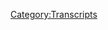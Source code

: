 {{DEFAULTSORT:
    #_TRANSCRIPT_0089:December 31, 2015
}}{{Transcript
    | title         = [[89: December 31, 2015]]
    | caption       = [https://knowledgefight.libsyn.com/knowledge-fight-dec-31-2015 Listen to this episode on Libsyn]
    | episodeNumber = [[89: December 31, 2015|89]]
    | length        = 01:44:00
}}

{{MessageBox
    | header     = Warning: Bot Generated Content
    | text       = This transcript was automatically generated by transcription software and likely contains many mistakes and misattributions. Please check the audio for definitive quotes, attribution, and context.
    | image      = N3yvass4myg91.webp
    | imagewidth = 50px
    | id         = warning
}}

{{TranscriptBlock
    | name      = Unknown Speaker
    | timestamp = 00:00:00.000
    | text      = Andy in Kansas, you're on the air, thanks for holding.
}}

{{TranscriptBlock
    | name      = Unknown Speaker
    | timestamp = 00:00:04.400
    | text      = Hello Alex, I'm a first time caller, I'm a huge fan, I love your work.
}}

{{TranscriptBlock
    | name      = Unknown Speaker
    | timestamp = 00:00:07.599
    | text      = I love you.
}}

{{TranscriptBlock
    | name      = Unknown Speaker
    | timestamp = 00:00:08.099
    | text      = Hey everybody, welcome back to Knowledge Fight, I'm Dan.
}}

{{TranscriptBlock
    | name      = Unknown Speaker
    | timestamp = 00:00:10.400
    | text      = I'm Jordan.
}}

{{TranscriptBlock
    | name      = Unknown Speaker
    | timestamp = 00:00:10.900
    | text      = We are a couple dudes who like to sit around, drink novelty beverages, and talk a little bit about Alex Jones.
}}

{{TranscriptBlock
    | name      = Unknown Speaker
    | timestamp = 00:00:15.400
    | text      = That is true.
}}

{{TranscriptBlock
    | name      = Unknown Speaker
    | timestamp = 00:00:16.399
    | text      = Today, there's a twist.
}}

{{TranscriptBlock
    | name      = Unknown Speaker
    | timestamp = 00:00:17.600
    | text      = Is there a twist to it?
}}

{{TranscriptBlock
    | name      = Unknown Speaker
    | timestamp = 00:00:18.699
    | text      = There is.
}}

{{TranscriptBlock
    | name      = Unknown Speaker
    | timestamp = 00:00:19.300
    | text      = Is there today specific?
}}

{{TranscriptBlock
    | name      = Unknown Speaker
    | timestamp = 00:00:20.899
    | text      = Yeah, we're both a little bit hungover.
}}

{{TranscriptBlock
    | name      = Unknown Speaker
    | timestamp = 00:00:22.500
    | text      = We're very hungover.
}}

{{TranscriptBlock
    | name      = Unknown Speaker
    | timestamp = 00:00:23.600
    | text      = We went out, had a few drinks last night, and played Scrabble at a bar.
}}

{{TranscriptBlock
    | name      = Unknown Speaker
    | timestamp = 00:00:27.000
    | text      = It was, uh...
}}

{{TranscriptBlock
    | name      = Unknown Speaker
    | timestamp = 00:00:28.699
    | text      = You were a hit.
}}

{{TranscriptBlock
    | name      = Unknown Speaker
    | timestamp = 00:00:30.399
    | text      = Oh, well, I had been secretly dosed with, uh, weed Rice Krispie treats.
}}

{{TranscriptBlock
    | name      = Unknown Speaker
    | timestamp = 00:00:38.200
    | text      = That may or may not be true.
}}

{{TranscriptBlock
    | name      = Unknown Speaker
    | timestamp = 00:00:39.600
    | text      = I have my suspicions that you're lying.
}}

{{TranscriptBlock
    | name      = Unknown Speaker
    | timestamp = 00:00:42.500
    | text      = I'm not lying.
}}

{{TranscriptBlock
    | name      = Unknown Speaker
    | timestamp = 00:00:44.899
    | text      = Regardless of, uh, I don't know, I'm not lying.
}}

{{TranscriptBlock
    | name      = Unknown Speaker
    | timestamp = 00:00:49.100
    | text      = You were a huge hit though, because you had to go get your own board, your own Scrabble board.
}}

{{TranscriptBlock
    | name      = Unknown Speaker
    | timestamp = 00:00:53.600
    | text      = It turns out if you walk around with your own Scrabble board, people will not stop you.
}}

{{TranscriptBlock
    | name      = Unknown Speaker
    | timestamp = 00:00:58.600
    | text      = Everyone was telling you how cool you were.
}}

{{TranscriptBlock
    | name      = Unknown Speaker
    | timestamp = 00:01:01.100
    | text      = I know!
}}

{{TranscriptBlock
    | name      = Unknown Speaker
    | timestamp = 00:01:02.100
    | text      = It's super weird!
}}

{{TranscriptBlock
    | name      = Unknown Speaker
    | timestamp = 00:01:03.600
    | text      = Also, for those interested, Jordan did beat me by, I think, five points.
}}

{{TranscriptBlock
    | name      = Unknown Speaker
    | timestamp = 00:01:07.599
    | text      = Something like that.
}}

{{TranscriptBlock
    | name      = Unknown Speaker
    | timestamp = 00:01:08.599
    | text      = Some small number.
}}

{{TranscriptBlock
    | name      = Unknown Speaker
    | timestamp = 00:01:09.599
    | text      = It made me furious.
}}

{{TranscriptBlock
    | name      = Unknown Speaker
    | timestamp = 00:01:11.099
    | text      = You didn't like...
}}

{{TranscriptBlock
    | name      = Unknown Speaker
    | timestamp = 00:01:12.099
    | text      = Very unhappy about it.
}}

{{TranscriptBlock
    | name      = Unknown Speaker
    | timestamp = 00:01:13.099
    | text      = It wasn't that I lost, or that you lost, it was that you didn't like my words.
}}

{{TranscriptBlock
    | name      = Unknown Speaker
    | timestamp = 00:01:17.599
    | text      = I didn't like...
}}

{{TranscriptBlock
    | name      = Unknown Speaker
    | timestamp = 00:01:18.599
    | text      = Yeah, I thought that your gameplay was possibly overly defensive.
}}

{{TranscriptBlock
    | name      = Unknown Speaker
    | timestamp = 00:01:25.599
    | text      = Some of your words were shit.
}}

{{TranscriptBlock
    | name      = Unknown Speaker
    | timestamp = 00:01:27.599
    | text      = Because I was working to open up the board for the possibilities that we could collaboratively
}}

{{TranscriptBlock
    | name      = Unknown Speaker
    | timestamp = 00:01:32.099
    | text      = make words.
}}

{{TranscriptBlock
    | name      = Unknown Speaker
    | timestamp = 00:01:33.099
    | text      = I don't understand how people...
}}

{{TranscriptBlock
    | name      = Unknown Speaker
    | timestamp = 00:01:34.099
    | text      = That's the way my girlfriend plays it too.
}}

{{TranscriptBlock
    | name      = Unknown Speaker
    | timestamp = 00:01:37.099
    | text      = Let's open the board, let's get creative.
}}

{{TranscriptBlock
    | name      = Unknown Speaker
    | timestamp = 00:01:39.099
    | text      = No!
}}

{{TranscriptBlock
    | name      = Unknown Speaker
    | timestamp = 00:01:40.099
    | text      = It's a game!
}}

{{TranscriptBlock
    | name      = Unknown Speaker
    | timestamp = 00:01:41.099
    | text      = See, you're a capitalist, man.
}}

{{TranscriptBlock
    | name      = Unknown Speaker
    | timestamp = 00:01:42.099
    | text      = It's a game!
}}

{{TranscriptBlock
    | name      = Unknown Speaker
    | timestamp = 00:01:43.099
    | text      = You're a capitalist.
}}

{{TranscriptBlock
    | name      = Unknown Speaker
    | timestamp = 00:01:44.099
    | text      = Okay, alright.
}}

{{TranscriptBlock
    | name      = Unknown Speaker
    | timestamp = 00:01:45.099
    | text      = I'm more of an anarcho-Scrabble capitalist.
}}

{{TranscriptBlock
    | name      = Unknown Speaker
    | timestamp = 00:01:47.099
    | text      = Speaking of capitalism, I'd like to give a shout out...
}}

{{TranscriptBlock
    | name      = Unknown Speaker
    | timestamp = 00:01:51.099
    | text      = Your translations, or your transitions are incredible.
}}

{{TranscriptBlock
    | name      = Unknown Speaker
    | timestamp = 00:01:53.099
    | text      = I'd like to give a shout out to a very special policy wonk.
}}

{{TranscriptBlock
    | name      = Unknown Speaker
    | timestamp = 00:01:56.099
    | text      = This is someone who was donating and upped their donation.
}}

{{TranscriptBlock
    | name      = Unknown Speaker
    | timestamp = 00:01:59.099
    | text      = Oh shit!
}}

{{TranscriptBlock
    | name      = Unknown Speaker
    | timestamp = 00:02:00.099
    | text      = I'd like to give a big shout out and a thank you to you, Heather.
}}

{{TranscriptBlock
    | name      = Unknown Speaker
    | timestamp = 00:02:03.099
    | text      = Thank you so much.
}}

{{TranscriptBlock
    | name      = Unknown Speaker
    | timestamp = 00:02:04.099
    | text      = Heather, thank you very much.
}}

{{TranscriptBlock
    | name      = Unknown Speaker
    | timestamp = 00:02:06.099
    | text      = I'm a policy wonk.
}}

{{TranscriptBlock
    | name      = Unknown Speaker
    | timestamp = 00:02:07.099
    | text      = Four stars.
}}

{{TranscriptBlock
    | name      = Unknown Speaker
    | timestamp = 00:02:08.099
    | text      = Go home to your mother and tell her you're brilliant.
}}

{{TranscriptBlock
    | name      = Unknown Speaker
    | timestamp = 00:02:10.099
    | text      = Yeah.
}}

{{TranscriptBlock
    | name      = Unknown Speaker
    | timestamp = 00:02:11.099
    | text      = Congratulations.
}}

{{TranscriptBlock
    | name      = Unknown Speaker
    | timestamp = 00:02:12.099
    | text      = That's my favorite thing that's ever happened.
}}

{{TranscriptBlock
    | name      = Unknown Speaker
    | timestamp = 00:02:15.099
    | text      = It's so great.
}}

{{TranscriptBlock
    | name      = Unknown Speaker
    | timestamp = 00:02:16.099
    | text      = The best thing that's ever happened.
}}

{{TranscriptBlock
    | name      = Unknown Speaker
    | timestamp = 00:02:17.099
    | text      = So a little bit of housekeeping here, just really quick.
}}

{{TranscriptBlock
    | name      = Unknown Speaker
    | timestamp = 00:02:20.099
    | text      = Because, I mean, we talked about this not mattering right before we recorded, but I'm
}}

{{TranscriptBlock
    | name      = Unknown Speaker
    | timestamp = 00:02:24.099
    | text      = still self-conscious about it.
}}

{{TranscriptBlock
    | name      = Unknown Speaker
    | timestamp = 00:02:25.599
    | text      = So, we have an episode that's going to drop at the end of the week that I intended to
}}

{{TranscriptBlock
    | name      = Unknown Speaker
    | timestamp = 00:02:29.599
    | text      = drop at the beginning of the week, but I switched them, so if you get a little bit confused
}}

{{TranscriptBlock
    | name      = Unknown Speaker
    | timestamp = 00:02:33.099
    | text      = by that, don't worry about it.
}}

{{TranscriptBlock
    | name      = Unknown Speaker
    | timestamp = 00:02:35.099
    | text      = Everything's cool.
}}

{{TranscriptBlock
    | name      = Unknown Speaker
    | timestamp = 00:02:37.099
    | text      = But today...
}}

{{TranscriptBlock
    | name      = Unknown Speaker
    | timestamp = 00:02:38.099
    | text      = But we're not deliberately fucking with your head.
}}

{{TranscriptBlock
    | name      = Unknown Speaker
    | timestamp = 00:02:41.099
    | text      = No, no.
}}

{{TranscriptBlock
    | name      = Unknown Speaker
    | timestamp = 00:02:42.099
    | text      = If you're listening to it and you're like, wait, is this isn't the present?
}}

{{TranscriptBlock
    | name      = Unknown Speaker
    | timestamp = 00:02:44.099
    | text      = Well, because I think the episode we're going to put out on Friday is, I think we might
}}

{{TranscriptBlock
    | name      = Unknown Speaker
    | timestamp = 00:02:48.099
    | text      = say, it's Monday, or something like that.
}}

{{TranscriptBlock
    | name      = Unknown Speaker
    | timestamp = 00:02:50.099
    | text      = Yeah.
}}

{{TranscriptBlock
    | name      = Unknown Speaker
    | timestamp = 00:02:51.099
    | text      = And I just don't want to, you know...
}}

{{TranscriptBlock
    | name      = Unknown Speaker
    | timestamp = 00:02:52.099
    | text      = It's entirely possible.
}}

{{TranscriptBlock
    | name      = Unknown Speaker
    | timestamp = 00:02:53.099
    | text      = We're pros, alright?
}}

{{TranscriptBlock
    | name      = Unknown Speaker
    | timestamp = 00:02:54.099
    | text      = Are we?
}}

{{TranscriptBlock
    | name      = Unknown Speaker
    | timestamp = 00:02:55.099
    | text      = I don't know.
}}

{{TranscriptBlock
    | name      = Unknown Speaker
    | timestamp = 00:02:56.099
    | text      = But...
}}

{{TranscriptBlock
    | name      = Unknown Speaker
    | timestamp = 00:02:57.099
    | text      = In a certain sense.
}}

{{TranscriptBlock
    | name      = Unknown Speaker
    | timestamp = 00:02:58.099
    | text      = Jordan, I've got to play this out of context.
}}

{{TranscriptBlock
    | name      = Unknown Speaker
    | timestamp = 00:03:00.099
    | text      = Okay.
}}

{{TranscriptBlock
    | name      = Unknown Speaker
    | timestamp = 00:03:01.099
    | text      = Because I'm so excited about what we're going to be going over today.
}}

{{TranscriptBlock
    | name      = Unknown Speaker
    | timestamp = 00:03:05.099
    | text      = Today we're discussing the New Year's Eve 2015 episode.
}}

{{TranscriptBlock
    | name      = Unknown Speaker
    | timestamp = 00:03:08.099
    | text      = Oh, fuck me!
}}

{{TranscriptBlock
    | name      = Unknown Speaker
    | timestamp = 00:03:10.099
    | text      = 2015 New Year's Eve on the Alex Jones program.
}}

{{TranscriptBlock
    | name      = Unknown Speaker
    | timestamp = 00:03:13.099
    | text      = Now, here's the thing.
}}

{{TranscriptBlock
    | name      = Unknown Speaker
    | timestamp = 00:03:14.099
    | text      = I'm quite excited now.
}}

{{TranscriptBlock
    | name      = Unknown Speaker
    | timestamp = 00:03:15.099
    | text      = New Year's Eve is the best kind of holiday, because it's a holiday that everyone can celebrate.
}}

{{TranscriptBlock
    | name      = Unknown Speaker
    | timestamp = 00:03:21.099
    | text      = It has nothing to do necessarily with religion, it has nothing to do with nation of origin,
}}

{{TranscriptBlock
    | name      = Unknown Speaker
    | timestamp = 00:03:27.099
    | text      = there's nothing jingoistic about it.
}}

{{TranscriptBlock
    | name      = Unknown Speaker
    | timestamp = 00:03:29.099
    | text      = All it is, is a time to reflect on the last year that's happened in your life.
}}

{{TranscriptBlock
    | name      = Unknown Speaker
    | timestamp = 00:03:34.099
    | text      = I disagree entirely!
}}

{{TranscriptBlock
    | name      = Unknown Speaker
    | timestamp = 00:03:35.099
    | text      = What are you talking about?
}}

{{TranscriptBlock
    | name      = Unknown Speaker
    | timestamp = 00:03:36.099
    | text      = I mean, whose calendar are we using?
}}

{{TranscriptBlock
    | name      = Unknown Speaker
    | timestamp = 00:03:38.099
    | text      = Well, who cares?
}}

{{TranscriptBlock
    | name      = Unknown Speaker
    | timestamp = 00:03:39.099
    | text      = The calendar is white nationalist.
}}

{{TranscriptBlock
    | name      = Unknown Speaker
    | timestamp = 00:03:41.099
    | text      = Chinese New Year's a fucking awesome time, too.
}}

{{TranscriptBlock
    | name      = Unknown Speaker
    | timestamp = 00:03:43.099
    | text      = I know.
}}

{{TranscriptBlock
    | name      = Unknown Speaker
    | timestamp = 00:03:44.099
    | text      = You know what I'm talking about?
}}

{{TranscriptBlock
    | name      = Unknown Speaker
    | timestamp = 00:03:45.099
    | text      = I'm just being a dick.
}}

{{TranscriptBlock
    | name      = Unknown Speaker
    | timestamp = 00:03:46.099
    | text      = Any of these holidays that are really just about reflection and about like, what can
}}

{{TranscriptBlock
    | name      = Unknown Speaker
    | timestamp = 00:03:49.099
    | text      = we do better next time around?
}}

{{TranscriptBlock
    | name      = Unknown Speaker
    | timestamp = 00:03:51.099
    | text      = Right.
}}

{{TranscriptBlock
    | name      = Unknown Speaker
    | timestamp = 00:03:52.099
    | text      = I'm into them.
}}

{{TranscriptBlock
    | name      = Unknown Speaker
    | timestamp = 00:03:53.099
    | text      = They're not a, they're a celebration and a day of remembrance and regret.
}}

{{TranscriptBlock
    | name      = Unknown Speaker
    | timestamp = 00:03:58.099
    | text      = None of this will be relevant to Alex Jones in this New Year's Eve.
}}

{{TranscriptBlock
    | name      = Unknown Speaker
    | timestamp = 00:04:03.099
    | text      = Of course, of course.
}}

{{TranscriptBlock
    | name      = Unknown Speaker
    | timestamp = 00:04:04.099
    | text      = But he has a guest.
}}

{{TranscriptBlock
    | name      = Unknown Speaker
    | timestamp = 00:04:05.099
    | text      = There is actually a war on Christmas on New Year's Eve this year.
}}

{{TranscriptBlock
    | name      = Unknown Speaker
    | timestamp = 00:04:08.099
    | text      = I think I might have cut out some of that stuff, but he has a guest on that I've been
}}

{{TranscriptBlock
    | name      = Unknown Speaker
    | timestamp = 00:04:12.099
    | text      = itching to talk about for the entire time we've done this podcast.
}}

{{TranscriptBlock
    | name      = Unknown Speaker
    | timestamp = 00:04:16.100
    | text      = And he comes on in the first time in the coverage of the era that we've been covering.
}}

{{TranscriptBlock
    | name      = Unknown Speaker
    | timestamp = 00:04:23.100
    | text      = His name is James David Manning, and he is number two on my list of my favorite crazies
}}

{{TranscriptBlock
    | name      = Unknown Speaker
    | timestamp = 00:04:29.100
    | text      = on Alex Jones.
}}

{{TranscriptBlock
    | name      = Unknown Speaker
    | timestamp = 00:04:30.100
    | text      = Is he the third Manning brother?
}}

{{TranscriptBlock
    | name      = Unknown Speaker
    | timestamp = 00:04:32.100
    | text      = He's not, but here is an out of context drop of James David Manning that made me laugh
}}

{{TranscriptBlock
    | name      = Unknown Speaker
    | timestamp = 00:04:37.100
    | text      = for maybe five minutes earlier today.
}}

{{TranscriptBlock
    | name      = Unknown Speaker
    | timestamp = 00:04:41.100
    | text      = I mentioned this on Saturday from the pulpit that someone, someone sodomites sent me a
}}

{{TranscriptBlock
    | name      = Unknown Speaker
    | timestamp = 00:04:47.100
    | text      = bucket of poop.
}}

{{TranscriptBlock
    | name      = Unknown Speaker
    | timestamp = 00:04:48.100
    | text      = Did I tell y'all that?
}}

{{TranscriptBlock
    | name      = Unknown Speaker
    | timestamp = 00:04:59.100
    | text      = So the fact that he said he mentioned it from the pulpit means that there is a church out
}}

{{TranscriptBlock
    | name      = Unknown Speaker
    | timestamp = 00:05:06.100
    | text      = there that knows somebody sent this dude a bag of poop or a box of poop.
}}

{{TranscriptBlock
    | name      = Unknown Speaker
    | timestamp = 00:05:10.100
    | text      = We'll get into his entire story when, when we get there, but he is a, he is a preacher.
}}

{{TranscriptBlock
    | name      = Unknown Speaker
    | timestamp = 00:05:17.100
    | text      = He has his own church called Atla in New York, up in New York.
}}

{{TranscriptBlock
    | name      = Unknown Speaker
    | timestamp = 00:05:25.100
    | text      = And he's crazy.
}}

{{TranscriptBlock
    | name      = Unknown Speaker
    | timestamp = 00:05:26.100
    | text      = He is amazingly crazy.
}}

{{TranscriptBlock
    | name      = Unknown Speaker
    | timestamp = 00:05:29.100
    | text      = Like the best kind of crazy.
}}

{{TranscriptBlock
    | name      = Unknown Speaker
    | timestamp = 00:05:31.100
    | text      = To the point where he may have accidentally sent himself a box of poop.
}}

{{TranscriptBlock
    | name      = Unknown Speaker
    | timestamp = 00:05:36.100
    | text      = I wouldn't put it past him, quite frankly.
}}

{{TranscriptBlock
    | name      = Unknown Speaker
    | timestamp = 00:05:38.100
    | text      = He is a virulent anti-gay preacher.
}}

{{TranscriptBlock
    | name      = Unknown Speaker
    | timestamp = 00:05:44.100
    | text      = If you start with sodomite, I know we're in trouble.
}}

{{TranscriptBlock
    | name      = Unknown Speaker
    | timestamp = 00:05:48.100
    | text      = He's massively also anti-black.
}}

{{TranscriptBlock
    | name      = Unknown Speaker
    | timestamp = 00:05:53.100
    | text      = I should be clear about this.
}}

{{TranscriptBlock
    | name      = Unknown Speaker
    | timestamp = 00:05:55.100
    | text      = He's black and hates black people.
}}

{{TranscriptBlock
    | name      = Unknown Speaker
    | timestamp = 00:05:58.100
    | text      = It's fascinating.
}}

{{TranscriptBlock
    | name      = Unknown Speaker
    | timestamp = 00:05:59.100
    | text      = And we're going to get into all of it, but we got, you know what?
}}

{{TranscriptBlock
    | name      = Unknown Speaker
    | timestamp = 00:06:01.100
    | text      = He doesn't come in at the beginning of the show.
}}

{{TranscriptBlock
    | name      = Unknown Speaker
    | timestamp = 00:06:03.100
    | text      = So we got to start as the show starts and a box of poop.
}}

{{TranscriptBlock
    | name      = Unknown Speaker
    | timestamp = 00:06:07.100
    | text      = We got to find out Alex Jones, the last we left off, we were talking about the 29th and
}}

{{TranscriptBlock
    | name      = Unknown Speaker
    | timestamp = 00:06:13.100
    | text      = the 30th.
}}

{{TranscriptBlock
    | name      = Unknown Speaker
    | timestamp = 00:06:14.100
    | text      = We discussed the two days prior to this where we're seeing that Alex Jones has accepted
}}

{{TranscriptBlock
    | name      = Unknown Speaker
    | timestamp = 00:06:19.100
    | text      = that he is with Donald Trump.
}}

{{TranscriptBlock
    | name      = Unknown Speaker
    | timestamp = 00:06:21.100
    | text      = Right.
}}

{{TranscriptBlock
    | name      = Unknown Speaker
    | timestamp = 00:06:22.100
    | text      = And one of the things that we wanted to get into was like, how long does it take him to
}}

{{TranscriptBlock
    | name      = Unknown Speaker
    | timestamp = 00:06:26.100
    | text      = go from there to Americana 2.0?
}}

{{TranscriptBlock
    | name      = Unknown Speaker
    | timestamp = 00:06:29.100
    | text      = Yeah.
}}

{{TranscriptBlock
    | name      = Unknown Speaker
    | timestamp = 00:06:30.100
    | text      = And I think you're going to see, it was very quick.
}}

{{TranscriptBlock
    | name      = Unknown Speaker
    | timestamp = 00:06:32.100
    | text      = Okay.
}}

{{TranscriptBlock
    | name      = Unknown Speaker
    | timestamp = 00:06:33.100
    | text      = Because I think it might even be in this episode.
}}

{{TranscriptBlock
    | name      = Unknown Speaker
    | timestamp = 00:06:34.100
    | text      = Jesus.
}}

{{TranscriptBlock
    | name      = Unknown Speaker
    | timestamp = 00:06:35.100
    | text      = We start to see like the show is so much more about Trump.
}}

{{TranscriptBlock
    | name      = Unknown Speaker
    | timestamp = 00:06:39.100
    | text      = Almost, I would say three quarters of this episode is about how great Trump is.
}}

{{TranscriptBlock
    | name      = Unknown Speaker
    | timestamp = 00:06:43.100
    | text      = Gotcha.
}}

{{TranscriptBlock
    | name      = Unknown Speaker
    | timestamp = 00:06:44.100
    | text      = It happened very fast, but Alex starts the show by talking about John Wayne's son and
}}

{{TranscriptBlock
    | name      = Unknown Speaker
    | timestamp = 00:06:50.100
    | text      = how he is one of the elites.
}}

{{TranscriptBlock
    | name      = Unknown Speaker
    | timestamp = 00:06:53.100
    | text      = I was at a camp out with my son at a birthday party and I was down by the Creek and I'd
}}

{{TranscriptBlock
    | name      = Unknown Speaker
    | timestamp = 00:07:06.100
    | text      = already been told by the folks that were putting on the party on their acreage that, oh yeah,
}}

{{TranscriptBlock
    | name      = Unknown Speaker
    | timestamp = 00:07:12.100
    | text      = you know, John Wayne's son lives next door, but they're, they're moving out in a month
}}

{{TranscriptBlock
    | name      = Unknown Speaker
    | timestamp = 00:07:14.939
    | text      = to Costa Rica.
}}

{{TranscriptBlock
    | name      = Unknown Speaker
    | timestamp = 00:07:15.939
    | text      = They're leaving the United States and they say, especially the last time to get out of
}}

{{TranscriptBlock
    | name      = Unknown Speaker
    | timestamp = 00:07:19.660
    | text      = here.
}}

{{TranscriptBlock
    | name      = Unknown Speaker
    | timestamp = 00:07:20.660
    | text      = And up by the Creek, like a day later, we're there for two days.
}}

{{TranscriptBlock
    | name      = Unknown Speaker
    | timestamp = 00:07:25.500
    | text      = Here comes John Wayne's son and I'm like, look, it looks like John Wayne was like a
}}

{{TranscriptBlock
    | name      = Unknown Speaker
    | timestamp = 00:07:31.459
    | text      = Hispanic John Wayne and put him in movies and he goes, yeah, the word is you don't get
}}

{{TranscriptBlock
    | name      = Unknown Speaker
    | timestamp = 00:07:38.100
    | text      = out of here in a year or two.
}}

{{TranscriptBlock
    | name      = Unknown Speaker
    | timestamp = 00:07:39.100
    | text      = You won't be able to get out with your money or anything.
}}

{{TranscriptBlock
    | name      = Unknown Speaker
    | timestamp = 00:07:42.620
    | text      = I said, really?
}}

{{TranscriptBlock
    | name      = Unknown Speaker
    | timestamp = 00:07:43.620
    | text      = He goes, yeah, that's what all the rich people and all the elites are doing.
}}

{{TranscriptBlock
    | name      = Unknown Speaker
    | timestamp = 00:07:45.459
    | text      = They're leaving.
}}

{{TranscriptBlock
    | name      = Unknown Speaker
    | timestamp = 00:07:46.459
    | text      = And I've been hearing that from billionaires and people too.
}}

{{TranscriptBlock
    | name      = Unknown Speaker
    | timestamp = 00:07:48.139
    | text      = You know, now it's all over the news.
}}

{{TranscriptBlock
    | name      = Unknown Speaker
    | timestamp = 00:07:49.720
    | text      = He's not, uh, also if I were the elites, I don't think I would care about John Wayne's
}}

{{TranscriptBlock
    | name      = Unknown Speaker
    | timestamp = 00:07:54.660
    | text      = son.
}}

{{TranscriptBlock
    | name      = Unknown Speaker
    | timestamp = 00:07:55.660
    | text      = Uh, I, I disagree.
}}

{{TranscriptBlock
    | name      = Unknown Speaker
    | timestamp = 00:07:56.980
    | text      = I think he would be very low on my list of press release, uh, recipients.
}}

{{TranscriptBlock
    | name      = Unknown Speaker
    | timestamp = 00:08:00.939
    | text      = All right.
}}

{{TranscriptBlock
    | name      = Unknown Speaker
    | timestamp = 00:08:01.939
    | text      = All right.
}}

{{TranscriptBlock
    | name      = Unknown Speaker
    | timestamp = 00:08:02.939
    | text      = All right.
}}

{{TranscriptBlock
    | name      = Unknown Speaker
    | timestamp = 00:08:03.939
    | text      = Son of the Duke.
}}

{{TranscriptBlock
    | name      = Unknown Speaker
    | timestamp = 00:08:04.939
    | text      = You just, then you have no respect for tradition.
}}

{{TranscriptBlock
    | name      = Unknown Speaker
    | timestamp = 00:08:07.300
    | text      = I don't.
}}

{{TranscriptBlock
    | name      = Unknown Speaker
    | timestamp = 00:08:08.300
    | text      = And this is why the West is dying, Dan.
}}

{{TranscriptBlock
    | name      = Unknown Speaker
    | timestamp = 00:08:10.620
    | text      = Yeah.
}}

{{TranscriptBlock
    | name      = Unknown Speaker
    | timestamp = 00:08:11.620
    | text      = Everybody knows that you respect John, uh, John Wayne's, uh, lineage.
}}

{{TranscriptBlock
    | name      = Unknown Speaker
    | timestamp = 00:08:16.180
    | text      = Your patriotic movie stars and their offspring are very important to Americana.
}}

{{TranscriptBlock
    | name      = Unknown Speaker
    | timestamp = 00:08:21.579
    | text      = Yeah.
}}

{{TranscriptBlock
    | name      = Unknown Speaker
    | timestamp = 00:08:22.579
    | text      = Oh, you know about Ronald Reagan's son, right?
}}

{{TranscriptBlock
    | name      = Unknown Speaker
    | timestamp = 00:08:24.579
    | text      = Sure.
}}

{{TranscriptBlock
    | name      = Unknown Speaker
    | timestamp = 00:08:25.579
    | text      = Got pegged.
}}

{{TranscriptBlock
    | name      = Unknown Speaker
    | timestamp = 00:08:26.579
    | text      = Oh, absolutely.
}}

{{TranscriptBlock
    | name      = Unknown Speaker
    | timestamp = 00:08:27.579
    | text      = He sent somebody a box of poop.
}}

{{TranscriptBlock
    | name      = Unknown Speaker
    | timestamp = 00:08:30.220
    | text      = I don't know who it is, but I bet we'll find out.
}}

{{TranscriptBlock
    | name      = Unknown Speaker
    | timestamp = 00:08:33.259
    | text      = I can't tell you how funny I think that like, so James David Manning, not to jump the gun,
}}

{{TranscriptBlock
    | name      = Unknown Speaker
    | timestamp = 00:08:40.820
    | text      = he puts out so many fucking videos on his YouTube channel that it's legitimately impossible
}}

{{TranscriptBlock
    | name      = Unknown Speaker
    | timestamp = 00:08:46.620
    | text      = for us to cover everything.
}}

{{TranscriptBlock
    | name      = Unknown Speaker
    | timestamp = 00:08:48.200
    | text      = We could do an entire podcast about him.
}}

{{TranscriptBlock
    | name      = Unknown Speaker
    | timestamp = 00:08:49.980
    | text      = I think it might be more fun.
}}

{{TranscriptBlock
    | name      = Unknown Speaker
    | timestamp = 00:08:51.259
    | text      = All right.
}}

{{TranscriptBlock
    | name      = Unknown Speaker
    | timestamp = 00:08:52.259
    | text      = So when Alex Jones goes down, we're right on the James David Manning tip.
}}

{{TranscriptBlock
    | name      = Unknown Speaker
    | timestamp = 00:08:55.259
    | text      = And I was going through them trying to find like, you know, fun stuff that he said over
}}

{{TranscriptBlock
    | name      = Unknown Speaker
    | timestamp = 00:08:59.460
    | text      = the years.
}}

{{TranscriptBlock
    | name      = Unknown Speaker
    | timestamp = 00:09:00.460
    | text      = One of the titles was just, Son of Might sent me a bucket of poop and I clicked it and that
}}

{{TranscriptBlock
    | name      = Unknown Speaker
    | timestamp = 00:09:06.700
    | text      = clip, that drop is how it starts, you may have heard a bucket of poop.
}}

{{TranscriptBlock
    | name      = Unknown Speaker
    | timestamp = 00:09:13.940
    | text      = You don't have to tell anybody about this.
}}

{{TranscriptBlock
    | name      = Unknown Speaker
    | timestamp = 00:09:17.259
    | text      = You don't have to tell anybody.
}}

{{TranscriptBlock
    | name      = Unknown Speaker
    | timestamp = 00:09:18.500
    | text      = You can just look at it and be like, well, that's a bucket of poop.
}}

{{TranscriptBlock
    | name      = Unknown Speaker
    | timestamp = 00:09:21.299
    | text      = Let's not let these sodomites win.
}}

{{TranscriptBlock
    | name      = Unknown Speaker
    | timestamp = 00:09:23.139
    | text      = Exactly.
}}

{{TranscriptBlock
    | name      = Unknown Speaker
    | timestamp = 00:09:24.139
    | text      = Let's not publicize this one.
}}

{{TranscriptBlock
    | name      = Unknown Speaker
    | timestamp = 00:09:25.259
    | text      = But if you do, boy, did they win.
}}

{{TranscriptBlock
    | name      = Unknown Speaker
    | timestamp = 00:09:27.299
    | text      = Holy shit.
}}

{{TranscriptBlock
    | name      = Unknown Speaker
    | timestamp = 00:09:28.299
    | text      = I like to me, there is nothing funnier than that video.
}}

{{TranscriptBlock
    | name      = Unknown Speaker
    | timestamp = 00:09:31.980
    | text      = All right.
}}

{{TranscriptBlock
    | name      = Unknown Speaker
    | timestamp = 00:09:32.980
    | text      = Nothing.
}}

{{TranscriptBlock
    | name      = Unknown Speaker
    | timestamp = 00:09:33.980
    | text      = Okay.
}}

{{TranscriptBlock
    | name      = Unknown Speaker
    | timestamp = 00:09:34.980
    | text      = All right.
}}

{{TranscriptBlock
    | name      = Unknown Speaker
    | timestamp = 00:09:35.980
    | text      = Let's take a look at some movies to show you, my friend.
}}

{{TranscriptBlock
    | name      = Unknown Speaker
    | timestamp = 00:09:42.539
    | text      = I'm glad you're enjoying this.
}}

{{TranscriptBlock
    | name      = Unknown Speaker
    | timestamp = 00:09:44.179
    | text      = Wait till we get to some of this other stuff.
}}

{{TranscriptBlock
    | name      = Unknown Speaker
    | timestamp = 00:09:46.940
    | text      = It's bananas.
}}

{{TranscriptBlock
    | name      = Unknown Speaker
    | timestamp = 00:09:47.940
    | text      = But let's trod through the Alex Jones episode before Manning gets there.
}}

{{TranscriptBlock
    | name      = Unknown Speaker
    | timestamp = 00:09:53.860
    | text      = In this clip, Alex Jones expresses a good bit of ambivalent racism, sort of, I guess,
}}

{{TranscriptBlock
    | name      = Unknown Speaker
    | timestamp = 00:10:00.379
    | text      = is a fair way to put it.
}}

{{TranscriptBlock
    | name      = Unknown Speaker
    | timestamp = 00:10:01.580
    | text      = All right.
}}

{{TranscriptBlock
    | name      = Unknown Speaker
    | timestamp = 00:10:02.580
    | text      = And he says something that indicates that he is more aware of his bigotry than he likes
}}

{{TranscriptBlock
    | name      = Unknown Speaker
    | timestamp = 00:10:07.820
    | text      = to let on.
}}

{{TranscriptBlock
    | name      = Unknown Speaker
    | timestamp = 00:10:08.820
    | text      = Okay.
}}

{{TranscriptBlock
    | name      = Unknown Speaker
    | timestamp = 00:10:09.820
    | text      = This isn't a game.
}}

{{TranscriptBlock
    | name      = Unknown Speaker
    | timestamp = 00:10:11.659
    | text      = This is the totalitarian takeover of America.
}}

{{TranscriptBlock
    | name      = Unknown Speaker
    | timestamp = 00:10:13.779
    | text      = Al Gore said two years ago, we need an Arab Spring in America.
}}

{{TranscriptBlock
    | name      = Unknown Speaker
    | timestamp = 00:10:17.980
    | text      = And they're bringing in an Arab Spring with the radical left and the Black Lives Matter
}}

{{TranscriptBlock
    | name      = Unknown Speaker
    | timestamp = 00:10:24.659
    | text      = movement to start a civil war in this country.
}}

{{TranscriptBlock
    | name      = Unknown Speaker
    | timestamp = 00:10:31.899
    | text      = That's not rhetoric, folks.
}}

{{TranscriptBlock
    | name      = Unknown Speaker
    | timestamp = 00:10:33.100
    | text      = That's what they're planning.
}}

{{TranscriptBlock
    | name      = Unknown Speaker
    | timestamp = 00:10:34.100
    | text      = And we're trying to stop it.
}}

{{TranscriptBlock
    | name      = Unknown Speaker
    | timestamp = 00:10:38.059
    | text      = People say, well, Black Lives Matter has some good points and, you know, such and such.
}}

{{TranscriptBlock
    | name      = Unknown Speaker
    | timestamp = 00:10:41.980
    | text      = Let's get past all that.
}}

{{TranscriptBlock
    | name      = Unknown Speaker
    | timestamp = 00:10:43.620
    | text      = It's George Soros run.
}}

{{TranscriptBlock
    | name      = Unknown Speaker
    | timestamp = 00:10:45.740
    | text      = No.
}}

{{TranscriptBlock
    | name      = Unknown Speaker
    | timestamp = 00:10:46.740
    | text      = Of course, it's going to have some legitimate points.
}}

{{TranscriptBlock
    | name      = Unknown Speaker
    | timestamp = 00:10:48.980
    | text      = That's- Wait, what?
}}

{{TranscriptBlock
    | name      = Unknown Speaker
    | timestamp = 00:10:50.580
    | text      = That's crazy.
}}

{{TranscriptBlock
    | name      = Unknown Speaker
    | timestamp = 00:10:51.580
    | text      = Wait, what did he just say?
}}

{{TranscriptBlock
    | name      = Unknown Speaker
    | timestamp = 00:10:52.899
    | text      = That's crazy.
}}

{{TranscriptBlock
    | name      = Unknown Speaker
    | timestamp = 00:10:53.899
    | text      = It's Soros run.
}}

{{TranscriptBlock
    | name      = Unknown Speaker
    | timestamp = 00:10:54.899
    | text      = You know, Soros occasionally is right.
}}

{{TranscriptBlock
    | name      = Unknown Speaker
    | timestamp = 00:10:57.179
    | text      = Soros always covers his bases, bro.
}}

{{TranscriptBlock
    | name      = Unknown Speaker
    | timestamp = 00:10:59.259
    | text      = Yeah.
}}

{{TranscriptBlock
    | name      = Unknown Speaker
    | timestamp = 00:11:00.259
    | text      = He's just going to be right.
}}

{{TranscriptBlock
    | name      = Unknown Speaker
    | timestamp = 00:11:01.259
    | text      = He's got some good points, but it's Soros.
}}

{{TranscriptBlock
    | name      = Unknown Speaker
    | timestamp = 00:11:04.379
    | text      = Don't worry about that.
}}

{{TranscriptBlock
    | name      = Unknown Speaker
    | timestamp = 00:11:05.379
    | text      = The points are about how we're suppressing and murdering black people.
}}

{{TranscriptBlock
    | name      = Unknown Speaker
    | timestamp = 00:11:09.700
    | text      = He's trying to worry about those good points.
}}

{{TranscriptBlock
    | name      = Unknown Speaker
    | timestamp = 00:11:11.419
    | text      = He's trying to distract you with truth.
}}

{{TranscriptBlock
    | name      = Unknown Speaker
    | timestamp = 00:11:12.820
    | text      = It's Soros.
}}

{{TranscriptBlock
    | name      = Unknown Speaker
    | timestamp = 00:11:13.820
    | text      = Yeah.
}}

{{TranscriptBlock
    | name      = Unknown Speaker
    | timestamp = 00:11:14.820
    | text      = Yeah.
}}

{{TranscriptBlock
    | name      = Unknown Speaker
    | timestamp = 00:11:15.820
    | text      = Now there's a civil war coming and it definitely has nothing to do with the fact that we are
}}

{{TranscriptBlock
    | name      = Unknown Speaker
    | timestamp = 00:11:19.700
    | text      = fucking over black people and black lives do matter.
}}

{{TranscriptBlock
    | name      = Unknown Speaker
    | timestamp = 00:11:23.179
    | text      = And maybe it is time for a civil war.
}}

{{TranscriptBlock
    | name      = Unknown Speaker
    | timestamp = 00:11:25.220
    | text      = Now look, those are good points.
}}

{{TranscriptBlock
    | name      = Unknown Speaker
    | timestamp = 00:11:26.700
    | text      = Those are good points.
}}

{{TranscriptBlock
    | name      = Unknown Speaker
    | timestamp = 00:11:27.940
    | text      = But put them aside because I want to make you racist.
}}

{{TranscriptBlock
    | name      = Unknown Speaker
    | timestamp = 00:11:31.139
    | text      = Because the Arab spring is happening with the radical left, which is a thing that I-
}}

{{TranscriptBlock
    | name      = Unknown Speaker
    | timestamp = 00:11:36.620
    | text      = It's a thing that I think now should exist.
}}

{{TranscriptBlock
    | name      = Unknown Speaker
    | timestamp = 00:11:39.620
    | text      = I think it will.
}}

{{TranscriptBlock
    | name      = Unknown Speaker
    | timestamp = 00:11:40.620
    | text      = It did not exist.
}}

{{TranscriptBlock
    | name      = Unknown Speaker
    | timestamp = 00:11:41.620
    | text      = I think we're basically living through exactly how the weathermen got created.
}}

{{TranscriptBlock
    | name      = Unknown Speaker
    | timestamp = 00:11:45.940
    | text      = Yeah, exactly.
}}

{{TranscriptBlock
    | name      = Unknown Speaker
    | timestamp = 00:11:46.940
    | text      = Right?
}}

{{TranscriptBlock
    | name      = Unknown Speaker
    | timestamp = 00:11:47.940
    | text      = How that became a necessity.
}}

{{TranscriptBlock
    | name      = Unknown Speaker
    | timestamp = 00:11:48.940
    | text      = I'm not saying that the IRA was great.
}}

{{TranscriptBlock
    | name      = Unknown Speaker
    | timestamp = 00:11:52.059
    | text      = Right.
}}

{{TranscriptBlock
    | name      = Unknown Speaker
    | timestamp = 00:11:53.059
    | text      = But they had some legitimate points, even though they were funded by Soros.
}}

{{TranscriptBlock
    | name      = Unknown Speaker
    | timestamp = 00:11:55.340
    | text      = We can debate the idea that I just espoused that they were in fact necessary until the
}}

{{TranscriptBlock
    | name      = Unknown Speaker
    | timestamp = 00:12:01.259
    | text      = cows come home.
}}

{{TranscriptBlock
    | name      = Unknown Speaker
    | timestamp = 00:12:02.259
    | text      = Yeah.
}}

{{TranscriptBlock
    | name      = Unknown Speaker
    | timestamp = 00:12:03.259
    | text      = But the reality is-
}}

{{TranscriptBlock
    | name      = Unknown Speaker
    | timestamp = 00:12:04.259
    | text      = They were.
}}

{{TranscriptBlock
    | name      = Unknown Speaker
    | timestamp = 00:12:05.259
    | text      = ... radicalization is coming.
}}

{{TranscriptBlock
    | name      = Unknown Speaker
    | timestamp = 00:12:06.860
    | text      = It's afoot.
}}

{{TranscriptBlock
    | name      = Unknown Speaker
    | timestamp = 00:12:08.360
    | text      = So in this next clip, this is a buddy, this is a Mike Down clip.
}}

{{TranscriptBlock
    | name      = Unknown Speaker
    | timestamp = 00:12:12.379
    | text      = Okay.
}}

{{TranscriptBlock
    | name      = Unknown Speaker
    | timestamp = 00:12:13.379
    | text      = Because in this clip, boy, this is bad.
}}

{{TranscriptBlock
    | name      = Unknown Speaker
    | timestamp = 00:12:17.379
    | text      = Alex says something pretty terrible, but before he does, he mentions another one of John Wayne's
}}

{{TranscriptBlock
    | name      = Unknown Speaker
    | timestamp = 00:12:23.539
    | text      = children.
}}

{{TranscriptBlock
    | name      = Unknown Speaker
    | timestamp = 00:12:24.539
    | text      = Wait.
}}

{{TranscriptBlock
    | name      = Unknown Speaker
    | timestamp = 00:12:25.539
    | text      = John Wayne has multiple children?
}}

{{TranscriptBlock
    | name      = Unknown Speaker
    | timestamp = 00:12:26.539
    | text      = Apparently, yeah.
}}

{{TranscriptBlock
    | name      = Unknown Speaker
    | timestamp = 00:12:27.539
    | text      = I didn't look it up, but yeah.
}}

{{TranscriptBlock
    | name      = Unknown Speaker
    | timestamp = 00:12:28.539
    | text      = John Wayne's daughter endorses Trump.
}}

{{TranscriptBlock
    | name      = Unknown Speaker
    | timestamp = 00:12:31.179
    | text      = I am humbly at your service.
}}

{{TranscriptBlock
    | name      = Unknown Speaker
    | timestamp = 00:12:32.460
    | text      = My dad, I'm sure, will be very proud of Mr. Trump.
}}

{{TranscriptBlock
    | name      = Unknown Speaker
    | timestamp = 00:12:36.059
    | text      = Bill Cosby's lawyer has faith in justice system.
}}

{{TranscriptBlock
    | name      = Unknown Speaker
    | timestamp = 00:12:40.059
    | text      = I mean, look, whether he did all this or not, I think the thing's questionable on both sides.
}}

{{TranscriptBlock
    | name      = Unknown Speaker
    | timestamp = 00:12:44.220
    | text      = I think what he did was unethical.
}}

{{TranscriptBlock
    | name      = Unknown Speaker
    | timestamp = 00:12:45.220
    | text      = That's what it is?
}}

{{TranscriptBlock
    | name      = Unknown Speaker
    | timestamp = 00:12:46.220
    | text      = There's obviously something going on there, but in so many of the cases it's like, I was
}}

{{TranscriptBlock
    | name      = Unknown Speaker
    | timestamp = 00:12:51.980
    | text      = a playboy girl and I went out with him 15 times and I think he used to drug me.
}}

{{TranscriptBlock
    | name      = Unknown Speaker
    | timestamp = 00:12:56.940
    | text      = I don't know what happened when I went in the bedroom with him.
}}

{{TranscriptBlock
    | name      = Unknown Speaker
    | timestamp = 00:12:59.139
    | text      = I mean, just give me a break.
}}

{{TranscriptBlock
    | name      = Unknown Speaker
    | timestamp = 00:13:00.139
    | text      = That's the point.
}}

{{TranscriptBlock
    | name      = Unknown Speaker
    | timestamp = 00:13:01.580
    | text      = Give me a break.
}}

{{TranscriptBlock
    | name      = Unknown Speaker
    | timestamp = 00:13:02.580
    | text      = I just kept going to the hotel room with him and he'd say, take this pill, and I did.
}}

{{TranscriptBlock
    | name      = Unknown Speaker
    | timestamp = 00:13:06.860
    | text      = Yes.
}}

{{TranscriptBlock
    | name      = Unknown Speaker
    | timestamp = 00:13:07.860
    | text      = And I didn't know what the pill did.
}}

{{TranscriptBlock
    | name      = Unknown Speaker
    | timestamp = 00:13:08.860
    | text      = You got it.
}}

{{TranscriptBlock
    | name      = Unknown Speaker
    | timestamp = 00:13:09.860
    | text      = We now graduate into what we're hearing about date rape, where I had five vodkas and then
}}

{{TranscriptBlock
    | name      = Unknown Speaker
    | timestamp = 00:13:13.860
    | text      = I didn't know what happened.
}}

{{TranscriptBlock
    | name      = Unknown Speaker
    | timestamp = 00:13:15.820
    | text      = Since caveman times, men have been like, drink the mead, female.
}}

{{TranscriptBlock
    | name      = Unknown Speaker
    | timestamp = 00:13:19.659
    | text      = I mean, it's just, it's dangerous where all this is going.
}}

{{TranscriptBlock
    | name      = Unknown Speaker
    | timestamp = 00:13:25.620
    | text      = I'll tell you what else is dangerous.
}}

{{TranscriptBlock
    | name      = Unknown Speaker
    | timestamp = 00:13:28.860
    | text      = Actually does look like a toad.
}}

{{TranscriptBlock
    | name      = Unknown Speaker
    | timestamp = 00:13:30.899
    | text      = I mean, I have to say Cosby doesn't look too happy in these photographs and I shouldn't
}}

{{TranscriptBlock
    | name      = Unknown Speaker
    | timestamp = 00:13:34.019
    | text      = be laughing about it.
}}

{{TranscriptBlock
    | name      = Unknown Speaker
    | timestamp = 00:13:36.019
    | text      = But he's now taking the form of a muppet and he was acting like he was blind when they
}}

{{TranscriptBlock
    | name      = Unknown Speaker
    | timestamp = 00:13:43.299
    | text      = let him in.
}}

{{TranscriptBlock
    | name      = Unknown Speaker
    | timestamp = 00:13:44.299
    | text      = I mean, I don't know what's going on.
}}

{{TranscriptBlock
    | name      = Unknown Speaker
    | timestamp = 00:13:46.440
    | text      = So at the end there, Alex says, I don't know what's going on and that's fairly accurate.
}}

{{TranscriptBlock
    | name      = Unknown Speaker
    | timestamp = 00:13:49.580
    | text      = He, he has, he got it right.
}}

{{TranscriptBlock
    | name      = Unknown Speaker
    | timestamp = 00:13:52.620
    | text      = No, but it shows that he was like, yeah, she came in and he's, he kept saying, take this
}}

{{TranscriptBlock
    | name      = Unknown Speaker
    | timestamp = 00:13:59.580
    | text      = pill.
}}

{{TranscriptBlock
    | name      = Unknown Speaker
    | timestamp = 00:14:00.580
    | text      = And it's like, Oh, I don't see what's wrong with that.
}}

{{TranscriptBlock
    | name      = Unknown Speaker
    | timestamp = 00:14:02.659
    | text      = For years.
}}

{{TranscriptBlock
    | name      = Unknown Speaker
    | timestamp = 00:14:03.659
    | text      = I was like, no, he drugged her even said he drugged her.
}}

{{TranscriptBlock
    | name      = Unknown Speaker
    | timestamp = 00:14:07.539
    | text      = You're even missing the point in that, uh, what he says there and the fact that he understands
}}

{{TranscriptBlock
    | name      = Unknown Speaker
    | timestamp = 00:14:12.340
    | text      = what the allegations and the reality of it is and even says, obviously something is going
}}

{{TranscriptBlock
    | name      = Unknown Speaker
    | timestamp = 00:14:16.799
    | text      = on.
}}

{{TranscriptBlock
    | name      = Unknown Speaker
    | timestamp = 00:14:17.799
    | text      = Right.
}}

{{TranscriptBlock
    | name      = Unknown Speaker
    | timestamp = 00:14:18.799
    | text      = And it means that he's fine with that.
}}

{{TranscriptBlock
    | name      = Unknown Speaker
    | timestamp = 00:14:20.899
    | text      = Yeah, no, he's fine with cool with date rape.
}}

{{TranscriptBlock
    | name      = Unknown Speaker
    | timestamp = 00:14:23.740
    | text      = Well, I mean, he thinks it's caveman, right?
}}

{{TranscriptBlock
    | name      = Unknown Speaker
    | timestamp = 00:14:26.860
    | text      = Date rape is fine.
}}

{{TranscriptBlock
    | name      = Unknown Speaker
    | timestamp = 00:14:29.059
    | text      = All of these people who are trying to tell men not to drug women, they're just trying
}}

{{TranscriptBlock
    | name      = Unknown Speaker
    | timestamp = 00:14:32.659
    | text      = to take away their male vitality or something along those lines.
}}

{{TranscriptBlock
    | name      = Unknown Speaker
    | timestamp = 00:14:36.519
    | text      = That's fucked up.
}}

{{TranscriptBlock
    | name      = Unknown Speaker
    | timestamp = 00:14:37.559
    | text      = That is fucked up.
}}

{{TranscriptBlock
    | name      = Unknown Speaker
    | timestamp = 00:14:38.559
    | text      = Yeah.
}}

{{TranscriptBlock
    | name      = Unknown Speaker
    | timestamp = 00:14:39.559
    | text      = I mean, that's really an endorsement of date rape as opposed to like, not even like, I
}}

{{TranscriptBlock
    | name      = Unknown Speaker
    | timestamp = 00:14:43.539
    | text      = don't know.
}}

{{TranscriptBlock
    | name      = Unknown Speaker
    | timestamp = 00:14:44.539
    | text      = I think what he would say is like, listen, I don't care what he would say.
}}

{{TranscriptBlock
    | name      = Unknown Speaker
    | timestamp = 00:14:48.779
    | text      = You're going to do it.
}}

{{TranscriptBlock
    | name      = Unknown Speaker
    | timestamp = 00:14:50.419
    | text      = It's kind of primitive, but you're going to, yeah, who cares?
}}

{{TranscriptBlock
    | name      = Unknown Speaker
    | timestamp = 00:14:53.419
    | text      = Yeah.
}}

{{TranscriptBlock
    | name      = Unknown Speaker
    | timestamp = 00:14:54.419
    | text      = Yeah.
}}

{{TranscriptBlock
    | name      = Unknown Speaker
    | timestamp = 00:14:55.419
    | text      = Can I steal one?
}}

{{TranscriptBlock
    | name      = Unknown Speaker
    | timestamp = 00:14:56.419
    | text      = No, this is, this is fucking insane.
}}

{{TranscriptBlock
    | name      = Unknown Speaker
    | timestamp = 00:14:58.620
    | text      = It is.
}}

{{TranscriptBlock
    | name      = Unknown Speaker
    | timestamp = 00:14:59.620
    | text      = It's fine.
}}

{{TranscriptBlock
    | name      = Unknown Speaker
    | timestamp = 00:15:00.620
    | text      = It would be fine if he just, it wouldn't be fine.
}}

{{TranscriptBlock
    | name      = Unknown Speaker
    | timestamp = 00:15:01.980
    | text      = It would be better if he just denied that he did it as opposed to being like, yeah,
}}

{{TranscriptBlock
    | name      = Unknown Speaker
    | timestamp = 00:15:07.460
    | text      = he totally did it, but it's fine.
}}

{{TranscriptBlock
    | name      = Unknown Speaker
    | timestamp = 00:15:09.039
    | text      = That's like, look, OJ is allowed to kill one wife.
}}

{{TranscriptBlock
    | name      = Unknown Speaker
    | timestamp = 00:15:13.259
    | text      = Like it's just from caveman days.
}}

{{TranscriptBlock
    | name      = Unknown Speaker
    | timestamp = 00:15:15.820
    | text      = Cavemen have always been like, if you see your female property with another man, then
}}

{{TranscriptBlock
    | name      = Unknown Speaker
    | timestamp = 00:15:22.019
    | text      = of course it's going to make you want to kill both of them.
}}

{{TranscriptBlock
    | name      = Unknown Speaker
    | timestamp = 00:15:24.259
    | text      = Absolutely.
}}

{{TranscriptBlock
    | name      = Unknown Speaker
    | timestamp = 00:15:25.259
    | text      = So you got to do it.
}}

{{TranscriptBlock
    | name      = Unknown Speaker
    | timestamp = 00:15:26.259
    | text      = Yeah, that's fine.
}}

{{TranscriptBlock
    | name      = Unknown Speaker
    | timestamp = 00:15:27.259
    | text      = From the time of caveman.
}}

{{TranscriptBlock
    | name      = Unknown Speaker
    | timestamp = 00:15:28.259
    | text      = Oh, of course.
}}

{{TranscriptBlock
    | name      = Unknown Speaker
    | timestamp = 00:15:29.259
    | text      = Yeah.
}}

{{TranscriptBlock
    | name      = Unknown Speaker
    | timestamp = 00:15:30.259
    | text      = As we all know, it's fine to live like that.
}}

{{TranscriptBlock
    | name      = Unknown Speaker
    | timestamp = 00:15:32.340
    | text      = Nobody ever had an issue.
}}

{{TranscriptBlock
    | name      = Unknown Speaker
    | timestamp = 00:15:33.620
    | text      = Yeah.
}}

{{TranscriptBlock
    | name      = Unknown Speaker
    | timestamp = 00:15:34.620
    | text      = There's no reason that we've progressed.
}}

{{TranscriptBlock
    | name      = Unknown Speaker
    | timestamp = 00:15:36.860
    | text      = That's so fucking stupid.
}}

{{TranscriptBlock
    | name      = Unknown Speaker
    | timestamp = 00:15:38.740
    | text      = Very bad.
}}

{{TranscriptBlock
    | name      = Unknown Speaker
    | timestamp = 00:15:39.740
    | text      = On, it's not even, there's everything wrong with it.
}}

{{TranscriptBlock
    | name      = Unknown Speaker
    | timestamp = 00:15:44.179
    | text      = Everyone understands.
}}

{{TranscriptBlock
    | name      = Unknown Speaker
    | timestamp = 00:15:45.179
    | text      = We all get it.
}}

{{TranscriptBlock
    | name      = Unknown Speaker
    | timestamp = 00:15:46.179
    | text      = Let's move along.
}}

{{TranscriptBlock
    | name      = Unknown Speaker
    | timestamp = 00:15:47.179
    | text      = I'm sorry.
}}

{{TranscriptBlock
    | name      = Unknown Speaker
    | timestamp = 00:15:48.179
    | text      = That's fucking insane.
}}

{{TranscriptBlock
    | name      = Unknown Speaker
    | timestamp = 00:15:49.179
    | text      = No, and I'm not, I'm not trying to shut you down or anything like that.
}}

{{TranscriptBlock
    | name      = Unknown Speaker
    | timestamp = 00:15:51.659
    | text      = It's just, we're both, you know, like we said, a little bit hungover.
}}

{{TranscriptBlock
    | name      = Unknown Speaker
    | timestamp = 00:15:54.220
    | text      = Let's not dwell on these negative things.
}}

{{TranscriptBlock
    | name      = Unknown Speaker
    | timestamp = 00:15:55.980
    | text      = We've highlighted the problems with Alex and let's get to the more fun stuff that's coming.
}}

{{TranscriptBlock
    | name      = Unknown Speaker
    | timestamp = 00:16:00.460
    | text      = Okay.
}}

{{TranscriptBlock
    | name      = Unknown Speaker
    | timestamp = 00:16:01.460
    | text      = So let's get through this.
}}

{{TranscriptBlock
    | name      = Unknown Speaker
    | timestamp = 00:16:02.460
    | text      = This next clip, Alex, I mean, it's just full, full on Trump indications like he is there,
}}

{{TranscriptBlock
    | name      = Unknown Speaker
    | timestamp = 00:16:09.120
    | text      = he is a part of the team and we add to the sort of the robustness of the theory that
}}

{{TranscriptBlock
    | name      = Unknown Speaker
    | timestamp = 00:16:15.179
    | text      = I'm working under that is mostly it's Roger Stone lying to him behind the scenes.
}}

{{TranscriptBlock
    | name      = Unknown Speaker
    | timestamp = 00:16:21.379
    | text      = And then England, the British government is looking at the UK at banning Donald Trump
}}

{{TranscriptBlock
    | name      = Unknown Speaker
    | timestamp = 00:16:25.940
    | text      = as a public menace from entering Britannia.
}}

{{TranscriptBlock
    | name      = Unknown Speaker
    | timestamp = 00:16:31.139
    | text      = Interfering in our elections, trying to demonize someone who has massive business holdings
}}

{{TranscriptBlock
    | name      = Unknown Speaker
    | timestamp = 00:16:35.480
    | text      = in the UK, huge hotels, golf courses, you name it.
}}

{{TranscriptBlock
    | name      = Unknown Speaker
    | timestamp = 00:16:38.919
    | text      = These are sanctions against him.
}}

{{TranscriptBlock
    | name      = Unknown Speaker
    | timestamp = 00:16:40.899
    | text      = Yeah, good.
}}

{{TranscriptBlock
    | name      = Unknown Speaker
    | timestamp = 00:16:41.899
    | text      = Now you really know he's good, don't you?
}}

{{TranscriptBlock
    | name      = Unknown Speaker
    | timestamp = 00:16:46.500
    | text      = Just like, I ran sections.
}}

{{TranscriptBlock
    | name      = Unknown Speaker
    | timestamp = 00:16:51.720
    | text      = And he's got people advising him that are hardcore in Full Wars listeners.
}}

{{TranscriptBlock
    | name      = Unknown Speaker
    | timestamp = 00:16:54.860
    | text      = Oh no!
}}

{{TranscriptBlock
    | name      = Unknown Speaker
    | timestamp = 00:16:55.860
    | text      = Roger Stone.
}}

{{TranscriptBlock
    | name      = Unknown Speaker
    | timestamp = 00:16:56.860
    | text      = You are hardcore people in the Nixon and Reagan and Bush 41 administration.
}}

{{TranscriptBlock
    | name      = Unknown Speaker
    | timestamp = 00:17:04.740
    | text      = Why does he say people?
}}

{{TranscriptBlock
    | name      = Unknown Speaker
    | timestamp = 00:17:06.359
    | text      = He's specifically talking about Roger Stone.
}}

{{TranscriptBlock
    | name      = Unknown Speaker
    | timestamp = 00:17:08.220
    | text      = Oh, that's true.
}}

{{TranscriptBlock
    | name      = Unknown Speaker
    | timestamp = 00:17:09.819
    | text      = But at the same time, he's literally describing this person and not saying who it is after
}}

{{TranscriptBlock
    | name      = Unknown Speaker
    | timestamp = 00:17:14.480
    | text      = he's already given those exact credits for Roger Stone.
}}

{{TranscriptBlock
    | name      = Unknown Speaker
    | timestamp = 00:17:17.779
    | text      = Yeah, I know.
}}

{{TranscriptBlock
    | name      = Unknown Speaker
    | timestamp = 00:17:18.779
    | text      = So, great.
}}

{{TranscriptBlock
    | name      = Unknown Speaker
    | timestamp = 00:17:19.779
    | text      = Look, I'm not going to say who my source is.
}}

{{TranscriptBlock
    | name      = Unknown Speaker
    | timestamp = 00:17:22.099
    | text      = It is Donald Trump Jr. though.
}}

{{TranscriptBlock
    | name      = Unknown Speaker
    | timestamp = 00:17:23.500
    | text      = Also I'm pretty sure that Roger Stone doesn't listen to Alex Jones' show.
}}

{{TranscriptBlock
    | name      = Unknown Speaker
    | timestamp = 00:17:28.019
    | text      = I'm pretty sure that's lip service.
}}

{{TranscriptBlock
    | name      = Unknown Speaker
    | timestamp = 00:17:29.460
    | text      = Even when he's on Alex Jones' show, he's not listening to Alex Jones.
}}

{{TranscriptBlock
    | name      = Unknown Speaker
    | timestamp = 00:17:33.059
    | text      = Certainly not.
}}

{{TranscriptBlock
    | name      = Unknown Speaker
    | timestamp = 00:17:34.059
    | text      = Absolutely not.
}}

{{TranscriptBlock
    | name      = Unknown Speaker
    | timestamp = 00:17:35.059
    | text      = Maybe Cernovich.
}}

{{TranscriptBlock
    | name      = Unknown Speaker
    | timestamp = 00:17:36.059
    | text      = Yeah.
}}

{{TranscriptBlock
    | name      = Unknown Speaker
    | timestamp = 00:17:37.059
    | text      = Maybe.
}}

{{TranscriptBlock
    | name      = Unknown Speaker
    | timestamp = 00:17:38.059
    | text      = Maybe.
}}

{{TranscriptBlock
    | name      = Unknown Speaker
    | timestamp = 00:17:39.059
    | text      = Maybe.
}}

{{TranscriptBlock
    | name      = Unknown Speaker
    | timestamp = 00:17:40.059
    | text      = Serious people who don't want to see this country destroyed.
}}

{{TranscriptBlock
    | name      = Unknown Speaker
    | timestamp = 00:17:43.819
    | text      = There is an internal battle in the government, folks.
}}

{{TranscriptBlock
    | name      = Unknown Speaker
    | timestamp = 00:17:45.619
    | text      = That's why all these generals are going public.
}}

{{TranscriptBlock
    | name      = Unknown Speaker
    | timestamp = 00:17:47.059
    | text      = That's why Cy Hirsch came on this show yesterday.
}}

{{TranscriptBlock
    | name      = Unknown Speaker
    | timestamp = 00:17:51.359
    | text      = This is a soft coup against the globalist takeover.
}}

{{TranscriptBlock
    | name      = Unknown Speaker
    | timestamp = 00:17:54.559
    | text      = There is a counter coup going on.
}}

{{TranscriptBlock
    | name      = Unknown Speaker
    | timestamp = 00:17:56.700
    | text      = Cy Hirsch agreed.
}}

{{TranscriptBlock
    | name      = Unknown Speaker
    | timestamp = 00:17:57.700
    | text      = No, he didn't.
}}

{{TranscriptBlock
    | name      = Unknown Speaker
    | timestamp = 00:17:58.700
    | text      = Pulitzer Prize winner.
}}

{{TranscriptBlock
    | name      = Unknown Speaker
    | timestamp = 00:18:00.859
    | text      = Greatest living journalist with this show yesterday.
}}

{{TranscriptBlock
    | name      = Unknown Speaker
    | timestamp = 00:18:05.019
    | text      = Knowing full well who we are came on to agree with us.
}}

{{TranscriptBlock
    | name      = Unknown Speaker
    | timestamp = 00:18:08.099
    | text      = He has to clarify that because he's like, we didn't trick him.
}}

{{TranscriptBlock
    | name      = Unknown Speaker
    | timestamp = 00:18:14.339
    | text      = Knowing who we are, he agreed with us, which even I have to point out is bonkers.
}}

{{TranscriptBlock
    | name      = Unknown Speaker
    | timestamp = 00:18:20.259
    | text      = Very incredible.
}}

{{TranscriptBlock
    | name      = Unknown Speaker
    | timestamp = 00:18:21.259
    | text      = Bananas.
}}

{{TranscriptBlock
    | name      = Unknown Speaker
    | timestamp = 00:18:22.259
    | text      = Yeah, yeah.
}}

{{TranscriptBlock
    | name      = Unknown Speaker
    | timestamp = 00:18:23.259
    | text      = Alex Jones is like, wait, what?
}}

{{TranscriptBlock
    | name      = Unknown Speaker
    | timestamp = 00:18:24.259
    | text      = A journalist agreed with me?
}}

{{TranscriptBlock
    | name      = Unknown Speaker
    | timestamp = 00:18:25.660
    | text      = You're a journalist.
}}

{{TranscriptBlock
    | name      = Unknown Speaker
    | timestamp = 00:18:26.900
    | text      = This is a claim no one's going to believe.
}}

{{TranscriptBlock
    | name      = Unknown Speaker
    | timestamp = 00:18:29.420
    | text      = And so, yeah, he tries to bolster it.
}}

{{TranscriptBlock
    | name      = Unknown Speaker
    | timestamp = 00:18:33.259
    | text      = But if you go, you can find it if you want to find it, you can go listen to the entire
}}

{{TranscriptBlock
    | name      = Unknown Speaker
    | timestamp = 00:18:36.980
    | text      = interview with Cy Hirsch.
}}

{{TranscriptBlock
    | name      = Unknown Speaker
    | timestamp = 00:18:37.980
    | text      = And he says there's a soft coup and that a counter coup is going on.
}}

{{TranscriptBlock
    | name      = Unknown Speaker
    | timestamp = 00:18:41.140
    | text      = He doesn't agree with Alex.
}}

{{TranscriptBlock
    | name      = Unknown Speaker
    | timestamp = 00:18:42.539
    | text      = He's conflating interviews that he had with Steve Puchenik.
}}

{{TranscriptBlock
    | name      = Unknown Speaker
    | timestamp = 00:18:45.220
    | text      = Nonstop agreement.
}}

{{TranscriptBlock
    | name      = Unknown Speaker
    | timestamp = 00:18:46.220
    | text      = Yeah, that Steve Puchenik who agrees with all that stuff.
}}

{{TranscriptBlock
    | name      = Unknown Speaker
    | timestamp = 00:18:48.660
    | text      = It's the same person.
}}

{{TranscriptBlock
    | name      = Unknown Speaker
    | timestamp = 00:18:49.660
    | text      = Seymour Hirsch did have some interesting things to say, but he also said that.
}}

{{TranscriptBlock
    | name      = Unknown Speaker
    | timestamp = 00:18:53.240
    | text      = And did you know that Steve Puchenik also was Bill Hicks?
}}

{{TranscriptBlock
    | name      = Unknown Speaker
    | timestamp = 00:18:56.240
    | text      = That's true.
}}

{{TranscriptBlock
    | name      = Unknown Speaker
    | timestamp = 00:18:57.240
    | text      = Yeah.
}}

{{TranscriptBlock
    | name      = Unknown Speaker
    | timestamp = 00:18:58.240
    | text      = No, he's actually kinesin.
}}

{{TranscriptBlock
    | name      = Unknown Speaker
    | timestamp = 00:18:59.240
    | text      = So in this next clip, Alex is he's I think I think he's got some bad information.
}}

{{TranscriptBlock
    | name      = Unknown Speaker
    | timestamp = 00:19:10.099
    | text      = And this is the beginning of the what I would describe as the unprovable, undisprovable
}}

{{TranscriptBlock
    | name      = Unknown Speaker
    | timestamp = 00:19:17.660
    | text      = stories about Trump's elaborate strategies.
}}

{{TranscriptBlock
    | name      = Unknown Speaker
    | timestamp = 00:19:20.940
    | text      = Right.
}}

{{TranscriptBlock
    | name      = Unknown Speaker
    | timestamp = 00:19:21.940
    | text      = And the secret patriots.
}}

{{TranscriptBlock
    | name      = Unknown Speaker
    | timestamp = 00:19:24.099
    | text      = He's been he's been a patriot for 30 years.
}}

{{TranscriptBlock
    | name      = Unknown Speaker
    | timestamp = 00:19:26.259
    | text      = Well, this is less Trump and this is more the secret patriots that helped get Trump
}}

{{TranscriptBlock
    | name      = Unknown Speaker
    | timestamp = 00:19:29.859
    | text      = elected and the sort of work that they were doing.
}}

{{TranscriptBlock
    | name      = Unknown Speaker
    | timestamp = 00:19:32.819
    | text      = Don't like them.
}}

{{TranscriptBlock
    | name      = Unknown Speaker
    | timestamp = 00:19:33.819
    | text      = Not great.
}}

{{TranscriptBlock
    | name      = Unknown Speaker
    | timestamp = 00:19:34.819
    | text      = The military has said, no, no, you want to give weapons to ISIS.
}}

{{TranscriptBlock
    | name      = Unknown Speaker
    | timestamp = 00:19:42.180
    | text      = We're just going to break them.
}}

{{TranscriptBlock
    | name      = Unknown Speaker
    | timestamp = 00:19:44.900
    | text      = And they deliver them broken weapons.
}}

{{TranscriptBlock
    | name      = Unknown Speaker
    | timestamp = 00:19:47.940
    | text      = That's why ISIS will bitch on these things and go hang grenades without the detonators.
}}

{{TranscriptBlock
    | name      = Unknown Speaker
    | timestamp = 00:19:52.220
    | text      = You know, AR-15s without the firing pins.
}}

{{TranscriptBlock
    | name      = Unknown Speaker
    | timestamp = 00:19:59.259
    | text      = And so when the military is flying over there and the contractors are with these big C-130s
}}

{{TranscriptBlock
    | name      = Unknown Speaker
    | timestamp = 00:20:03.660
    | text      = full of weapons, they sit there on the whole flight sabotaging it.
}}

{{TranscriptBlock
    | name      = Unknown Speaker
    | timestamp = 00:20:06.980
    | text      = Haha.
}}

{{TranscriptBlock
    | name      = Unknown Speaker
    | timestamp = 00:20:07.980
    | text      = Well, they follow their orders, but they sabotage it.
}}

{{TranscriptBlock
    | name      = Unknown Speaker
    | timestamp = 00:20:12.519
    | text      = So before we go any further, I feel like that is not their orders.
}}

{{TranscriptBlock
    | name      = Unknown Speaker
    | timestamp = 00:20:16.819
    | text      = It's not.
}}

{{TranscriptBlock
    | name      = Unknown Speaker
    | timestamp = 00:20:17.819
    | text      = But also taking it.
}}

{{TranscriptBlock
    | name      = Unknown Speaker
    | timestamp = 00:20:18.819
    | text      = They're taking license with their orders.
}}

{{TranscriptBlock
    | name      = Unknown Speaker
    | timestamp = 00:20:19.819
    | text      = Well, but before we go any further, if we imagine a scenario wherein Alex is correct
}}

{{TranscriptBlock
    | name      = Unknown Speaker
    | timestamp = 00:20:25.299
    | text      = and these people are giving weapons to terrorist groups, but their their way of lashing out
}}

{{TranscriptBlock
    | name      = Unknown Speaker
    | timestamp = 00:20:31.099
    | text      = is to break the weapons before they get there.
}}

{{TranscriptBlock
    | name      = Unknown Speaker
    | timestamp = 00:20:34.500
    | text      = I think that the bad people within our military who are ordering these weapons to be delivered
}}

{{TranscriptBlock
    | name      = Unknown Speaker
    | timestamp = 00:20:40.460
    | text      = are going to figure out that pattern pretty quick and figure out who's breaking the weapons
}}

{{TranscriptBlock
    | name      = Unknown Speaker
    | timestamp = 00:20:44.059
    | text      = on the way to the terrorist group.
}}

{{TranscriptBlock
    | name      = Unknown Speaker
    | timestamp = 00:20:45.420
    | text      = It's not like the terrorists aren't going to be like, hey, guys, if you have shithead
}}

{{TranscriptBlock
    | name      = Unknown Speaker
    | timestamp = 00:20:49.700
    | text      = if you have an open communication line, they're going to be like, why are our weapons broken?
}}

{{TranscriptBlock
    | name      = Unknown Speaker
    | timestamp = 00:20:54.140
    | text      = And the generals aren't going to be like, well, I don't know.
}}

{{TranscriptBlock
    | name      = Unknown Speaker
    | timestamp = 00:20:57.380
    | text      = Oh, no, they got us.
}}

{{TranscriptBlock
    | name      = Unknown Speaker
    | timestamp = 00:20:59.619
    | text      = Yes.
}}

{{TranscriptBlock
    | name      = Unknown Speaker
    | timestamp = 00:21:00.619
    | text      = Well, the counter coup worked or the soft coup worked or whichever coup the counter
}}

{{TranscriptBlock
    | name      = Unknown Speaker
    | timestamp = 00:21:05.259
    | text      = counter coup.
}}

{{TranscriptBlock
    | name      = Unknown Speaker
    | timestamp = 00:21:06.259
    | text      = So anyway, I think that's kind of stupid, very, very going on at the grassroots level.
}}

{{TranscriptBlock
    | name      = Unknown Speaker
    | timestamp = 00:21:11.259
    | text      = You should I don't think I've ever seen such a legitimate resistance.
}}

{{TranscriptBlock
    | name      = Unknown Speaker
    | timestamp = 00:21:17.900
    | text      = This isn't mutiny.
}}

{{TranscriptBlock
    | name      = Unknown Speaker
    | timestamp = 00:21:18.900
    | text      = I mean, if you're on board an aircraft 777, say, and a guy goes, you know, hello, hello,
}}

{{TranscriptBlock
    | name      = Unknown Speaker
    | timestamp = 00:21:24.539
    | text      = hello.
}}

{{TranscriptBlock
    | name      = Unknown Speaker
    | timestamp = 00:21:25.539
    | text      = And the name of Allah is great.
}}

{{TranscriptBlock
    | name      = Unknown Speaker
    | timestamp = 00:21:26.539
    | text      = I will kill all of you.
}}

{{TranscriptBlock
    | name      = Unknown Speaker
    | timestamp = 00:21:27.539
    | text      = If you do not do as I say, and back in the 70s and 80s, they would actually go put on
}}

{{TranscriptBlock
    | name      = Unknown Speaker
    | timestamp = 00:21:30.819
    | text      = the outfit of the captain a lot of times because they found everybody submitted when they saw
}}

{{TranscriptBlock
    | name      = Unknown Speaker
    | timestamp = 00:21:34.619
    | text      = the uniform.
}}

{{TranscriptBlock
    | name      = Unknown Speaker
    | timestamp = 00:21:36.500
    | text      = Would it be mutiny to fight back against a hijacker who put the captain's uniform on?
}}

{{TranscriptBlock
    | name      = Unknown Speaker
    | timestamp = 00:21:41.079
    | text      = You ask a trendy?
}}

{{TranscriptBlock
    | name      = Unknown Speaker
    | timestamp = 00:21:42.079
    | text      = They say, absolutely.
}}

{{TranscriptBlock
    | name      = Unknown Speaker
    | timestamp = 00:21:43.079
    | text      = What?
}}

{{TranscriptBlock
    | name      = Unknown Speaker
    | timestamp = 00:21:44.079
    | text      = Check your white privilege at the door and hope that Habib saw your head off.
}}

{{TranscriptBlock
    | name      = Unknown Speaker
    | timestamp = 00:21:48.059
    | text      = I'm not kidding.
}}

{{TranscriptBlock
    | name      = Unknown Speaker
    | timestamp = 00:21:49.059
    | text      = There's a death wish for these people.
}}

{{TranscriptBlock
    | name      = Unknown Speaker
    | timestamp = 00:21:50.059
    | text      = No, the guy wearing the uniform isn't the president.
}}

{{TranscriptBlock
    | name      = Unknown Speaker
    | timestamp = 00:21:54.180
    | text      = So yeah.
}}

{{TranscriptBlock
    | name      = Unknown Speaker
    | timestamp = 00:21:57.059
    | text      = Check your white privilege and hope you get beheaded.
}}

{{TranscriptBlock
    | name      = Unknown Speaker
    | timestamp = 00:22:00.420
    | text      = Hope Habib cuts off your head.
}}

{{TranscriptBlock
    | name      = Unknown Speaker
    | timestamp = 00:22:02.299
    | text      = All right.
}}

{{TranscriptBlock
    | name      = Unknown Speaker
    | timestamp = 00:22:03.299
    | text      = Yeah.
}}

{{TranscriptBlock
    | name      = Unknown Speaker
    | timestamp = 00:22:04.299
    | text      = I'm a fan of that as a phrase.
}}

{{TranscriptBlock
    | name      = Unknown Speaker
    | timestamp = 00:22:06.500
    | text      = Okay.
}}

{{TranscriptBlock
    | name      = Unknown Speaker
    | timestamp = 00:22:07.500
    | text      = Well, I want to, I want to find more ways to use that in my daily life.
}}

{{TranscriptBlock
    | name      = Unknown Speaker
    | timestamp = 00:22:11.779
    | text      = Well, you're a damned trendy.
}}

{{TranscriptBlock
    | name      = Unknown Speaker
    | timestamp = 00:22:13.099
    | text      = Yeah.
}}

{{TranscriptBlock
    | name      = Unknown Speaker
    | timestamp = 00:22:14.099
    | text      = Well, I'm fine with that.
}}

{{TranscriptBlock
    | name      = Unknown Speaker
    | timestamp = 00:22:15.099
    | text      = As long as I get to say that, because that is a fun sentence.
}}

{{TranscriptBlock
    | name      = Unknown Speaker
    | timestamp = 00:22:18.539
    | text      = You're on a plane.
}}

{{TranscriptBlock
    | name      = Unknown Speaker
    | timestamp = 00:22:19.539
    | text      = It gets taken over by terrorists.
}}

{{TranscriptBlock
    | name      = Unknown Speaker
    | timestamp = 00:22:20.539
    | text      = Someone tries to fight back and then you're like, check your privilege bro.
}}

{{TranscriptBlock
    | name      = Unknown Speaker
    | timestamp = 00:22:24.900
    | text      = Don't fight back against this terrorist.
}}

{{TranscriptBlock
    | name      = Unknown Speaker
    | timestamp = 00:22:26.740
    | text      = Check your privilege.
}}

{{TranscriptBlock
    | name      = Unknown Speaker
    | timestamp = 00:22:27.740
    | text      = Hey, listen, listen, honky, right?
}}

{{TranscriptBlock
    | name      = Unknown Speaker
    | timestamp = 00:22:33.819
    | text      = If Habib says you're getting your head cut off, Hey, we're moving on up.
}}

{{TranscriptBlock
    | name      = Unknown Speaker
    | timestamp = 00:22:37.920
    | text      = That's all I'm saying.
}}

{{TranscriptBlock
    | name      = Unknown Speaker
    | timestamp = 00:22:38.920
    | text      = He's a minority.
}}

{{TranscriptBlock
    | name      = Unknown Speaker
    | timestamp = 00:22:39.920
    | text      = You gotta let him.
}}

{{TranscriptBlock
    | name      = Unknown Speaker
    | timestamp = 00:22:40.920
    | text      = So stupid.
}}

{{TranscriptBlock
    | name      = Unknown Speaker
    | timestamp = 00:22:41.920
    | text      = So it's not, if it's a plane, no, it's not mutiny.
}}

{{TranscriptBlock
    | name      = Unknown Speaker
    | timestamp = 00:22:46.500
    | text      = That's not how mutiny works.
}}

{{TranscriptBlock
    | name      = Unknown Speaker
    | timestamp = 00:22:48.019
    | text      = It's usually on boats.
}}

{{TranscriptBlock
    | name      = Unknown Speaker
    | timestamp = 00:22:49.019
    | text      = It's usually, well, it is usually on boats, but it's also where there's a clear like chain
}}

{{TranscriptBlock
    | name      = Unknown Speaker
    | timestamp = 00:22:53.779
    | text      = of command there.
}}

{{TranscriptBlock
    | name      = Unknown Speaker
    | timestamp = 00:22:54.779
    | text      = If you're on a plane and somebody hijacked it, then that's no longer mutiny.
}}

{{TranscriptBlock
    | name      = Unknown Speaker
    | timestamp = 00:22:59.660
    | text      = The guy who hijacked the plane, technically committed mutiny.
}}

{{TranscriptBlock
    | name      = Unknown Speaker
    | timestamp = 00:23:03.420
    | text      = It's piracy.
}}

{{TranscriptBlock
    | name      = Unknown Speaker
    | timestamp = 00:23:04.420
    | text      = Yeah, exactly.
}}

{{TranscriptBlock
    | name      = Unknown Speaker
    | timestamp = 00:23:05.420
    | text      = Yeah, it's all done.
}}

{{TranscriptBlock
    | name      = Unknown Speaker
    | timestamp = 00:23:06.420
    | text      = So fucking stupid.
}}

{{TranscriptBlock
    | name      = Unknown Speaker
    | timestamp = 00:23:07.420
    | text      = So in this next clip, Alex Jones makes a bold pronouncement and this is after he plays a
}}

{{TranscriptBlock
    | name      = Unknown Speaker
    | timestamp = 00:23:11.619
    | text      = clip of Alex, of Donald Trump insulting all the other candidates.
}}

{{TranscriptBlock
    | name      = Unknown Speaker
    | timestamp = 00:23:18.299
    | text      = And he says that Hillary Clinton doesn't want to go up against him.
}}

{{TranscriptBlock
    | name      = Unknown Speaker
    | timestamp = 00:23:21.460
    | text      = I'm the last person she wants to be running against.
}}

{{TranscriptBlock
    | name      = Unknown Speaker
    | timestamp = 00:23:24.099
    | text      = Yeah, that's true.
}}

{{TranscriptBlock
    | name      = Unknown Speaker
    | timestamp = 00:23:25.099
    | text      = So he says that, and this is Alex's response.
}}

{{TranscriptBlock
    | name      = Unknown Speaker
    | timestamp = 00:23:28.519
    | text      = He is such a maniac.
}}

{{TranscriptBlock
    | name      = Unknown Speaker
    | timestamp = 00:23:30.019
    | text      = I love Donald Trump.
}}

{{TranscriptBlock
    | name      = Unknown Speaker
    | timestamp = 00:23:31.019
    | text      = I'm sold.
}}

{{TranscriptBlock
    | name      = Unknown Speaker
    | timestamp = 00:23:32.019
    | text      = I can't help it.
}}

{{TranscriptBlock
    | name      = Unknown Speaker
    | timestamp = 00:23:36.700
    | text      = The secret service thinks he's going to get shot any moment, by the way.
}}

{{TranscriptBlock
    | name      = Unknown Speaker
    | timestamp = 00:23:39.619
    | text      = I mean, they are just crawling all over the place.
}}

{{TranscriptBlock
    | name      = Unknown Speaker
    | timestamp = 00:23:41.420
    | text      = I won't let anybody get near him.
}}

{{TranscriptBlock
    | name      = Unknown Speaker
    | timestamp = 00:23:44.579
    | text      = Real quick.
}}

{{TranscriptBlock
    | name      = Unknown Speaker
    | timestamp = 00:23:45.579
    | text      = To our monetary destruction.
}}

{{TranscriptBlock
    | name      = Unknown Speaker
    | timestamp = 00:23:47.539
    | text      = Well, real quick, I think that that is Roger Stone feeding him a line about why he can't
}}

{{TranscriptBlock
    | name      = Unknown Speaker
    | timestamp = 00:23:51.980
    | text      = meet him or something like that.
}}

{{TranscriptBlock
    | name      = Unknown Speaker
    | timestamp = 00:23:54.140
    | text      = I think that that's probably Roger Stone being like, yeah, you know, the secret service isn't
}}

{{TranscriptBlock
    | name      = Unknown Speaker
    | timestamp = 00:23:57.819
    | text      = letting anyone near him now.
}}

{{TranscriptBlock
    | name      = Unknown Speaker
    | timestamp = 00:24:00.019
    | text      = I'm sorry, Alex.
}}

{{TranscriptBlock
    | name      = Unknown Speaker
    | timestamp = 00:24:01.019
    | text      = You're going to have to wait.
}}

{{TranscriptBlock
    | name      = Unknown Speaker
    | timestamp = 00:24:04.019
    | text      = Yeah, sure.
}}

{{TranscriptBlock
    | name      = Unknown Speaker
    | timestamp = 00:24:05.019
    | text      = Sure.
}}

{{TranscriptBlock
    | name      = Unknown Speaker
    | timestamp = 00:24:06.019
    | text      = Trump has really, really got guts.
}}

{{TranscriptBlock
    | name      = Unknown Speaker
    | timestamp = 00:24:07.019
    | text      = And there's that quote from Full Metal Jacket.
}}

{{TranscriptBlock
    | name      = Unknown Speaker
    | timestamp = 00:24:09.779
    | text      = That joker is silly and he's ignorant, but he's got guts and guts is enough.
}}

{{TranscriptBlock
    | name      = Unknown Speaker
    | timestamp = 00:24:12.819
    | text      = How did that end up?
}}

{{TranscriptBlock
    | name      = Unknown Speaker
    | timestamp = 00:24:13.819
    | text      = Well, Trump's not silly or ignorant.
}}

{{TranscriptBlock
    | name      = Unknown Speaker
    | timestamp = 00:24:15.299
    | text      = He does some wild things because he's real.
}}

{{TranscriptBlock
    | name      = Unknown Speaker
    | timestamp = 00:24:18.339
    | text      = And you know, I questioned it four or five months ago, but now I know on the inside baseball
}}

{{TranscriptBlock
    | name      = Unknown Speaker
    | timestamp = 00:24:21.779
    | text      = and watching them openly come after him and the money from both parties coming in against
}}

{{TranscriptBlock
    | name      = Unknown Speaker
    | timestamp = 00:24:27.220
    | text      = him.
}}

{{TranscriptBlock
    | name      = Unknown Speaker
    | timestamp = 00:24:28.220
    | text      = I mean, they see him as a major threat.
}}

{{TranscriptBlock
    | name      = Unknown Speaker
    | timestamp = 00:24:31.400
    | text      = And he is.
}}

{{TranscriptBlock
    | name      = Unknown Speaker
    | timestamp = 00:24:32.400
    | text      = I'd like to pose a alternative explanation for what Alex believes is the globalist seeing
}}

{{TranscriptBlock
    | name      = Unknown Speaker
    | timestamp = 00:24:37.619
    | text      = him as a major threat.
}}

{{TranscriptBlock
    | name      = Unknown Speaker
    | timestamp = 00:24:39.740
    | text      = Some people care about people and disagree.
}}

{{TranscriptBlock
    | name      = Unknown Speaker
    | timestamp = 00:24:42.980
    | text      = And a lot of people very early on saw how bad Trump would be for their rights.
}}

{{TranscriptBlock
    | name      = Unknown Speaker
    | timestamp = 00:24:50.019
    | text      = What?
}}

{{TranscriptBlock
    | name      = Unknown Speaker
    | timestamp = 00:24:51.019
    | text      = And so far, he has done a great job.
}}

{{TranscriptBlock
    | name      = Unknown Speaker
    | timestamp = 00:24:54.460
    | text      = So he's a massive threat for sure, but not to globalists, to all of us, to people surviving.
}}

{{TranscriptBlock
    | name      = Unknown Speaker
    | timestamp = 00:25:01.299
    | text      = Yeah.
}}

{{TranscriptBlock
    | name      = Unknown Speaker
    | timestamp = 00:25:02.299
    | text      = I mean, the globalist to Alex also.
}}

{{TranscriptBlock
    | name      = Unknown Speaker
    | timestamp = 00:25:06.180
    | text      = But Roger Stone, there's a big threat because Donald Trump loves nuclear weapons.
}}

{{TranscriptBlock
    | name      = Unknown Speaker
    | timestamp = 00:25:11.539
    | text      = Seems that way.
}}

{{TranscriptBlock
    | name      = Unknown Speaker
    | timestamp = 00:25:12.539
    | text      = And he wants to use them.
}}

{{TranscriptBlock
    | name      = Unknown Speaker
    | timestamp = 00:25:13.539
    | text      = Mm hmm.
}}

{{TranscriptBlock
    | name      = Unknown Speaker
    | timestamp = 00:25:14.539
    | text      = And he doesn't like that.
}}

{{TranscriptBlock
    | name      = Unknown Speaker
    | timestamp = 00:25:15.660
    | text      = Everybody hates him.
}}

{{TranscriptBlock
    | name      = Unknown Speaker
    | timestamp = 00:25:16.660
    | text      = It's true.
}}

{{TranscriptBlock
    | name      = Unknown Speaker
    | timestamp = 00:25:17.660
    | text      = And every time he's dropped a bomb, everybody's loved him.
}}

{{TranscriptBlock
    | name      = Unknown Speaker
    | timestamp = 00:25:20.579
    | text      = Everyone said he's presidential.
}}

{{TranscriptBlock
    | name      = Unknown Speaker
    | timestamp = 00:25:21.579
    | text      = Exactly.
}}

{{TranscriptBlock
    | name      = Unknown Speaker
    | timestamp = 00:25:22.579
    | text      = Yeah.
}}

{{TranscriptBlock
    | name      = Unknown Speaker
    | timestamp = 00:25:23.579
    | text      = It is a negative feedback.
}}

{{TranscriptBlock
    | name      = Unknown Speaker
    | timestamp = 00:25:24.579
    | text      = So that doesn't bode well for all of us surviving, let alone.
}}

{{TranscriptBlock
    | name      = Unknown Speaker
    | timestamp = 00:25:28.980
    | text      = Then you read that he's he's threatening on Twitter.
}}

{{TranscriptBlock
    | name      = Unknown Speaker
    | timestamp = 00:25:33.539
    | text      = He's even said recently, like, there's only one way to solve this problem.
}}

{{TranscriptBlock
    | name      = Unknown Speaker
    | timestamp = 00:25:37.420
    | text      = All negotiations have failed.
}}

{{TranscriptBlock
    | name      = Unknown Speaker
    | timestamp = 00:25:38.779
    | text      = So there's one way to solve it, which suggests he wants to do that.
}}

{{TranscriptBlock
    | name      = Unknown Speaker
    | timestamp = 00:25:42.559
    | text      = And I would posit, like, why haven't we then?
}}

{{TranscriptBlock
    | name      = Unknown Speaker
    | timestamp = 00:25:47.200
    | text      = You know what I mean?
}}

{{TranscriptBlock
    | name      = Unknown Speaker
    | timestamp = 00:25:48.200
    | text      = Like, I'm not saying that we should, obviously, Dan.
}}

{{TranscriptBlock
    | name      = Unknown Speaker
    | timestamp = 00:25:51.920
    | text      = I think he's I think it's still all blustery bluffing.
}}

{{TranscriptBlock
    | name      = Unknown Speaker
    | timestamp = 00:25:55.099
    | text      = But I my fear is that it's not.
}}

{{TranscriptBlock
    | name      = Unknown Speaker
    | timestamp = 00:25:58.000
    | text      = But the fact that he hasn't just gone ahead and fucking attacked him kind of means there's
}}

{{TranscriptBlock
    | name      = Unknown Speaker
    | timestamp = 00:26:01.279
    | text      = a reason he's not.
}}

{{TranscriptBlock
    | name      = Unknown Speaker
    | timestamp = 00:26:02.500
    | text      = Yeah, I think it's I think it's because at a certain point, some general has wrestled
}}

{{TranscriptBlock
    | name      = Unknown Speaker
    | timestamp = 00:26:07.200
    | text      = him to the ground while he's been like, so who's carrying the nuclear football?
}}

{{TranscriptBlock
    | name      = Unknown Speaker
    | timestamp = 00:26:11.059
    | text      = Anybody over here?
}}

{{TranscriptBlock
    | name      = Unknown Speaker
    | timestamp = 00:26:12.059
    | text      = And he's been beaten.
}}

{{TranscriptBlock
    | name      = Unknown Speaker
    | timestamp = 00:26:13.059
    | text      = It'd be great if they just gave him fake codes.
}}

{{TranscriptBlock
    | name      = Unknown Speaker
    | timestamp = 00:26:14.819
    | text      = That would solve a lot.
}}

{{TranscriptBlock
    | name      = Unknown Speaker
    | timestamp = 00:26:16.099
    | text      = They should give him fake everything.
}}

{{TranscriptBlock
    | name      = Unknown Speaker
    | timestamp = 00:26:17.859
    | text      = Yeah.
}}

{{TranscriptBlock
    | name      = Unknown Speaker
    | timestamp = 00:26:18.859
    | text      = Just put him in a small room with a fake Twitter account.
}}

{{TranscriptBlock
    | name      = Unknown Speaker
    | timestamp = 00:26:22.299
    | text      = Look, I will call on Twitter right now to build a fake Twitter that only Donald Trump
}}

{{TranscriptBlock
    | name      = Unknown Speaker
    | timestamp = 00:26:28.700
    | text      = existed.
}}

{{TranscriptBlock
    | name      = Unknown Speaker
    | timestamp = 00:26:29.700
    | text      = Yeah, but or whatever, let him hang out with those neo-Nazis over there on the Friendster.
}}

{{TranscriptBlock
    | name      = Unknown Speaker
    | timestamp = 00:26:33.740
    | text      = Yeah.
}}

{{TranscriptBlock
    | name      = Unknown Speaker
    | timestamp = 00:26:34.740
    | text      = Why not?
}}

{{TranscriptBlock
    | name      = Unknown Speaker
    | timestamp = 00:26:35.740
    | text      = I'm back there.
}}

{{TranscriptBlock
    | name      = Unknown Speaker
    | timestamp = 00:26:36.740
    | text      = Hey, aim.
}}

{{TranscriptBlock
    | name      = Unknown Speaker
    | timestamp = 00:26:37.740
    | text      = You got one job left before you go away.
}}

{{TranscriptBlock
    | name      = Unknown Speaker
    | timestamp = 00:26:39.779
    | text      = They're gone.
}}

{{TranscriptBlock
    | name      = Unknown Speaker
    | timestamp = 00:26:40.779
    | text      = That's all I'm saying.
}}

{{TranscriptBlock
    | name      = Unknown Speaker
    | timestamp = 00:26:41.779
    | text      = They're gone.
}}

{{TranscriptBlock
    | name      = Unknown Speaker
    | timestamp = 00:26:42.779
    | text      = They got one thing to do.
}}

{{TranscriptBlock
    | name      = Unknown Speaker
    | timestamp = 00:26:43.779
    | text      = So now, Jordan, they got one last job.
}}

{{TranscriptBlock
    | name      = Unknown Speaker
    | timestamp = 00:26:44.779
    | text      = Jordan, we have seen here on this 31st, the New Year's Eve Day episode, Alex Jones is
}}

{{TranscriptBlock
    | name      = Unknown Speaker
    | timestamp = 00:26:50.579
    | text      = fully on board now.
}}

{{TranscriptBlock
    | name      = Unknown Speaker
    | timestamp = 00:26:52.140
    | text      = He loves him.
}}

{{TranscriptBlock
    | name      = Unknown Speaker
    | timestamp = 00:26:53.140
    | text      = He loves him.
}}

{{TranscriptBlock
    | name      = Unknown Speaker
    | timestamp = 00:26:54.140
    | text      = He says he loves him.
}}

{{TranscriptBlock
    | name      = Unknown Speaker
    | timestamp = 00:26:55.140
    | text      = But that was, I think, the formal endorsement that we've been waiting to find.
}}

{{TranscriptBlock
    | name      = Unknown Speaker
    | timestamp = 00:27:00.299
    | text      = Absolutely.
}}

{{TranscriptBlock
    | name      = Unknown Speaker
    | timestamp = 00:27:01.299
    | text      = And it's a little lackluster because we already kind of felt it.
}}

{{TranscriptBlock
    | name      = Unknown Speaker
    | timestamp = 00:27:03.700
    | text      = So it's not like this eureka moment.
}}

{{TranscriptBlock
    | name      = Unknown Speaker
    | timestamp = 00:27:06.140
    | text      = And even if it was, it would be eclipsed by the appearance of James David Manning.
}}

{{TranscriptBlock
    | name      = Unknown Speaker
    | timestamp = 00:27:13.500
    | text      = I first discovered James David Manning because he really hated Barack Obama in the lead up
}}

{{TranscriptBlock
    | name      = Unknown Speaker
    | timestamp = 00:27:21.660
    | text      = to the 2008 election.
}}

{{TranscriptBlock
    | name      = Unknown Speaker
    | timestamp = 00:27:23.660
    | text      = And so a friend of mine found a video that was a compilation of James David Manning screaming
}}

{{TranscriptBlock
    | name      = Unknown Speaker
    | timestamp = 00:27:29.380
    | text      = and Reverend Wright, Obama's preacher, screaming, and the two of them just saying ridiculous
}}

{{TranscriptBlock
    | name      = Unknown Speaker
    | timestamp = 00:27:35.140
    | text      = shit.
}}

{{TranscriptBlock
    | name      = Unknown Speaker
    | timestamp = 00:27:36.140
    | text      = And I was like, what the fuck is this dude?
}}

{{TranscriptBlock
    | name      = Unknown Speaker
    | timestamp = 00:27:39.140
    | text      = He's crazy.
}}

{{TranscriptBlock
    | name      = Unknown Speaker
    | timestamp = 00:27:40.140
    | text      = He's like, his big quote is that maybe some people have heard is, Barack Obama is a long
}}

{{TranscriptBlock
    | name      = Unknown Speaker
    | timestamp = 00:27:45.380
    | text      = legged mack daddy.
}}

{{TranscriptBlock
    | name      = Unknown Speaker
    | timestamp = 00:27:46.380
    | text      = Oh, yeah.
}}

{{TranscriptBlock
    | name      = Unknown Speaker
    | timestamp = 00:27:47.380
    | text      = Yeah.
}}

{{TranscriptBlock
    | name      = Unknown Speaker
    | timestamp = 00:27:48.380
    | text      = I remember that.
}}

{{TranscriptBlock
    | name      = Unknown Speaker
    | timestamp = 00:27:49.380
    | text      = He likes to put women out on the stroll.
}}

{{TranscriptBlock
    | name      = Unknown Speaker
    | timestamp = 00:27:50.380
    | text      = Yeah.
}}

{{TranscriptBlock
    | name      = Unknown Speaker
    | timestamp = 00:27:51.380
    | text      = Yeah.
}}

{{TranscriptBlock
    | name      = Unknown Speaker
    | timestamp = 00:27:52.380
    | text      = So.
}}

{{TranscriptBlock
    | name      = Unknown Speaker
    | timestamp = 00:27:53.380
    | text      = And I started to look into him a little bit and he does not disappoint in any way in terms
}}

{{TranscriptBlock
    | name      = Unknown Speaker
    | timestamp = 00:27:59.299
    | text      = of how insane he is and how unhinged he is from the pulpit and from his own video podcast
}}

{{TranscriptBlock
    | name      = Unknown Speaker
    | timestamp = 00:28:06.460
    | text      = that he puts out called The Manning Report.
}}

{{TranscriptBlock
    | name      = Unknown Speaker
    | timestamp = 00:28:08.619
    | text      = Oh, not good.
}}

{{TranscriptBlock
    | name      = Unknown Speaker
    | timestamp = 00:28:11.500
    | text      = We have so much fun to get into.
}}

{{TranscriptBlock
    | name      = Unknown Speaker
    | timestamp = 00:28:14.099
    | text      = So let's let Alex, let's do it.
}}

{{TranscriptBlock
    | name      = Unknown Speaker
    | timestamp = 00:28:15.440
    | text      = Let's let Alex introduce James David Manning, our new crazy.
}}

{{TranscriptBlock
    | name      = Unknown Speaker
    | timestamp = 00:28:20.160
    | text      = And Pastor Manning was right.
}}

{{TranscriptBlock
    | name      = Unknown Speaker
    | timestamp = 00:28:23.819
    | text      = I remember having him on before Obama got in office and he said, look out, he wants
}}

{{TranscriptBlock
    | name      = Unknown Speaker
    | timestamp = 00:28:26.859
    | text      = to destroy the country.
}}

{{TranscriptBlock
    | name      = Unknown Speaker
    | timestamp = 00:28:27.859
    | text      = He wants to bankrupt everything.
}}

{{TranscriptBlock
    | name      = Unknown Speaker
    | timestamp = 00:28:28.980
    | text      = He's a radical Muslim.
}}

{{TranscriptBlock
    | name      = Unknown Speaker
    | timestamp = 00:28:29.980
    | text      = All this is going to happen.
}}

{{TranscriptBlock
    | name      = Unknown Speaker
    | timestamp = 00:28:30.980
    | text      = I said, listen, I love hearing your preaching and you're a great guy and you're really smart,
}}

{{TranscriptBlock
    | name      = Unknown Speaker
    | timestamp = 00:28:33.900
    | text      = but I just think you're going too far.
}}

{{TranscriptBlock
    | name      = Unknown Speaker
    | timestamp = 00:28:36.900
    | text      = And he said he's going to create all this racial division and he's going to bring in
}}

{{TranscriptBlock
    | name      = Unknown Speaker
    | timestamp = 00:28:40.420
    | text      = all these problems and that's their plan to destabilize.
}}

{{TranscriptBlock
    | name      = Unknown Speaker
    | timestamp = 00:28:43.299
    | text      = And I said, Manning, you're wrong.
}}

{{TranscriptBlock
    | name      = Unknown Speaker
    | timestamp = 00:28:45.940
    | text      = That was eight years ago.
}}

{{TranscriptBlock
    | name      = Unknown Speaker
    | timestamp = 00:28:49.660
    | text      = The year before Obama got in office.
}}

{{TranscriptBlock
    | name      = Unknown Speaker
    | timestamp = 00:28:51.779
    | text      = So this is Alex giving a lead up to his his appearance, being like, you were you were
}}

{{TranscriptBlock
    | name      = Unknown Speaker
    | timestamp = 00:28:56.420
    | text      = so right.
}}

{{TranscriptBlock
    | name      = Unknown Speaker
    | timestamp = 00:28:57.420
    | text      = I thought he was wrong.
}}

{{TranscriptBlock
    | name      = Unknown Speaker
    | timestamp = 00:28:58.420
    | text      = But, you know, I'm the one with egg on my face because now I've fully adopted all of
}}

{{TranscriptBlock
    | name      = Unknown Speaker
    | timestamp = 00:29:02.299
    | text      = these narratives.
}}

{{TranscriptBlock
    | name      = Unknown Speaker
    | timestamp = 00:29:03.299
    | text      = Right.
}}

{{TranscriptBlock
    | name      = Unknown Speaker
    | timestamp = 00:29:04.299
    | text      = All of these anti Barack Obama narratives.
}}

{{TranscriptBlock
    | name      = Unknown Speaker
    | timestamp = 00:29:05.700
    | text      = I love that.
}}

{{TranscriptBlock
    | name      = Unknown Speaker
    | timestamp = 00:29:06.700
    | text      = I love that idea that so many people throw out all the time is like, oh, he's creating
}}

{{TranscriptBlock
    | name      = Unknown Speaker
    | timestamp = 00:29:12.380
    | text      = racial division.
}}

{{TranscriptBlock
    | name      = Unknown Speaker
    | timestamp = 00:29:13.579
    | text      = Right.
}}

{{TranscriptBlock
    | name      = Unknown Speaker
    | timestamp = 00:29:14.579
    | text      = It's you're you're just like he successfully made you look at it well.
}}

{{TranscriptBlock
    | name      = Unknown Speaker
    | timestamp = 00:29:18.779
    | text      = But that's that's what it's that's always been.
}}

{{TranscriptBlock
    | name      = Unknown Speaker
    | timestamp = 00:29:21.220
    | text      = It's this it's what this whole fucking country is.
}}

{{TranscriptBlock
    | name      = Unknown Speaker
    | timestamp = 00:29:24.099
    | text      = It's the same narrative they had of people who did like sit ins at the diners and shit
}}

{{TranscriptBlock
    | name      = Unknown Speaker
    | timestamp = 00:29:28.460
    | text      = like that.
}}

{{TranscriptBlock
    | name      = Unknown Speaker
    | timestamp = 00:29:29.460
    | text      = They're like, well, you're inciting racism and I'm just existing in public.
}}

{{TranscriptBlock
    | name      = Unknown Speaker
    | timestamp = 00:29:33.299
    | text      = Yeah.
}}

{{TranscriptBlock
    | name      = Unknown Speaker
    | timestamp = 00:29:34.299
    | text      = I'm you know, I'm revealing how racist you are.
}}

{{TranscriptBlock
    | name      = Unknown Speaker
    | timestamp = 00:29:36.700
    | text      = Right.
}}

{{TranscriptBlock
    | name      = Unknown Speaker
    | timestamp = 00:29:37.700
    | text      = You stupid piece of shit.
}}

{{TranscriptBlock
    | name      = Unknown Speaker
    | timestamp = 00:29:38.700
    | text      = Those arguments have existed all throughout history in terms of trying to, you know, it's
}}

{{TranscriptBlock
    | name      = Unknown Speaker
    | timestamp = 00:29:45.420
    | text      = not even criminalizing, but like stigmatizing, stigmatizing and denigrating black existence.
}}

{{TranscriptBlock
    | name      = Unknown Speaker
    | timestamp = 00:29:52.099
    | text      = And it's it's sad.
}}

{{TranscriptBlock
    | name      = Unknown Speaker
    | timestamp = 00:29:54.240
    | text      = How awful is it?
}}

{{TranscriptBlock
    | name      = Unknown Speaker
    | timestamp = 00:29:55.339
    | text      = The vice president flew to Indianapolis to watch 20 seconds of a fucking football game
}}

{{TranscriptBlock
    | name      = Unknown Speaker
    | timestamp = 00:30:03.339
    | text      = and then pretend that he's angry about it as if it was not a fucking publicity stunt
}}

{{TranscriptBlock
    | name      = Unknown Speaker
    | timestamp = 00:30:08.700
    | text      = that everybody saw through in 10 minutes and tweeted out a picture from three years ago.
}}

{{TranscriptBlock
    | name      = Unknown Speaker
    | timestamp = 00:30:14.980
    | text      = And Trump tweeted that I told him to go.
}}

{{TranscriptBlock
    | name      = Unknown Speaker
    | timestamp = 00:30:17.859
    | text      = We live in a fucking cartoon, Dan.
}}

{{TranscriptBlock
    | name      = Unknown Speaker
    | timestamp = 00:30:20.140
    | text      = It's nonsense.
}}

{{TranscriptBlock
    | name      = Unknown Speaker
    | timestamp = 00:30:21.140
    | text      = This is insane.
}}

{{TranscriptBlock
    | name      = Unknown Speaker
    | timestamp = 00:30:22.140
    | text      = Yeah, it's crazy.
}}

{{TranscriptBlock
    | name      = Unknown Speaker
    | timestamp = 00:30:23.140
    | text      = So anyway, here's the Puerto Rico still doesn't have fucking water.
}}

{{TranscriptBlock
    | name      = Unknown Speaker
    | timestamp = 00:30:25.819
    | text      = Our vice president is flying to Indianapolis for bullshit.
}}

{{TranscriptBlock
    | name      = Unknown Speaker
    | timestamp = 00:30:30.539
    | text      = It's true.
}}

{{TranscriptBlock
    | name      = Unknown Speaker
    | timestamp = 00:30:31.539
    | text      = Kill us all, Dan.
}}

{{TranscriptBlock
    | name      = Unknown Speaker
    | timestamp = 00:30:32.539
    | text      = We deserve it.
}}

{{TranscriptBlock
    | name      = Unknown Speaker
    | timestamp = 00:30:33.539
    | text      = We have it coming.
}}

{{TranscriptBlock
    | name      = Unknown Speaker
    | timestamp = 00:30:34.539
    | text      = No, no.
}}

{{TranscriptBlock
    | name      = Unknown Speaker
    | timestamp = 00:30:35.539
    | text      = We all have a cup.
}}

{{TranscriptBlock
    | name      = Unknown Speaker
    | timestamp = 00:30:36.539
    | text      = It's not time yet because we have not yet delved into the fun, fun world of Reverend
}}

{{TranscriptBlock
    | name      = Unknown Speaker
    | timestamp = 00:30:40.660
    | text      = Manning.
}}

{{TranscriptBlock
    | name      = Unknown Speaker
    | timestamp = 00:30:41.660
    | text      = So here is the proper introduction.
}}

{{TranscriptBlock
    | name      = Unknown Speaker
    | timestamp = 00:30:45.019
    | text      = And Manning coming into the Infowars airwaves.
}}

{{TranscriptBlock
    | name      = Unknown Speaker
    | timestamp = 00:30:49.779
    | text      = So joining us is the head of Atla.
}}

{{TranscriptBlock
    | name      = Unknown Speaker
    | timestamp = 00:30:53.740
    | text      = And of course, he is a person decades teaching and then and then and free lunches and meals
}}

{{TranscriptBlock
    | name      = Unknown Speaker
    | timestamp = 00:30:59.279
    | text      = for the kids there in Harlem, going up against Pete.
}}

{{TranscriptBlock
    | name      = Unknown Speaker
    | timestamp = 00:31:04.380
    | text      = He was here six months ago and he said, we're going to bring down Al Sharpton now see Sharpton
}}

{{TranscriptBlock
    | name      = Unknown Speaker
    | timestamp = 00:31:09.740
    | text      = being removed and being brought to the weekend and all the rest of it.
}}

{{TranscriptBlock
    | name      = Unknown Speaker
    | timestamp = 00:31:13.980
    | text      = He prayed for it.
}}

{{TranscriptBlock
    | name      = Unknown Speaker
    | timestamp = 00:31:14.980
    | text      = He said it.
}}

{{TranscriptBlock
    | name      = Unknown Speaker
    | timestamp = 00:31:15.980
    | text      = And it's actually happening is he is the mafia don that runs Harlem.
}}

{{TranscriptBlock
    | name      = Unknown Speaker
    | timestamp = 00:31:18.900
    | text      = In my view, I call the mafia don, a political mafia don.
}}

{{TranscriptBlock
    | name      = Unknown Speaker
    | timestamp = 00:31:22.180
    | text      = James David Manning is the chief pastor at Atla World Missionary Church in New York City.
}}

{{TranscriptBlock
    | name      = Unknown Speaker
    | timestamp = 00:31:26.940
    | text      = Manning has been in atlas since 81 and he stands for the all the land anointed holy,
}}

{{TranscriptBlock
    | name      = Unknown Speaker
    | timestamp = 00:31:32.220
    | text      = which is God named for Harlem.
}}

{{TranscriptBlock
    | name      = Unknown Speaker
    | timestamp = 00:31:34.500
    | text      = And I'm not going to get into all his degrees and background on the rest of it and what
}}

{{TranscriptBlock
    | name      = Unknown Speaker
    | timestamp = 00:31:36.940
    | text      = he's done.
}}

{{TranscriptBlock
    | name      = Unknown Speaker
    | timestamp = 00:31:37.940
    | text      = He's been very successful.
}}

{{TranscriptBlock
    | name      = Unknown Speaker
    | timestamp = 00:31:39.460
    | text      = He created his own school.
}}

{{TranscriptBlock
    | name      = Unknown Speaker
    | timestamp = 00:31:41.660
    | text      = Of course, he did.
}}

{{TranscriptBlock
    | name      = Unknown Speaker
    | timestamp = 00:31:42.660
    | text      = And he gave him he awarded himself a doctorate.
}}

{{TranscriptBlock
    | name      = Unknown Speaker
    | timestamp = 00:31:44.819
    | text      = Of course, he did.
}}

{{TranscriptBlock
    | name      = Unknown Speaker
    | timestamp = 00:31:45.819
    | text      = So there's from Sri Lanka.
}}

{{TranscriptBlock
    | name      = Unknown Speaker
    | timestamp = 00:31:47.599
    | text      = It's not even that much at waking folks up.
}}

{{TranscriptBlock
    | name      = Unknown Speaker
    | timestamp = 00:31:52.240
    | text      = We salute him in his work and he has been proven right on so many fronts.
}}

{{TranscriptBlock
    | name      = Unknown Speaker
    | timestamp = 00:31:55.980
    | text      = He has not.
}}

{{TranscriptBlock
    | name      = Unknown Speaker
    | timestamp = 00:31:56.980
    | text      = Mr. Manning, I thought you were being alarmist eight years ago, but I tell you, we are in
}}

{{TranscriptBlock
    | name      = Unknown Speaker
    | timestamp = 00:32:00.220
    | text      = a fight for our lives right now and we are up against the satanic force.
}}

{{TranscriptBlock
    | name      = Unknown Speaker
    | timestamp = 00:32:04.460
    | text      = You're absolutely right.
}}

{{TranscriptBlock
    | name      = Unknown Speaker
    | timestamp = 00:32:05.940
    | text      = No, we are at war, Alex.
}}

{{TranscriptBlock
    | name      = Unknown Speaker
    | timestamp = 00:32:07.700
    | text      = There's no doubt about that.
}}

{{TranscriptBlock
    | name      = Unknown Speaker
    | timestamp = 00:32:09.259
    | text      = And I've started a campaign to get Trump elected.
}}

{{TranscriptBlock
    | name      = Unknown Speaker
    | timestamp = 00:32:13.420
    | text      = Need to get a Republican nomination process, which is going to be very difficult because
}}

{{TranscriptBlock
    | name      = Unknown Speaker
    | timestamp = 00:32:18.940
    | text      = you've got both Democrats and Republicans working together to stop him with every power
}}

{{TranscriptBlock
    | name      = Unknown Speaker
    | timestamp = 00:32:24.059
    | text      = that they can muster.
}}

{{TranscriptBlock
    | name      = Unknown Speaker
    | timestamp = 00:32:26.740
    | text      = But we have called for Harlem for Trump.
}}

{{TranscriptBlock
    | name      = Unknown Speaker
    | timestamp = 00:32:29.299
    | text      = And I got to tell you, Alex, black people here in Harlem are touting that Trump is the
}}

{{TranscriptBlock
    | name      = Unknown Speaker
    | timestamp = 00:32:34.500
    | text      = man.
}}

{{TranscriptBlock
    | name      = Unknown Speaker
    | timestamp = 00:32:35.500
    | text      = Not sure.
}}

{{TranscriptBlock
    | name      = Unknown Speaker
    | timestamp = 00:32:36.500
    | text      = Not sure that's the case.
}}

{{TranscriptBlock
    | name      = Unknown Speaker
    | timestamp = 00:32:37.980
    | text      = Maybe in his troubling, if true, maybe in his tiny, insulated church of complete crazies.
}}

{{TranscriptBlock
    | name      = Unknown Speaker
    | timestamp = 00:32:45.380
    | text      = Maybe that's the case.
}}

{{TranscriptBlock
    | name      = Unknown Speaker
    | timestamp = 00:32:46.420
    | text      = Maybe he has been able to swing them.
}}

{{TranscriptBlock
    | name      = Unknown Speaker
    | timestamp = 00:32:48.539
    | text      = But I don't believe the African-American community at large was thinking that Trump is the man.
}}

{{TranscriptBlock
    | name      = Unknown Speaker
    | timestamp = 00:32:52.819
    | text      = I think the African community at large has been proven right along all political spectrums
}}

{{TranscriptBlock
    | name      = Unknown Speaker
    | timestamp = 00:32:59.599
    | text      = for a good long while now.
}}

{{TranscriptBlock
    | name      = Unknown Speaker
    | timestamp = 00:33:00.940
    | text      = Yeah, especially about a lot of this neo-Nazi white supremacist.
}}

{{TranscriptBlock
    | name      = Unknown Speaker
    | timestamp = 00:33:04.140
    | text      = They're not happy.
}}

{{TranscriptBlock
    | name      = Unknown Speaker
    | timestamp = 00:33:05.140
    | text      = No, they're not happy.
}}

{{TranscriptBlock
    | name      = Unknown Speaker
    | timestamp = 00:33:06.579
    | text      = Nope, everyone should have listened.
}}

{{TranscriptBlock
    | name      = Unknown Speaker
    | timestamp = 00:33:08.819
    | text      = Quite frankly, I should have listened more.
}}

{{TranscriptBlock
    | name      = Unknown Speaker
    | timestamp = 00:33:10.660
    | text      = I regret that a little bit.
}}

{{TranscriptBlock
    | name      = Unknown Speaker
    | timestamp = 00:33:11.980
    | text      = Yeah, I think we there were a lot of early earlier signs that maybe didn't take seriously
}}

{{TranscriptBlock
    | name      = Unknown Speaker
    | timestamp = 00:33:18.180
    | text      = enough.
}}

{{TranscriptBlock
    | name      = Unknown Speaker
    | timestamp = 00:33:19.180
    | text      = Right.
}}

{{TranscriptBlock
    | name      = Unknown Speaker
    | timestamp = 00:33:20.180
    | text      = I regret that.
}}

{{TranscriptBlock
    | name      = Unknown Speaker
    | timestamp = 00:33:21.180
    | text      = Well, we all should have checked our white privilege and gotten beheaded by Habib Habib.
}}

{{TranscriptBlock
    | name      = Unknown Speaker
    | timestamp = 00:33:23.940
    | text      = So in this next clip, Reverend Manning explains that he believes that Trump can save America.
}}

{{TranscriptBlock
    | name      = Unknown Speaker
    | timestamp = 00:33:29.940
    | text      = But Donald is the man.
}}

{{TranscriptBlock
    | name      = Unknown Speaker
    | timestamp = 00:33:31.619
    | text      = There's no doubt about it.
}}

{{TranscriptBlock
    | name      = Unknown Speaker
    | timestamp = 00:33:32.700
    | text      = He is the man for America.
}}

{{TranscriptBlock
    | name      = Unknown Speaker
    | timestamp = 00:33:34.220
    | text      = Obama has in fact.
}}

{{TranscriptBlock
    | name      = Unknown Speaker
    | timestamp = 00:33:36.980
    | text      = Donald Alex is perhaps the only man I know right now, don't say it, that can put America
}}

{{TranscriptBlock
    | name      = Unknown Speaker
    | timestamp = 00:33:43.220
    | text      = back together again because Obama has destroyed it.
}}

{{TranscriptBlock
    | name      = Unknown Speaker
    | timestamp = 00:33:47.279
    | text      = And anybody else who gets into power, who sits down in that Oval Office is going to
}}

{{TranscriptBlock
    | name      = Unknown Speaker
    | timestamp = 00:33:51.380
    | text      = continue the policies of Obama and continue the destruction of this this this nation.
}}

{{TranscriptBlock
    | name      = Unknown Speaker
    | timestamp = 00:33:57.579
    | text      = Listen, you mentioned Anderson Cooper a few moments ago in Egypt.
}}

{{TranscriptBlock
    | name      = Unknown Speaker
    | timestamp = 00:34:01.420
    | text      = We can come back to that.
}}

{{TranscriptBlock
    | name      = Unknown Speaker
    | timestamp = 00:34:02.420
    | text      = We can talk about that as a major subject at some point in time.
}}

{{TranscriptBlock
    | name      = Unknown Speaker
    | timestamp = 00:34:05.059
    | text      = But I got to tell you, Anderson Cooper ought to be put on trial for he and Obama working
}}

{{TranscriptBlock
    | name      = Unknown Speaker
    | timestamp = 00:34:09.860
    | text      = to destroy the relationship that Egypt had with Israel and destroy the relationship that
}}

{{TranscriptBlock
    | name      = Unknown Speaker
    | timestamp = 00:34:15.179
    | text      = Egypt had with America and to set off what it was now known as the Arab Spring or the
}}

{{TranscriptBlock
    | name      = Unknown Speaker
    | timestamp = 00:34:20.420
    | text      = Egyptian Spring.
}}

{{TranscriptBlock
    | name      = Unknown Speaker
    | timestamp = 00:34:21.420
    | text      = They've now joined the Russians.
}}

{{TranscriptBlock
    | name      = Unknown Speaker
    | timestamp = 00:34:23.159
    | text      = They drove our oldest ally after Israel away from us.
}}

{{TranscriptBlock
    | name      = Unknown Speaker
    | timestamp = 00:34:26.539
    | text      = They're destroying the country.
}}

{{TranscriptBlock
    | name      = Unknown Speaker
    | timestamp = 00:34:27.780
    | text      = The Russians are the oldest.
}}

{{TranscriptBlock
    | name      = Unknown Speaker
    | timestamp = 00:34:29.780
    | text      = Now, Donald is the only man that will look at this truthfully and say, we have the French
}}

{{TranscriptBlock
    | name      = Unknown Speaker
    | timestamp = 00:34:35.380
    | text      = always the French great again until we examine this and somebody needs to go to trial.
}}

{{TranscriptBlock
    | name      = Unknown Speaker
    | timestamp = 00:34:40.980
    | text      = So someone needs to go to trial.
}}

{{TranscriptBlock
    | name      = Unknown Speaker
    | timestamp = 00:34:42.739
    | text      = Who?
}}

{{TranscriptBlock
    | name      = Unknown Speaker
    | timestamp = 00:34:43.739
    | text      = Anderson Cooper?
}}

{{TranscriptBlock
    | name      = Unknown Speaker
    | timestamp = 00:34:44.739
    | text      = Probably.
}}

{{TranscriptBlock
    | name      = Unknown Speaker
    | timestamp = 00:34:45.739
    | text      = But I think he'd probably rather it be Barack Obama.
}}

{{TranscriptBlock
    | name      = Unknown Speaker
    | timestamp = 00:34:47.260
    | text      = Yeah, I would hate it if the next president continued the policies of Obama.
}}

{{TranscriptBlock
    | name      = Unknown Speaker
    | timestamp = 00:34:51.420
    | text      = I would prefer he continued the policies of Woodrow fucking Wilson.
}}

{{TranscriptBlock
    | name      = Unknown Speaker
    | timestamp = 00:34:56.000
    | text      = So there's a couple of things I want you to hold on to for a second.
}}

{{TranscriptBlock
    | name      = Unknown Speaker
    | timestamp = 00:34:58.840
    | text      = This idea about Anderson Cooper.
}}

{{TranscriptBlock
    | name      = Unknown Speaker
    | timestamp = 00:35:00.619
    | text      = He hates Anderson Cooper.
}}

{{TranscriptBlock
    | name      = Unknown Speaker
    | timestamp = 00:35:01.619
    | text      = We'll get back to that.
}}

{{TranscriptBlock
    | name      = Unknown Speaker
    | timestamp = 00:35:03.420
    | text      = And then also the trial.
}}

{{TranscriptBlock
    | name      = Unknown Speaker
    | timestamp = 00:35:06.039
    | text      = These are two things.
}}

{{TranscriptBlock
    | name      = Unknown Speaker
    | timestamp = 00:35:07.219
    | text      = So by Kafka, we have, we have three more clips of Reverend Manning from Alex Jones's show.
}}

{{TranscriptBlock
    | name      = Unknown Speaker
    | timestamp = 00:35:14.460
    | text      = And then we're going to get into Reverend Manning.
}}

{{TranscriptBlock
    | name      = Unknown Speaker
    | timestamp = 00:35:16.260
    | text      = Oh yeah.
}}

{{TranscriptBlock
    | name      = Unknown Speaker
    | timestamp = 00:35:17.260
    | text      = Unfiltered.
}}

{{TranscriptBlock
    | name      = Unknown Speaker
    | timestamp = 00:35:18.260
    | text      = Oh yeah.
}}

{{TranscriptBlock
    | name      = Unknown Speaker
    | timestamp = 00:35:19.260
    | text      = And those two things are going to be very important for future clips.
}}

{{TranscriptBlock
    | name      = Unknown Speaker
    | timestamp = 00:35:22.699
    | text      = So I'm going to put a pin in it myself, although I really want to talk about it already.
}}

{{TranscriptBlock
    | name      = Unknown Speaker
    | timestamp = 00:35:26.739
    | text      = Okay.
}}

{{TranscriptBlock
    | name      = Unknown Speaker
    | timestamp = 00:35:27.739
    | text      = So let's go to the next one where Reverend Manning explains that he also believes the
}}

{{TranscriptBlock
    | name      = Unknown Speaker
    | timestamp = 00:35:31.940
    | text      = Black Lives Matter is trying to cook up a race war.
}}

{{TranscriptBlock
    | name      = Unknown Speaker
    | timestamp = 00:35:34.699
    | text      = Well, actually what they're doing with items like Black Lives Matter is trying to see which
}}

{{TranscriptBlock
    | name      = Unknown Speaker
    | timestamp = 00:35:40.019
    | text      = is the most explosive issue to start either a race war.
}}

{{TranscriptBlock
    | name      = Unknown Speaker
    | timestamp = 00:35:44.880
    | text      = You know, they're talking about taking down the statue of Robert E. Lee there in New Orleans.
}}

{{TranscriptBlock
    | name      = Unknown Speaker
    | timestamp = 00:35:49.059
    | text      = I'm sure you've been to New Orleans.
}}

{{TranscriptBlock
    | name      = Unknown Speaker
    | timestamp = 00:35:50.780
    | text      = You've seen the New Orleans, you've seen that statue in front of the St. James infirmary.
}}

{{TranscriptBlock
    | name      = Unknown Speaker
    | timestamp = 00:35:54.579
    | text      = You've seen that statue.
}}

{{TranscriptBlock
    | name      = Unknown Speaker
    | timestamp = 00:35:55.820
    | text      = It's a beautiful statue.
}}

{{TranscriptBlock
    | name      = Unknown Speaker
    | timestamp = 00:35:57.380
    | text      = They're talking about taking down the statue of Beauregard, taking down Jefferson Davis.
}}

{{TranscriptBlock
    | name      = Unknown Speaker
    | timestamp = 00:36:00.900
    | text      = But I got to tell you, they do that.
}}

{{TranscriptBlock
    | name      = Unknown Speaker
    | timestamp = 00:36:03.659
    | text      = You're going to get the sons of the Confederacy rising up to say to hell no, we've had enough.
}}

{{TranscriptBlock
    | name      = Unknown Speaker
    | timestamp = 00:36:09.940
    | text      = We don't have a nation left anymore.
}}

{{TranscriptBlock
    | name      = Unknown Speaker
    | timestamp = 00:36:11.380
    | text      = So we've got to take to arms and defend our nation.
}}

{{TranscriptBlock
    | name      = Unknown Speaker
    | timestamp = 00:36:13.380
    | text      = What the fuck are you talking about?
}}

{{TranscriptBlock
    | name      = Unknown Speaker
    | timestamp = 00:36:14.380
    | text      = They're testing which will go, Black Lives Matter or fighting the Confederates or the
}}

{{TranscriptBlock
    | name      = Unknown Speaker
    | timestamp = 00:36:18.059
    | text      = sons of the Confederacy.
}}

{{TranscriptBlock
    | name      = Unknown Speaker
    | timestamp = 00:36:19.059
    | text      = I think that's right.
}}

{{TranscriptBlock
    | name      = Unknown Speaker
    | timestamp = 00:36:20.059
    | text      = They're trying to stir everybody up.
}}

{{TranscriptBlock
    | name      = Unknown Speaker
    | timestamp = 00:36:21.059
    | text      = Right.
}}

{{TranscriptBlock
    | name      = Unknown Speaker
    | timestamp = 00:36:22.059
    | text      = Yeah.
}}

{{TranscriptBlock
    | name      = Unknown Speaker
    | timestamp = 00:36:23.059
    | text      = And to get an explosive situation where Obama can then declare martial law and he will become
}}

{{TranscriptBlock
    | name      = Unknown Speaker
    | timestamp = 00:36:30.980
    | text      = the supreme law person in America and what if he says goals, there'll be no constitution.
}}

{{TranscriptBlock
    | name      = Unknown Speaker
    | timestamp = 00:36:35.980
    | text      = No matter what happens to constitutional protection, you, Alex, will not be able to broadcast.
}}

{{TranscriptBlock
    | name      = Unknown Speaker
    | timestamp = 00:36:39.980
    | text      = I can tell you that right now.
}}

{{TranscriptBlock
    | name      = Unknown Speaker
    | timestamp = 00:36:41.260
    | text      = They will shut you down like a cheap suit.
}}

{{TranscriptBlock
    | name      = Unknown Speaker
    | timestamp = 00:36:43.940
    | text      = That's not an expression, but yeah, they will shut you down like a cheap suit.
}}

{{TranscriptBlock
    | name      = Unknown Speaker
    | timestamp = 00:36:48.139
    | text      = Shut that suit down.
}}

{{TranscriptBlock
    | name      = Unknown Speaker
    | timestamp = 00:36:49.159
    | text      = They will shut you down like a cheap suit.
}}

{{TranscriptBlock
    | name      = Unknown Speaker
    | timestamp = 00:36:51.559
    | text      = Shut the suit down.
}}

{{TranscriptBlock
    | name      = Unknown Speaker
    | timestamp = 00:36:52.559
    | text      = Are you saying that if you wear a cheap suit, it will shut you down?
}}

{{TranscriptBlock
    | name      = Unknown Speaker
    | timestamp = 00:36:56.380
    | text      = No.
}}

{{TranscriptBlock
    | name      = Unknown Speaker
    | timestamp = 00:36:57.380
    | text      = Like you'll have a fever or something?
}}

{{TranscriptBlock
    | name      = Unknown Speaker
    | timestamp = 00:36:58.380
    | text      = I think he's just mixing metaphors, but be it as it may, I mean, look at that.
}}

{{TranscriptBlock
    | name      = Unknown Speaker
    | timestamp = 00:37:03.219
    | text      = Look at that.
}}

{{TranscriptBlock
    | name      = Unknown Speaker
    | timestamp = 00:37:04.219
    | text      = What he's saying is Black Lives Matter is being created in order to try and antagonize
}}

{{TranscriptBlock
    | name      = Unknown Speaker
    | timestamp = 00:37:08.820
    | text      = the sons of the Confederacy.
}}

{{TranscriptBlock
    | name      = Unknown Speaker
    | timestamp = 00:37:10.179
    | text      = Why does he not get that the fact that they are there in the first place is a big issue?
}}

{{TranscriptBlock
    | name      = Unknown Speaker
    | timestamp = 00:37:15.139
    | text      = They're dormant.
}}

{{TranscriptBlock
    | name      = Unknown Speaker
    | timestamp = 00:37:16.139
    | text      = But that's also an issue.
}}

{{TranscriptBlock
    | name      = Unknown Speaker
    | timestamp = 00:37:17.139
    | text      = It's a big issue.
}}

{{TranscriptBlock
    | name      = Unknown Speaker
    | timestamp = 00:37:18.139
    | text      = It's a huge...
}}

{{TranscriptBlock
    | name      = Unknown Speaker
    | timestamp = 00:37:19.139
    | text      = Wait, so, okay.
}}

{{TranscriptBlock
    | name      = Unknown Speaker
    | timestamp = 00:37:20.139
    | text      = Okay.
}}

{{TranscriptBlock
    | name      = Unknown Speaker
    | timestamp = 00:37:21.139
    | text      = All right.
}}

{{TranscriptBlock
    | name      = Unknown Speaker
    | timestamp = 00:37:22.139
    | text      = Okay.
}}

{{TranscriptBlock
    | name      = Unknown Speaker
    | timestamp = 00:37:23.139
    | text      = All right.
}}

{{TranscriptBlock
    | name      = Unknown Speaker
    | timestamp = 00:37:24.139
    | text      = Look, we don't want Black Lives Matter pointing out that we're being murdered by the sons
}}

{{TranscriptBlock
    | name      = Unknown Speaker
    | timestamp = 00:37:27.780
    | text      = of the Confederacy.
}}

{{TranscriptBlock
    | name      = Unknown Speaker
    | timestamp = 00:37:28.780
    | text      = No.
}}

{{TranscriptBlock
    | name      = Unknown Speaker
    | timestamp = 00:37:29.780
    | text      = Because if they do, the sons of the Confederacy are going to murder black people.
}}

{{TranscriptBlock
    | name      = Unknown Speaker
    | timestamp = 00:37:33.420
    | text      = Right.
}}

{{TranscriptBlock
    | name      = Unknown Speaker
    | timestamp = 00:37:34.420
    | text      = And we can't have that.
}}

{{TranscriptBlock
    | name      = Unknown Speaker
    | timestamp = 00:37:35.420
    | text      = Right.
}}

{{TranscriptBlock
    | name      = Unknown Speaker
    | timestamp = 00:37:36.420
    | text      = If we keep it under the surface, it'll just keep happening.
}}

{{TranscriptBlock
    | name      = Unknown Speaker
    | timestamp = 00:37:37.659
    | text      = But if we talk about it, it'll happen.
}}

{{TranscriptBlock
    | name      = Unknown Speaker
    | timestamp = 00:37:39.659
    | text      = Yeah, I know.
}}

{{TranscriptBlock
    | name      = Unknown Speaker
    | timestamp = 00:37:40.659
    | text      = Stupid.
}}

{{TranscriptBlock
    | name      = Unknown Speaker
    | timestamp = 00:37:41.659
    | text      = That'd be terrible.
}}

{{TranscriptBlock
    | name      = Unknown Speaker
    | timestamp = 00:37:42.659
    | text      = Stupid.
}}

{{TranscriptBlock
    | name      = Unknown Speaker
    | timestamp = 00:37:43.659
    | text      = That'd be fucking...
}}

{{TranscriptBlock
    | name      = Unknown Speaker
    | timestamp = 00:37:44.659
    | text      = That's so dumb.
}}

{{TranscriptBlock
    | name      = Unknown Speaker
    | timestamp = 00:37:45.659
    | text      = But then it is also, I mean, the linchpin, the underpinning of his argument is that like,
}}

{{TranscriptBlock
    | name      = Unknown Speaker
    | timestamp = 00:37:49.900
    | text      = look, don't antagonize racists.
}}

{{TranscriptBlock
    | name      = Unknown Speaker
    | timestamp = 00:37:53.940
    | text      = Don't antagonize these archaic violent racists.
}}

{{TranscriptBlock
    | name      = Unknown Speaker
    | timestamp = 00:37:58.340
    | text      = So just be subservient to them.
}}

{{TranscriptBlock
    | name      = Unknown Speaker
    | timestamp = 00:37:59.699
    | text      = Let them be.
}}

{{TranscriptBlock
    | name      = Unknown Speaker
    | timestamp = 00:38:00.699
    | text      = Yeah.
}}

{{TranscriptBlock
    | name      = Unknown Speaker
    | timestamp = 00:38:01.699
    | text      = That's not good.
}}

{{TranscriptBlock
    | name      = Unknown Speaker
    | timestamp = 00:38:02.699
    | text      = I love those statues of Beauregard and I wish I was a slave.
}}

{{TranscriptBlock
    | name      = Unknown Speaker
    | timestamp = 00:38:04.900
    | text      = I mean, it was good stuff.
}}

{{TranscriptBlock
    | name      = Unknown Speaker
    | timestamp = 00:38:05.900
    | text      = But you know what?
}}

{{TranscriptBlock
    | name      = Unknown Speaker
    | timestamp = 00:38:06.900
    | text      = Like, they might be beautiful statues if they didn't have the context that they did.
}}

{{TranscriptBlock
    | name      = Unknown Speaker
    | timestamp = 00:38:11.340
    | text      = The iron work might be great.
}}

{{TranscriptBlock
    | name      = Unknown Speaker
    | timestamp = 00:38:13.440
    | text      = I don't know.
}}

{{TranscriptBlock
    | name      = Unknown Speaker
    | timestamp = 00:38:14.440
    | text      = Oh, dude.
}}

{{TranscriptBlock
    | name      = Unknown Speaker
    | timestamp = 00:38:15.440
    | text      = Oh, okay.
}}

{{TranscriptBlock
    | name      = Unknown Speaker
    | timestamp = 00:38:16.440
    | text      = I don't know if you've seen this or not.
}}

{{TranscriptBlock
    | name      = Unknown Speaker
    | timestamp = 00:38:19.099
    | text      = There was an incredible statue of Stalin.
}}

{{TranscriptBlock
    | name      = Unknown Speaker
    | timestamp = 00:38:24.099
    | text      = So beautiful.
}}

{{TranscriptBlock
    | name      = Unknown Speaker
    | timestamp = 00:38:25.099
    | text      = It was made perfectly.
}}

{{TranscriptBlock
    | name      = Unknown Speaker
    | timestamp = 00:38:26.579
    | text      = Now yes, it does represent tens of millions of deaths.
}}

{{TranscriptBlock
    | name      = Unknown Speaker
    | timestamp = 00:38:30.219
    | text      = I would like a statue of that bucket of poop that a sodomite delivered to Reverend Manning.
}}

{{TranscriptBlock
    | name      = Unknown Speaker
    | timestamp = 00:38:35.420
    | text      = Let's deliver a statue.
}}

{{TranscriptBlock
    | name      = Unknown Speaker
    | timestamp = 00:38:41.420
    | text      = The shortest saddest story, bucket of poop, undelivered.
}}

{{TranscriptBlock
    | name      = Unknown Speaker
    | timestamp = 00:38:45.460
    | text      = So in this next clip, they get down and look head on, why does Reverend Manning support
}}

{{TranscriptBlock
    | name      = Unknown Speaker
    | timestamp = 00:38:52.179
    | text      = Donald Trump?
}}

{{TranscriptBlock
    | name      = Unknown Speaker
    | timestamp = 00:38:53.179
    | text      = Because it seems weird.
}}

{{TranscriptBlock
    | name      = Unknown Speaker
    | timestamp = 00:38:54.179
    | text      = It seems very weird.
}}

{{TranscriptBlock
    | name      = Unknown Speaker
    | timestamp = 00:38:55.179
    | text      = Talk Donald Trump.
}}

{{TranscriptBlock
    | name      = Unknown Speaker
    | timestamp = 00:38:56.179
    | text      = You've got the floor.
}}

{{TranscriptBlock
    | name      = Unknown Speaker
    | timestamp = 00:38:57.179
    | text      = I mean, let's talk about why you don't normally support candidates, but you like Trump.
}}

{{TranscriptBlock
    | name      = Unknown Speaker
    | timestamp = 00:39:00.860
    | text      = Go ahead.
}}

{{TranscriptBlock
    | name      = Unknown Speaker
    | timestamp = 00:39:01.860
    | text      = Well, you know, I mean, because politicians are politicians, Alex, you know that.
}}

{{TranscriptBlock
    | name      = Unknown Speaker
    | timestamp = 00:39:05.300
    | text      = And you've seen the way in which our nation has gone over the past generation.
}}

{{TranscriptBlock
    | name      = Unknown Speaker
    | timestamp = 00:39:09.179
    | text      = So I mean, politicians, they are who they are.
}}

{{TranscriptBlock
    | name      = Unknown Speaker
    | timestamp = 00:39:12.380
    | text      = They're usually bought and paid for by big money donors like George Soros or even the
}}

{{TranscriptBlock
    | name      = Unknown Speaker
    | timestamp = 00:39:16.179
    | text      = Koch brothers.
}}

{{TranscriptBlock
    | name      = Unknown Speaker
    | timestamp = 00:39:17.699
    | text      = And they owe their allegiance to these persons that pay their bills.
}}

{{TranscriptBlock
    | name      = Unknown Speaker
    | timestamp = 00:39:22.980
    | text      = And what they do is that they support politicians, support each other, no it doesn't matter
}}

{{TranscriptBlock
    | name      = Unknown Speaker
    | timestamp = 00:39:28.500
    | text      = Democrat or Republican.
}}

{{TranscriptBlock
    | name      = Unknown Speaker
    | timestamp = 00:39:30.699
    | text      = And they shaft the people.
}}

{{TranscriptBlock
    | name      = Unknown Speaker
    | timestamp = 00:39:32.900
    | text      = The reason why I'm supporting Donald Trump is Donald Trump supports the people and shafts
}}

{{TranscriptBlock
    | name      = Unknown Speaker
    | timestamp = 00:39:38.300
    | text      = the politicians.
}}

{{TranscriptBlock
    | name      = Unknown Speaker
    | timestamp = 00:39:39.300
    | text      = Listen, Alex, I was in a meeting not long ago at Trump Tower with 80 some black preachers,
}}

{{TranscriptBlock
    | name      = Unknown Speaker
    | timestamp = 00:39:45.380
    | text      = all black pastors, various churches, you know who they are and how they behave themselves.
}}

{{TranscriptBlock
    | name      = Unknown Speaker
    | timestamp = 00:39:50.539
    | text      = I've been a pastor for over 30 some years now.
}}

{{TranscriptBlock
    | name      = Unknown Speaker
    | timestamp = 00:39:52.300
    | text      = I know the mindset of Christians and the church and how Christians act one towards the other
}}

{{TranscriptBlock
    | name      = Unknown Speaker
    | timestamp = 00:39:58.139
    | text      = and pastors one towards the other.
}}

{{TranscriptBlock
    | name      = Unknown Speaker
    | timestamp = 00:40:00.500
    | text      = Alex, I was with Donald for three hours.
}}

{{TranscriptBlock
    | name      = Unknown Speaker
    | timestamp = 00:40:05.079
    | text      = This man sat in a meeting with 83 preachers, most of which, if not all of which, except
}}

{{TranscriptBlock
    | name      = Unknown Speaker
    | timestamp = 00:40:11.219
    | text      = for me, were telling him he needed to apologize for roughing up the Black Lives Matter guy
}}

{{TranscriptBlock
    | name      = Unknown Speaker
    | timestamp = 00:40:17.900
    | text      = that tried to disturb his meeting down in Alabama, I think it was.
}}

{{TranscriptBlock
    | name      = Unknown Speaker
    | timestamp = 00:40:22.380
    | text      = But he sat there with the kind of patience.
}}

{{TranscriptBlock
    | name      = Unknown Speaker
    | timestamp = 00:40:25.300
    | text      = I don't think Dr. King could have handled those preachers and not just with patience,
}}

{{TranscriptBlock
    | name      = Unknown Speaker
    | timestamp = 00:40:31.659
    | text      = but risk.
}}

{{TranscriptBlock
    | name      = Unknown Speaker
    | timestamp = 00:40:32.659
    | text      = Scary stamina.
}}

{{TranscriptBlock
    | name      = Unknown Speaker
    | timestamp = 00:40:33.659
    | text      = He has scary stamina.
}}

{{TranscriptBlock
    | name      = Unknown Speaker
    | timestamp = 00:40:34.739
    | text      = That's one reason why a lot of stuff credible, not what he was able to do.
}}

{{TranscriptBlock
    | name      = Unknown Speaker
    | timestamp = 00:40:40.099
    | text      = That scary stamina is a great phrase to identify him.
}}

{{TranscriptBlock
    | name      = Unknown Speaker
    | timestamp = 00:40:43.739
    | text      = But he did that.
}}

{{TranscriptBlock
    | name      = Unknown Speaker
    | timestamp = 00:40:44.739
    | text      = And not only that, but he if someone was speaking and mostly it was just garbage coming out
}}

{{TranscriptBlock
    | name      = Unknown Speaker
    | timestamp = 00:40:50.820
    | text      = of the mouth of these preachers.
}}

{{TranscriptBlock
    | name      = Unknown Speaker
    | timestamp = 00:40:52.199
    | text      = But he paid attention.
}}

{{TranscriptBlock
    | name      = Unknown Speaker
    | timestamp = 00:40:53.199
    | text      = He didn't obfuscate anybody, didn't belittle anybody.
}}

{{TranscriptBlock
    | name      = Unknown Speaker
    | timestamp = 00:40:57.260
    | text      = He let people talk.
}}

{{TranscriptBlock
    | name      = Unknown Speaker
    | timestamp = 00:40:59.099
    | text      = And even though the meeting ran over time, he still sat there and listened to what they
}}

{{TranscriptBlock
    | name      = Unknown Speaker
    | timestamp = 00:41:03.639
    | text      = had to say and addressed.
}}

{{TranscriptBlock
    | name      = Unknown Speaker
    | timestamp = 00:41:05.219
    | text      = Nobody felt the bum rush from Donald Trump.
}}

{{TranscriptBlock
    | name      = Unknown Speaker
    | timestamp = 00:41:07.659
    | text      = I said, this is my man.
}}

{{TranscriptBlock
    | name      = Unknown Speaker
    | timestamp = 00:41:09.179
    | text      = I got to support him because he was honest.
}}

{{TranscriptBlock
    | name      = Unknown Speaker
    | timestamp = 00:41:11.579
    | text      = He was integral.
}}

{{TranscriptBlock
    | name      = Unknown Speaker
    | timestamp = 00:41:12.579
    | text      = And I think he'll do the same thing with America.
}}

{{TranscriptBlock
    | name      = Unknown Speaker
    | timestamp = 00:41:14.860
    | text      = Well, I learned some of the inside stuff about it, and he's a free market guy.
}}

{{TranscriptBlock
    | name      = Unknown Speaker
    | timestamp = 00:41:19.539
    | text      = He's certainly not perfect.
}}

{{TranscriptBlock
    | name      = Unknown Speaker
    | timestamp = 00:41:20.539
    | text      = He's very dominant, very aggressive.
}}

{{TranscriptBlock
    | name      = Unknown Speaker
    | timestamp = 00:41:22.219
    | text      = The thing they try to demonize, people are very hungry for that.
}}

{{TranscriptBlock
    | name      = Unknown Speaker
    | timestamp = 00:41:25.539
    | text      = That's why they tried to kill it.
}}

{{TranscriptBlock
    | name      = Unknown Speaker
    | timestamp = 00:41:27.219
    | text      = Absolutely.
}}

{{TranscriptBlock
    | name      = Unknown Speaker
    | timestamp = 00:41:28.219
    | text      = But yuck, yuck, yuck.
}}

{{TranscriptBlock
    | name      = Unknown Speaker
    | timestamp = 00:41:31.099
    | text      = So he likes him because he went to a meeting and all these other black preachers that he
}}

{{TranscriptBlock
    | name      = Unknown Speaker
    | timestamp = 00:41:35.079
    | text      = doesn't like were mad at him.
}}

{{TranscriptBlock
    | name      = Unknown Speaker
    | timestamp = 00:41:36.579
    | text      = He's like, oh, well, yeah, a millionaire lying about being a billionaire landlord, as we
}}

{{TranscriptBlock
    | name      = Unknown Speaker
    | timestamp = 00:41:43.139
    | text      = all know, is a man connected with the people, right, especially how all of your billionaire
}}

{{TranscriptBlock
    | name      = Unknown Speaker
    | timestamp = 00:41:48.820
    | text      = landlords are always like, hey, let me listen to your concerns, especially a millionaire
}}

{{TranscriptBlock
    | name      = Unknown Speaker
    | timestamp = 00:41:56.280
    | text      = pretending to be a billionaire landlord who's had frequent incidents of not renting to black
}}

{{TranscriptBlock
    | name      = Unknown Speaker
    | timestamp = 00:42:01.079
    | text      = people.
}}

{{TranscriptBlock
    | name      = Unknown Speaker
    | timestamp = 00:42:02.079
    | text      = Yeah.
}}

{{TranscriptBlock
    | name      = Unknown Speaker
    | timestamp = 00:42:03.079
    | text      = Yeah.
}}

{{TranscriptBlock
    | name      = Unknown Speaker
    | timestamp = 00:42:04.079
    | text      = Really.
}}

{{TranscriptBlock
    | name      = Unknown Speaker
    | timestamp = 00:42:05.079
    | text      = Whose father was a registered member of the KKK.
}}

{{TranscriptBlock
    | name      = Unknown Speaker
    | timestamp = 00:42:06.079
    | text      = Yeah.
}}

{{TranscriptBlock
    | name      = Unknown Speaker
    | timestamp = 00:42:07.079
    | text      = I fucking...
}}

{{TranscriptBlock
    | name      = Unknown Speaker
    | timestamp = 00:42:08.079
    | text      = It's a lot.
}}

{{TranscriptBlock
    | name      = Unknown Speaker
    | timestamp = 00:42:09.079
    | text      = Of course he can sit there and listen to you for that long, because in his mind, all he's
}}

{{TranscriptBlock
    | name      = Unknown Speaker
    | timestamp = 00:42:12.980
    | text      = doing is playing a loop of his favorite song.
}}

{{TranscriptBlock
    | name      = Unknown Speaker
    | timestamp = 00:42:15.980
    | text      = Trump is great.
}}

{{TranscriptBlock
    | name      = Unknown Speaker
    | timestamp = 00:42:16.980
    | text      = Trump is great.
}}

{{TranscriptBlock
    | name      = Unknown Speaker
    | timestamp = 00:42:17.980
    | text      = I am Trump.
}}

{{TranscriptBlock
    | name      = Unknown Speaker
    | timestamp = 00:42:18.980
    | text      = Trump is great.
}}

{{TranscriptBlock
    | name      = Unknown Speaker
    | timestamp = 00:42:19.980
    | text      = La la la la la.
}}

{{TranscriptBlock
    | name      = Unknown Speaker
    | timestamp = 00:42:20.980
    | text      = I am Trump.
}}

{{TranscriptBlock
    | name      = Unknown Speaker
    | timestamp = 00:42:21.980
    | text      = Trump is...
}}

{{TranscriptBlock
    | name      = Unknown Speaker
    | timestamp = 00:42:22.980
    | text      = I'm sorry, what was that?
}}

{{TranscriptBlock
    | name      = Unknown Speaker
    | timestamp = 00:42:23.980
    | text      = Yeah, sure.
}}

{{TranscriptBlock
    | name      = Unknown Speaker
    | timestamp = 00:42:24.980
    | text      = So I agree.
}}

{{TranscriptBlock
    | name      = Unknown Speaker
    | timestamp = 00:42:25.980
    | text      = I agree with what you're saying, manning, says something that is accidentally alarming.
}}

{{TranscriptBlock
    | name      = Unknown Speaker
    | timestamp = 00:42:31.980
    | text      = But everybody who loves America loves what Donald is doing.
}}

{{TranscriptBlock
    | name      = Unknown Speaker
    | timestamp = 00:42:34.599
    | text      = If he can do this to the political process, Alex, think what he can do to the American
}}

{{TranscriptBlock
    | name      = Unknown Speaker
    | timestamp = 00:42:38.860
    | text      = government once he sits down in that Oval Office.
}}

{{TranscriptBlock
    | name      = Unknown Speaker
    | timestamp = 00:42:41.940
    | text      = Yeah.
}}

{{TranscriptBlock
    | name      = Unknown Speaker
    | timestamp = 00:42:42.940
    | text      = You nailed it.
}}

{{TranscriptBlock
    | name      = Unknown Speaker
    | timestamp = 00:42:44.900
    | text      = Did you not see...
}}

{{TranscriptBlock
    | name      = Unknown Speaker
    | timestamp = 00:42:46.860
    | text      = Do you not see how perfectly you nailed it, Manning?
}}

{{TranscriptBlock
    | name      = Unknown Speaker
    | timestamp = 00:42:50.860
    | text      = If what he's doing in the campaign is what he's going to do in the office, we're fucked.
}}

{{TranscriptBlock
    | name      = Unknown Speaker
    | timestamp = 00:42:56.099
    | text      = Yeah, because what he did in the campaign is destroying decorum, bucking every convention
}}

{{TranscriptBlock
    | name      = Unknown Speaker
    | timestamp = 00:43:02.300
    | text      = of decency.
}}

{{TranscriptBlock
    | name      = Unknown Speaker
    | timestamp = 00:43:03.300
    | text      = Threatened everybody, mocked everybody, had people kicked out, beaten, suggested that
}}

{{TranscriptBlock
    | name      = Unknown Speaker
    | timestamp = 00:43:10.099
    | text      = people shoot people, say the Second Amendment people should murder Hillary Clinton, all
}}

{{TranscriptBlock
    | name      = Unknown Speaker
    | timestamp = 00:43:15.340
    | text      = of this stuff.
}}

{{TranscriptBlock
    | name      = Unknown Speaker
    | timestamp = 00:43:16.420
    | text      = The Second Amendment people could take care of her.
}}

{{TranscriptBlock
    | name      = Unknown Speaker
    | timestamp = 00:43:18.820
    | text      = Yeah, yeah, yeah.
}}

{{TranscriptBlock
    | name      = Unknown Speaker
    | timestamp = 00:43:20.079
    | text      = How that didn't...
}}

{{TranscriptBlock
    | name      = Unknown Speaker
    | timestamp = 00:43:21.480
    | text      = How that...
}}

{{TranscriptBlock
    | name      = Unknown Speaker
    | timestamp = 00:43:22.480
    | text      = That's a crime, right?
}}

{{TranscriptBlock
    | name      = Unknown Speaker
    | timestamp = 00:43:23.480
    | text      = I think so.
}}

{{TranscriptBlock
    | name      = Unknown Speaker
    | timestamp = 00:43:24.480
    | text      = I think it's a crime.
}}

{{TranscriptBlock
    | name      = Unknown Speaker
    | timestamp = 00:43:25.480
    | text      = How did that not do anything?
}}

{{TranscriptBlock
    | name      = Unknown Speaker
    | timestamp = 00:43:26.480
    | text      = I think you speak vaguely enough it's not maybe a crime.
}}

{{TranscriptBlock
    | name      = Unknown Speaker
    | timestamp = 00:43:29.219
    | text      = I don't know.
}}

{{TranscriptBlock
    | name      = Unknown Speaker
    | timestamp = 00:43:30.219
    | text      = Look, who cares?
}}

{{TranscriptBlock
    | name      = Unknown Speaker
    | timestamp = 00:43:31.219
    | text      = I'm still...
}}

{{TranscriptBlock
    | name      = Unknown Speaker
    | timestamp = 00:43:32.219
    | text      = It's important, but...
}}

{{TranscriptBlock
    | name      = Unknown Speaker
    | timestamp = 00:43:33.219
    | text      = I'm so furious today.
}}

{{TranscriptBlock
    | name      = Unknown Speaker
    | timestamp = 00:43:35.539
    | text      = I just can't...
}}

{{TranscriptBlock
    | name      = Unknown Speaker
    | timestamp = 00:43:38.460
    | text      = It's like this behavior is so stupid, so silly, so ridiculous.
}}

{{TranscriptBlock
    | name      = Unknown Speaker
    | timestamp = 00:43:43.699
    | text      = I promise you at the end of this, everything is going to be all right.
}}

{{TranscriptBlock
    | name      = Unknown Speaker
    | timestamp = 00:43:48.699
    | text      = Everything is going to be all right.
}}

{{TranscriptBlock
    | name      = Unknown Speaker
    | timestamp = 00:43:49.699
    | text      = Okay.
}}

{{TranscriptBlock
    | name      = Unknown Speaker
    | timestamp = 00:43:50.699
    | text      = At the end.
}}

{{TranscriptBlock
    | name      = Unknown Speaker
    | timestamp = 00:43:51.699
    | text      = It's not.
}}

{{TranscriptBlock
    | name      = Unknown Speaker
    | timestamp = 00:43:52.699
    | text      = The world's still going to suck.
}}

{{TranscriptBlock
    | name      = Unknown Speaker
    | timestamp = 00:43:53.699
    | text      = It's not.
}}

{{TranscriptBlock
    | name      = Unknown Speaker
    | timestamp = 00:43:54.699
    | text      = It's still going to be fire.
}}

{{TranscriptBlock
    | name      = Unknown Speaker
    | timestamp = 00:43:55.699
    | text      = Right, but this arc is going to be really interesting that we're going to go on.
}}

{{TranscriptBlock
    | name      = Unknown Speaker
    | timestamp = 00:43:58.659
    | text      = This first clip of Reverend Manning from his own releases, because that basically sums
}}

{{TranscriptBlock
    | name      = Unknown Speaker
    | timestamp = 00:44:04.500
    | text      = up all the shit they talk about on the show.
}}

{{TranscriptBlock
    | name      = Unknown Speaker
    | timestamp = 00:44:06.300
    | text      = Of course, of course.
}}

{{TranscriptBlock
    | name      = Unknown Speaker
    | timestamp = 00:44:07.300
    | text      = This first one, I'm just going to play for you without any comment.
}}

{{TranscriptBlock
    | name      = Unknown Speaker
    | timestamp = 00:44:10.019
    | text      = Without comment?
}}

{{TranscriptBlock
    | name      = Unknown Speaker
    | timestamp = 00:44:11.019
    | text      = No setup necessary.
}}

{{TranscriptBlock
    | name      = Unknown Speaker
    | timestamp = 00:44:12.900
    | text      = This is fucked up.
}}

{{TranscriptBlock
    | name      = Unknown Speaker
    | timestamp = 00:44:13.900
    | text      = Barack's out there in Honolulu trying to convince Michelle to fist bump Obama.
}}

{{TranscriptBlock
    | name      = Unknown Speaker
    | timestamp = 00:44:21.500
    | text      = By the way, by the way, talking about a righteous man and everything, you hear what I'm saying?
}}

{{TranscriptBlock
    | name      = Unknown Speaker
    | timestamp = 00:44:31.860
    | text      = Man leaning in his home.
}}

{{TranscriptBlock
    | name      = Unknown Speaker
    | timestamp = 00:44:34.380
    | text      = But if my wife, Elizabeth here, y'all see her.
}}

{{TranscriptBlock
    | name      = Unknown Speaker
    | timestamp = 00:44:38.079
    | text      = So she is sitting right behind him.
}}

{{TranscriptBlock
    | name      = Unknown Speaker
    | timestamp = 00:44:40.579
    | text      = You all see her.
}}

{{TranscriptBlock
    | name      = Unknown Speaker
    | timestamp = 00:44:41.579
    | text      = Right.
}}

{{TranscriptBlock
    | name      = Unknown Speaker
    | timestamp = 00:44:42.579
    | text      = Y'all see her.
}}

{{TranscriptBlock
    | name      = Unknown Speaker
    | timestamp = 00:44:43.579
    | text      = She goes with this.
}}

{{TranscriptBlock
    | name      = Unknown Speaker
    | timestamp = 00:44:44.579
    | text      = OK.
}}

{{TranscriptBlock
    | name      = Unknown Speaker
    | timestamp = 00:44:45.579
    | text      = If this woman you see here seated as my wife ever greeted me with a fist bump, I'd give
}}

{{TranscriptBlock
    | name      = Unknown Speaker
    | timestamp = 00:44:52.300
    | text      = her a left hook.
}}

{{TranscriptBlock
    | name      = Unknown Speaker
    | timestamp = 00:44:53.300
    | text      = I don't want a woman greeting me like a man.
}}

{{TranscriptBlock
    | name      = Unknown Speaker
    | timestamp = 00:44:54.300
    | text      = I'm not a football player.
}}

{{TranscriptBlock
    | name      = Unknown Speaker
    | timestamp = 00:44:55.300
    | text      = I'm not a basketball player.
}}

{{TranscriptBlock
    | name      = Unknown Speaker
    | timestamp = 00:44:56.300
    | text      = I'm not an athlete.
}}

{{TranscriptBlock
    | name      = Unknown Speaker
    | timestamp = 00:44:57.300
    | text      = You're supposed to be sweet and dainty.
}}

{{TranscriptBlock
    | name      = Unknown Speaker
    | timestamp = 00:44:58.300
    | text      = You're a woman, not a man.
}}

{{TranscriptBlock
    | name      = Unknown Speaker
    | timestamp = 00:44:59.300
    | text      = I could get that from the boys on the corner.
}}

{{TranscriptBlock
    | name      = Unknown Speaker
    | timestamp = 00:45:00.300
    | text      = Whoa, boy.
}}

{{TranscriptBlock
    | name      = Unknown Speaker
    | timestamp = 00:45:01.300
    | text      = It's so crazy.
}}

{{TranscriptBlock
    | name      = Unknown Speaker
    | timestamp = 00:45:02.300
    | text      = What the fuck?
}}

{{TranscriptBlock
    | name      = Unknown Speaker
    | timestamp = 00:45:03.300
    | text      = That's horrific.
}}

{{TranscriptBlock
    | name      = Unknown Speaker
    | timestamp = 00:45:04.300
    | text      = But it's wonderful.
}}

{{TranscriptBlock
    | name      = Unknown Speaker
    | timestamp = 00:45:05.300
    | text      = If my wife ever greeted me with a fist bump, I would give her a left hook.
}}

{{TranscriptBlock
    | name      = Unknown Speaker
    | timestamp = 00:45:24.420
    | text      = That seems at the very least an overreaction on your part.
}}

{{TranscriptBlock
    | name      = Unknown Speaker
    | timestamp = 00:45:27.900
    | text      = Absolutely.
}}

{{TranscriptBlock
    | name      = Unknown Speaker
    | timestamp = 00:45:28.900
    | text      = At the very least.
}}

{{TranscriptBlock
    | name      = Unknown Speaker
    | timestamp = 00:45:29.900
    | text      = And you know what's fascinating is his wife not fazed by this.
}}

{{TranscriptBlock
    | name      = Unknown Speaker
    | timestamp = 00:45:32.820
    | text      = I know.
}}

{{TranscriptBlock
    | name      = Unknown Speaker
    | timestamp = 00:45:33.820
    | text      = She's sitting there like, hmm.
}}

{{TranscriptBlock
    | name      = Unknown Speaker
    | timestamp = 00:45:34.900
    | text      = It seems like...
}}

{{TranscriptBlock
    | name      = Unknown Speaker
    | timestamp = 00:45:35.900
    | text      = Note to self, don't give James a fist bump.
}}

{{TranscriptBlock
    | name      = Unknown Speaker
    | timestamp = 00:45:42.019
    | text      = If you were her, which you're not, because you're not insane, wouldn't that be one of
}}

{{TranscriptBlock
    | name      = Unknown Speaker
    | timestamp = 00:45:48.099
    | text      = those situations where you're just like, wait, did he just say he would punch me if I fist
}}

{{TranscriptBlock
    | name      = Unknown Speaker
    | timestamp = 00:45:52.300
    | text      = bumped him?
}}

{{TranscriptBlock
    | name      = Unknown Speaker
    | timestamp = 00:45:53.300
    | text      = Yeah.
}}

{{TranscriptBlock
    | name      = Unknown Speaker
    | timestamp = 00:45:54.300
    | text      = I think it's time for me to go.
}}

{{TranscriptBlock
    | name      = Unknown Speaker
    | timestamp = 00:45:55.300
    | text      = I think I should.
}}

{{TranscriptBlock
    | name      = Unknown Speaker
    | timestamp = 00:45:56.300
    | text      = I'm glad that he releases this video because that's public evidence for him to get a divorce.
}}

{{TranscriptBlock
    | name      = Unknown Speaker
    | timestamp = 00:46:01.659
    | text      = It's going to be tough for him to argue he doesn't beat his wife if that allegation is
}}

{{TranscriptBlock
    | name      = Unknown Speaker
    | timestamp = 00:46:05.059
    | text      = ever made.
}}

{{TranscriptBlock
    | name      = Unknown Speaker
    | timestamp = 00:46:06.059
    | text      = I'm not saying he does, to be perfectly clear.
}}

{{TranscriptBlock
    | name      = Unknown Speaker
    | timestamp = 00:46:08.980
    | text      = I'm not going to make that kind of accusation.
}}

{{TranscriptBlock
    | name      = Unknown Speaker
    | timestamp = 00:46:10.739
    | text      = I have no evidence of it.
}}

{{TranscriptBlock
    | name      = Unknown Speaker
    | timestamp = 00:46:12.099
    | text      = But I do think that he is a closeted homosexual and a massive self-loathing black man.
}}

{{TranscriptBlock
    | name      = Unknown Speaker
    | timestamp = 00:46:19.340
    | text      = Those things will be borne out over the course of these clips.
}}

{{TranscriptBlock
    | name      = Unknown Speaker
    | timestamp = 00:46:23.300
    | text      = This next one is a little long, but it has to play as this entire long clip.
}}

{{TranscriptBlock
    | name      = Unknown Speaker
    | timestamp = 00:46:30.340
    | text      = I think he thinks that this is a really intelligent deconstruction of why he is not a homophobe.
}}

{{TranscriptBlock
    | name      = Unknown Speaker
    | timestamp = 00:46:37.739
    | text      = I think he thinks everything he says is the most intelligent.
}}

{{TranscriptBlock
    | name      = Unknown Speaker
    | timestamp = 00:46:41.179
    | text      = Absolutely.
}}

{{TranscriptBlock
    | name      = Unknown Speaker
    | timestamp = 00:46:42.179
    | text      = But this one is there.
}}

{{TranscriptBlock
    | name      = Unknown Speaker
    | timestamp = 00:46:43.179
    | text      = I mean, it's just there's elementary logical problems with this.
}}

{{TranscriptBlock
    | name      = Unknown Speaker
    | timestamp = 00:46:47.340
    | text      = I need to call everybody together now.
}}

{{TranscriptBlock
    | name      = Unknown Speaker
    | timestamp = 00:46:49.820
    | text      = Everybody I need.
}}

{{TranscriptBlock
    | name      = Unknown Speaker
    | timestamp = 00:46:50.820
    | text      = I need diversity here as much as we can possibly get.
}}

{{TranscriptBlock
    | name      = Unknown Speaker
    | timestamp = 00:46:53.420
    | text      = Now, when I realized there's not a lot of diversity of people that listen to the Manning
}}

{{TranscriptBlock
    | name      = Unknown Speaker
    | timestamp = 00:46:57.500
    | text      = Report, everybody that listens to the Manning Report thinks the same way, which is the right
}}

{{TranscriptBlock
    | name      = Unknown Speaker
    | timestamp = 00:47:01.659
    | text      = way.
}}

{{TranscriptBlock
    | name      = Unknown Speaker
    | timestamp = 00:47:02.659
    | text      = It's a hallmark of a cult.
}}

{{TranscriptBlock
    | name      = Unknown Speaker
    | timestamp = 00:47:03.659
    | text      = There aren't a lot of people who listen to the Manning Report except for spies and haters.
}}

{{TranscriptBlock
    | name      = Unknown Speaker
    | timestamp = 00:47:06.579
    | text      = But having said that, let me ask you a question.
}}

{{TranscriptBlock
    | name      = Unknown Speaker
    | timestamp = 00:47:08.659
    | text      = I think we're spies.
}}

{{TranscriptBlock
    | name      = Unknown Speaker
    | timestamp = 00:47:09.659
    | text      = Would it be a stereotypical, bigoted, racial statement where I have to say to you that
}}

{{TranscriptBlock
    | name      = Unknown Speaker
    | timestamp = 00:47:16.539
    | text      = you look like a successful businessman if you came in with a nice suit on, a nice shirt
}}

{{TranscriptBlock
    | name      = Unknown Speaker
    | timestamp = 00:47:20.260
    | text      = and tie, and you know, maybe wingtip shoes or tassel loafers and you know.
}}

{{TranscriptBlock
    | name      = Unknown Speaker
    | timestamp = 00:47:26.500
    | text      = Do you sense where this is going?
}}

{{TranscriptBlock
    | name      = Unknown Speaker
    | timestamp = 00:47:28.460
    | text      = Is businessman a race, Dan?
}}

{{TranscriptBlock
    | name      = Unknown Speaker
    | timestamp = 00:47:31.380
    | text      = I think you sense where this is going.
}}

{{TranscriptBlock
    | name      = Unknown Speaker
    | timestamp = 00:47:33.300
    | text      = I think I'm going to get to the bottom of this one.
}}

{{TranscriptBlock
    | name      = Unknown Speaker
    | timestamp = 00:47:35.139
    | text      = It actually gets weirder than you think.
}}

{{TranscriptBlock
    | name      = Unknown Speaker
    | timestamp = 00:47:36.860
    | text      = Is it a bigoted racial statement to say you look like a nice businessman?
}}

{{TranscriptBlock
    | name      = Unknown Speaker
    | timestamp = 00:47:41.539
    | text      = Uh-huh.
}}

{{TranscriptBlock
    | name      = Unknown Speaker
    | timestamp = 00:47:42.539
    | text      = Uh, no.
}}

{{TranscriptBlock
    | name      = Unknown Speaker
    | timestamp = 00:47:43.539
    | text      = I think you know why, too.
}}

{{TranscriptBlock
    | name      = Unknown Speaker
    | timestamp = 00:47:45.820
    | text      = I think it should be very simple and easy to explain why that is not a bigoted racial
}}

{{TranscriptBlock
    | name      = Unknown Speaker
    | timestamp = 00:47:50.139
    | text      = statement.
}}

{{TranscriptBlock
    | name      = Unknown Speaker
    | timestamp = 00:47:51.139
    | text      = Uh-huh.
}}

{{TranscriptBlock
    | name      = Unknown Speaker
    | timestamp = 00:47:52.139
    | text      = Okay.
}}

{{TranscriptBlock
    | name      = Unknown Speaker
    | timestamp = 00:47:53.139
    | text      = Let's get a little deeper.
}}

{{TranscriptBlock
    | name      = Unknown Speaker
    | timestamp = 00:47:54.139
    | text      = Let's see where this goes.
}}

{{TranscriptBlock
    | name      = Unknown Speaker
    | timestamp = 00:47:55.139
    | text      = When you were carrying a Natasha case, I said, you know, you clean-shaven, you look like
}}

{{TranscriptBlock
    | name      = Unknown Speaker
    | timestamp = 00:47:59.780
    | text      = a successful businessman.
}}

{{TranscriptBlock
    | name      = Unknown Speaker
    | timestamp = 00:48:01.380
    | text      = Who are you?
}}

{{TranscriptBlock
    | name      = Unknown Speaker
    | timestamp = 00:48:02.380
    | text      = Got nice pecs.
}}

{{TranscriptBlock
    | name      = Unknown Speaker
    | timestamp = 00:48:03.380
    | text      = Would that be stereotypical, bigotry, racist or what do you think?
}}

{{TranscriptBlock
    | name      = Unknown Speaker
    | timestamp = 00:48:08.179
    | text      = However, if you came in and you looked a little effeminate and your dress looked a little
}}

{{TranscriptBlock
    | name      = Unknown Speaker
    | timestamp = 00:48:14.420
    | text      = soft, your apparel looked a little soft and your gestures, your eyes and whether you held
}}

{{TranscriptBlock
    | name      = Unknown Speaker
    | timestamp = 00:48:23.059
    | text      = your shoulders inward or outward or what, made you look like someone who you knew was
}}

{{TranscriptBlock
    | name      = Unknown Speaker
    | timestamp = 00:48:28.940
    | text      = indeed actually out of the closet homosexual.
}}

{{TranscriptBlock
    | name      = Unknown Speaker
    | timestamp = 00:48:31.739
    | text      = And so I said to you, you know, or I said to someone else, but maybe I wouldn't say
}}

{{TranscriptBlock
    | name      = Unknown Speaker
    | timestamp = 00:48:34.980
    | text      = it to you.
}}

{{TranscriptBlock
    | name      = Unknown Speaker
    | timestamp = 00:48:35.980
    | text      = I said, you know, he looks like a homo, homosexual.
}}

{{TranscriptBlock
    | name      = Unknown Speaker
    | timestamp = 00:48:39.940
    | text      = Is that racist or stereotypical or is it bigotry?
}}

{{TranscriptBlock
    | name      = Unknown Speaker
    | timestamp = 00:48:42.820
    | text      = It's very stereotypical.
}}

{{TranscriptBlock
    | name      = Unknown Speaker
    | timestamp = 00:48:43.820
    | text      = It's not racist.
}}

{{TranscriptBlock
    | name      = Unknown Speaker
    | timestamp = 00:48:44.820
    | text      = No.
}}

{{TranscriptBlock
    | name      = Unknown Speaker
    | timestamp = 00:48:45.820
    | text      = I mean, is one right and the other wrong or are they both wrong?
}}

{{TranscriptBlock
    | name      = Unknown Speaker
    | timestamp = 00:48:48.099
    | text      = No.
}}

{{TranscriptBlock
    | name      = Unknown Speaker
    | timestamp = 00:48:49.099
    | text      = It's what I want to try to ask.
}}

{{TranscriptBlock
    | name      = Unknown Speaker
    | timestamp = 00:48:50.699
    | text      = And what I do want to say, is it right to make perceptions that one of the oldest and
}}

{{TranscriptBlock
    | name      = Unknown Speaker
    | timestamp = 00:48:56.659
    | text      = most enduring proverbs of our times or times prior to our time, I don't want to know, maybe
}}

{{TranscriptBlock
    | name      = Unknown Speaker
    | timestamp = 00:49:02.260
    | text      = of Socrates times, maybe, you know, is, you know, first impressions or best impressions,
}}

{{TranscriptBlock
    | name      = Unknown Speaker
    | timestamp = 00:49:10.860
    | text      = something of that order.
}}

{{TranscriptBlock
    | name      = Unknown Speaker
    | timestamp = 00:49:11.860
    | text      = Right.
}}

{{TranscriptBlock
    | name      = Unknown Speaker
    | timestamp = 00:49:12.860
    | text      = You heard that before.
}}

{{TranscriptBlock
    | name      = Unknown Speaker
    | timestamp = 00:49:13.860
    | text      = So what I want to know from you is judge a book by its cover.
}}

{{TranscriptBlock
    | name      = Unknown Speaker
    | timestamp = 00:49:17.699
    | text      = If I say that someone looks like a homosexual, is that bigotry?
}}

{{TranscriptBlock
    | name      = Unknown Speaker
    | timestamp = 00:49:23.500
    | text      = Or if I say someone looks like a successful businessman or if I say someone looks like
}}

{{TranscriptBlock
    | name      = Unknown Speaker
    | timestamp = 00:49:29.460
    | text      = an athlete, you know, is that bigotry if I raise such a statement in the midst of general
}}

{{TranscriptBlock
    | name      = Unknown Speaker
    | timestamp = 00:49:37.219
    | text      = conversation?
}}

{{TranscriptBlock
    | name      = Unknown Speaker
    | timestamp = 00:49:38.219
    | text      = Well, having said that, let me say this, CNN has got a number of people broadcasting for
}}

{{TranscriptBlock
    | name      = Unknown Speaker
    | timestamp = 00:49:44.860
    | text      = them that look like homosexuals.
}}

{{TranscriptBlock
    | name      = Unknown Speaker
    | timestamp = 00:49:47.860
    | text      = You know, he looks like a homosexual.
}}

{{TranscriptBlock
    | name      = Unknown Speaker
    | timestamp = 00:49:51.539
    | text      = Don Lemon, who confessed on this past Saturday night while doing an interview with three
}}

{{TranscriptBlock
    | name      = Unknown Speaker
    | timestamp = 00:49:55.980
    | text      = members of the short-legged mack daddy, Bishop Eddie Long's church, that he had been molested
}}

{{TranscriptBlock
    | name      = Unknown Speaker
    | timestamp = 00:50:02.539
    | text      = when he was a young boy.
}}

{{TranscriptBlock
    | name      = Unknown Speaker
    | timestamp = 00:50:04.860
    | text      = And so, and he looks like, I mean, Don Lemon, if you put a blonde wig on him, I do declare
}}

{{TranscriptBlock
    | name      = Unknown Speaker
    | timestamp = 00:50:10.860
    | text      = he looked just like Barbie.
}}

{{TranscriptBlock
    | name      = Unknown Speaker
    | timestamp = 00:50:12.739
    | text      = You know, he does.
}}

{{TranscriptBlock
    | name      = Unknown Speaker
    | timestamp = 00:50:14.739
    | text      = And then you got Tony Harris, who's an old school homosexual.
}}

{{TranscriptBlock
    | name      = Unknown Speaker
    | timestamp = 00:50:17.940
    | text      = He looks like a homosexual to me.
}}

{{TranscriptBlock
    | name      = Unknown Speaker
    | timestamp = 00:50:21.820
    | text      = Is that bigotry?
}}

{{TranscriptBlock
    | name      = Unknown Speaker
    | timestamp = 00:50:22.820
    | text      = Yes!
}}

{{TranscriptBlock
    | name      = Unknown Speaker
    | timestamp = 00:50:23.820
    | text      = Tell me, is that stereotypical bigotry for saying that?
}}

{{TranscriptBlock
    | name      = Unknown Speaker
    | timestamp = 00:50:30.219
    | text      = And if so, then it would have to be stereotypical bigotry if I see a man in a well-dressed suit
}}

{{TranscriptBlock
    | name      = Unknown Speaker
    | timestamp = 00:50:36.300
    | text      = or if I see a young boy, you know, in a black neighborhood or somewhere close on the fringes
}}

{{TranscriptBlock
    | name      = Unknown Speaker
    | timestamp = 00:50:43.260
    | text      = of a black neighborhood, with his pants down below his butt, and strings are not laced.
}}

{{TranscriptBlock
    | name      = Unknown Speaker
    | timestamp = 00:50:50.300
    | text      = And you know, he's got a couple of rings in his ear.
}}

{{TranscriptBlock
    | name      = Unknown Speaker
    | timestamp = 00:50:53.460
    | text      = Can I say, we look like a gang member.
}}

{{TranscriptBlock
    | name      = Unknown Speaker
    | timestamp = 00:50:54.900
    | text      = He's got on a red bandana.
}}

{{TranscriptBlock
    | name      = Unknown Speaker
    | timestamp = 00:50:56.420
    | text      = Would I be, would I be?
}}

{{TranscriptBlock
    | name      = Unknown Speaker
    | timestamp = 00:50:59.059
    | text      = Yes!
}}

{{TranscriptBlock
    | name      = Unknown Speaker
    | timestamp = 00:51:00.059
    | text      = This guy is crazy.
}}

{{TranscriptBlock
    | name      = Unknown Speaker
    | timestamp = 00:51:01.059
    | text      = Yes, you would be!
}}

{{TranscriptBlock
    | name      = Unknown Speaker
    | timestamp = 00:51:02.059
    | text      = Oh, I love you.
}}

{{TranscriptBlock
    | name      = Unknown Speaker
    | timestamp = 00:51:03.059
    | text      = That's exactly how that works!
}}

{{TranscriptBlock
    | name      = Unknown Speaker
    | timestamp = 00:51:06.780
    | text      = This guy is...
}}

{{TranscriptBlock
    | name      = Unknown Speaker
    | timestamp = 00:51:07.780
    | text      = How can you be exactly right on your, that's so fucking stupid.
}}

{{TranscriptBlock
    | name      = Unknown Speaker
    | timestamp = 00:51:11.500
    | text      = Well, I mean, it just doesn't work.
}}

{{TranscriptBlock
    | name      = Unknown Speaker
    | timestamp = 00:51:12.820
    | text      = Unbelievable.
}}

{{TranscriptBlock
    | name      = Unknown Speaker
    | timestamp = 00:51:13.820
    | text      = He's just missing the step of like, why is it different, a businessman and a homosexual?
}}

{{TranscriptBlock
    | name      = Unknown Speaker
    | timestamp = 00:51:18.900
    | text      = He kind of doesn't understand race or gender or sexual orientation.
}}

{{TranscriptBlock
    | name      = Unknown Speaker
    | timestamp = 00:51:24.019
    | text      = Take the race part out of it and just imagine the homosexual and the businessman examples
}}

{{TranscriptBlock
    | name      = Unknown Speaker
    | timestamp = 00:51:28.579
    | text      = that he uses.
}}

{{TranscriptBlock
    | name      = Unknown Speaker
    | timestamp = 00:51:29.780
    | text      = He's missing the part of the argument that he should be having as opposed to the one
}}

{{TranscriptBlock
    | name      = Unknown Speaker
    | timestamp = 00:51:34.019
    | text      = he's trying to present is, what is it about these two nouns that are different?
}}

{{TranscriptBlock
    | name      = Unknown Speaker
    | timestamp = 00:51:39.739
    | text      = Right.
}}

{{TranscriptBlock
    | name      = Unknown Speaker
    | timestamp = 00:51:40.739
    | text      = And I think if you were to explore that a little bit, it would become very clear, very
}}

{{TranscriptBlock
    | name      = Unknown Speaker
    | timestamp = 00:51:44.019
    | text      = quick, why a lot of the things that he's basing his assessment of what a homosexual is are
}}

{{TranscriptBlock
    | name      = Unknown Speaker
    | timestamp = 00:51:50.340
    | text      = stereotypes that he's very beholden to.
}}

{{TranscriptBlock
    | name      = Unknown Speaker
    | timestamp = 00:51:53.739
    | text      = He's obsessed with gay people.
}}

{{TranscriptBlock
    | name      = Unknown Speaker
    | timestamp = 00:51:55.400
    | text      = If I see a man dressed and I am going to describe his dress very specifically and very detailed,
}}

{{TranscriptBlock
    | name      = Unknown Speaker
    | timestamp = 00:52:05.139
    | text      = and I say he's a businessman now, is that, is that bigoted?
}}

{{TranscriptBlock
    | name      = Unknown Speaker
    | timestamp = 00:52:10.260
    | text      = No.
}}

{{TranscriptBlock
    | name      = Unknown Speaker
    | timestamp = 00:52:11.260
    | text      = No.
}}

{{TranscriptBlock
    | name      = Unknown Speaker
    | timestamp = 00:52:12.260
    | text      = If that businessman were gay and I punched him because he was gay, is that bigoted?
}}

{{TranscriptBlock
    | name      = Unknown Speaker
    | timestamp = 00:52:17.539
    | text      = A little.
}}

{{TranscriptBlock
    | name      = Unknown Speaker
    | timestamp = 00:52:18.539
    | text      = So there's a gang banger.
}}

{{TranscriptBlock
    | name      = Unknown Speaker
    | timestamp = 00:52:21.380
    | text      = He's coming in on the fringes of the black community.
}}

{{TranscriptBlock
    | name      = Unknown Speaker
    | timestamp = 00:52:24.980
    | text      = Is he a businessman?
}}

{{TranscriptBlock
    | name      = Unknown Speaker
    | timestamp = 00:52:26.980
    | text      = Maybe.
}}

{{TranscriptBlock
    | name      = Unknown Speaker
    | timestamp = 00:52:27.980
    | text      = Exactly.
}}

{{TranscriptBlock
    | name      = Unknown Speaker
    | timestamp = 00:52:28.980
    | text      = So that's why I hate gay people.
}}

{{TranscriptBlock
    | name      = Unknown Speaker
    | timestamp = 00:52:29.980
    | text      = So now there's another piece to unpack and that is like, right or wrong about the businessman,
}}

{{TranscriptBlock
    | name      = Unknown Speaker
    | timestamp = 00:52:35.539
    | text      = you don't have any judgment that you're placing towards whether or not he's a businessman.
}}

{{TranscriptBlock
    | name      = Unknown Speaker
    | timestamp = 00:52:40.380
    | text      = Well, with James David Manning, whether or not someone is a homosexual is very important
}}

{{TranscriptBlock
    | name      = Unknown Speaker
    | timestamp = 00:52:46.420
    | text      = in terms of his judgment of that person.
}}

{{TranscriptBlock
    | name      = Unknown Speaker
    | timestamp = 00:52:48.659
    | text      = As we know, sodomites left poo in a bucket.
}}

{{TranscriptBlock
    | name      = Unknown Speaker
    | timestamp = 00:52:53.139
    | text      = That was actually Don Lemon who did that.
}}

{{TranscriptBlock
    | name      = Unknown Speaker
    | timestamp = 00:52:55.099
    | text      = Also, I didn't have time to pull all these clips because there's so much more you can
}}

{{TranscriptBlock
    | name      = Unknown Speaker
    | timestamp = 00:53:02.300
    | text      = find.
}}

{{TranscriptBlock
    | name      = Unknown Speaker
    | timestamp = 00:53:03.500
    | text      = There's a clip where he admits to doing gay shit in prison.
}}

{{TranscriptBlock
    | name      = Unknown Speaker
    | timestamp = 00:53:11.219
    | text      = So this whole thing is just a crusade against that he feels guilty about giving some dude
}}

{{TranscriptBlock
    | name      = Unknown Speaker
    | timestamp = 00:53:16.840
    | text      = a blowjob one time.
}}

{{TranscriptBlock
    | name      = Unknown Speaker
    | timestamp = 00:53:17.840
    | text      = I think there's a big piece of it.
}}

{{TranscriptBlock
    | name      = Unknown Speaker
    | timestamp = 00:53:19.380
    | text      = That sounds about right.
}}

{{TranscriptBlock
    | name      = Unknown Speaker
    | timestamp = 00:53:20.619
    | text      = There's a lot of like, and he's talked about struggling with gay thoughts and stuff like
}}

{{TranscriptBlock
    | name      = Unknown Speaker
    | timestamp = 00:53:25.739
    | text      = that.
}}

{{TranscriptBlock
    | name      = Unknown Speaker
    | timestamp = 00:53:26.739
    | text      = Of course.
}}

{{TranscriptBlock
    | name      = Unknown Speaker
    | timestamp = 00:53:27.739
    | text      = All this is so clearly like every single piece of it is this massive self-loathing,
}}

{{TranscriptBlock
    | name      = Unknown Speaker
    | timestamp = 00:53:31.659
    | text      = whether it is for being black or for having gay thoughts, those sorts of things.
}}

{{TranscriptBlock
    | name      = Unknown Speaker
    | timestamp = 00:53:35.860
    | text      = He just lashes out at all these communities.
}}

{{TranscriptBlock
    | name      = Unknown Speaker
    | timestamp = 00:53:39.059
    | text      = That part's not funny, but everything else is fucking hilarious.
}}

{{TranscriptBlock
    | name      = Unknown Speaker
    | timestamp = 00:53:43.039
    | text      = So this next clip, he's responding to a piece of viewer mail.
}}

{{TranscriptBlock
    | name      = Unknown Speaker
    | timestamp = 00:53:52.820
    | text      = He realizes pretty quick that the viewer is mocking him and he rolls with it admirably.
}}

{{TranscriptBlock
    | name      = Unknown Speaker
    | timestamp = 00:54:00.900
    | text      = And then sort of renounces his blackness, pastor Manning.
}}

{{TranscriptBlock
    | name      = Unknown Speaker
    | timestamp = 00:54:06.579
    | text      = We will be introducing our new product, triple stuff, Oreos with the Hispanic community,
}}

{{TranscriptBlock
    | name      = Unknown Speaker
    | timestamp = 00:54:12.539
    | text      = and would like to place your image on the package.
}}

{{TranscriptBlock
    | name      = Unknown Speaker
    | timestamp = 00:54:15.420
    | text      = Oh, I see what this is.
}}

{{TranscriptBlock
    | name      = Unknown Speaker
    | timestamp = 00:54:17.420
    | text      = This is funny while you're overheated attempt to gain national exposure by attacking the
}}

{{TranscriptBlock
    | name      = Unknown Speaker
    | timestamp = 00:54:24.360
    | text      = parents of Barack Obama may fall on deaf ears.
}}

{{TranscriptBlock
    | name      = Unknown Speaker
    | timestamp = 00:54:27.500
    | text      = A picture on our triple stuff, Oreos is truly a match.
}}

{{TranscriptBlock
    | name      = Unknown Speaker
    | timestamp = 00:54:32.780
    | text      = So he, uh, he went on a crusade to, uh, yeah, he's pretty fat.
}}

{{TranscriptBlock
    | name      = Unknown Speaker
    | timestamp = 00:54:37.219
    | text      = Okay.
}}

{{TranscriptBlock
    | name      = Unknown Speaker
    | timestamp = 00:54:38.219
    | text      = The also, he went on a crusade, uh, around the election to be his big quote was, uh,
}}

{{TranscriptBlock
    | name      = Unknown Speaker
    | timestamp = 00:54:42.559
    | text      = you know, Obama's got a black face, but I told you he's got a white mama and so he makes
}}

{{TranscriptBlock
    | name      = Unknown Speaker
    | timestamp = 00:54:48.619
    | text      = a big deal out of the idea that that's not a problem.
}}

{{TranscriptBlock
    | name      = Unknown Speaker
    | timestamp = 00:54:52.619
    | text      = No.
}}

{{TranscriptBlock
    | name      = Unknown Speaker
    | timestamp = 00:54:53.619
    | text      = If you're calling that a problem, that's a bigoted statement.
}}

{{TranscriptBlock
    | name      = Unknown Speaker
    | timestamp = 00:54:57.059
    | text      = Right.
}}

{{TranscriptBlock
    | name      = Unknown Speaker
    | timestamp = 00:54:58.059
    | text      = Okay.
}}

{{TranscriptBlock
    | name      = Unknown Speaker
    | timestamp = 00:54:59.059
    | text      = So that we can, can we establish that's what that's in reference to about the idea that
}}

{{TranscriptBlock
    | name      = Unknown Speaker
    | timestamp = 00:55:03.460
    | text      = your campaign against Barack Obama's parents fell on deaf ears.
}}

{{TranscriptBlock
    | name      = Unknown Speaker
    | timestamp = 00:55:07.300
    | text      = Right.
}}

{{TranscriptBlock
    | name      = Unknown Speaker
    | timestamp = 00:55:08.300
    | text      = Uh, so now let's see where he goes with this Oreo shit.
}}

{{TranscriptBlock
    | name      = Unknown Speaker
    | timestamp = 00:55:10.500
    | text      = Okay.
}}

{{TranscriptBlock
    | name      = Unknown Speaker
    | timestamp = 00:55:11.500
    | text      = Made in heaven after all, while no person can choose their parents, America still have
}}

{{TranscriptBlock
    | name      = Unknown Speaker
    | timestamp = 00:55:17.880
    | text      = the right to choose their favorite cookie.
}}

{{TranscriptBlock
    | name      = Unknown Speaker
    | timestamp = 00:55:21.059
    | text      = You of all people must agree, uh, to it, uh, and, uh, it's all, uh, it's all about the
}}

{{TranscriptBlock
    | name      = Unknown Speaker
    | timestamp = 00:55:28.860
    | text      = dope disingenuously holds a bowl.
}}

{{TranscriptBlock
    | name      = Unknown Speaker
    | timestamp = 00:55:33.340
    | text      = I'm not a black.
}}

{{TranscriptBlock
    | name      = Unknown Speaker
    | timestamp = 00:55:35.059
    | text      = Don't call me black.
}}

{{TranscriptBlock
    | name      = Unknown Speaker
    | timestamp = 00:55:36.059
    | text      = You can call me an Oreo.
}}

{{TranscriptBlock
    | name      = Unknown Speaker
    | timestamp = 00:55:37.059
    | text      = Someone called me a triple stuff.
}}

{{TranscriptBlock
    | name      = Unknown Speaker
    | timestamp = 00:55:38.059
    | text      = Oreo.
}}

{{TranscriptBlock
    | name      = Unknown Speaker
    | timestamp = 00:55:39.059
    | text      = I said, kick it up one more notch.
}}

{{TranscriptBlock
    | name      = Unknown Speaker
    | timestamp = 00:55:40.980
    | text      = Triple is not good enough for me.
}}

{{TranscriptBlock
    | name      = Unknown Speaker
    | timestamp = 00:55:42.659
    | text      = I'm a quad stuff Oreo black on the outside and I do not think black on the inside.
}}

{{TranscriptBlock
    | name      = Unknown Speaker
    | timestamp = 00:55:49.820
    | text      = That's right.
}}

{{TranscriptBlock
    | name      = Unknown Speaker
    | timestamp = 00:55:50.820
    | text      = I do not think, I think white on the inside, man, man, are you sure about that?
}}

{{TranscriptBlock
    | name      = Unknown Speaker
    | timestamp = 00:55:58.699
    | text      = Absolutely.
}}

{{TranscriptBlock
    | name      = Unknown Speaker
    | timestamp = 00:55:59.699
    | text      = I don't think like black folk.
}}

{{TranscriptBlock
    | name      = Unknown Speaker
    | timestamp = 00:56:01.460
    | text      = Have you seen how decrepit, how destructive, how broken they are?
}}

{{TranscriptBlock
    | name      = Unknown Speaker
    | timestamp = 00:56:05.739
    | text      = Have you seen what they've done to themselves over the last 1500 years thinking that got
}}

{{TranscriptBlock
    | name      = Unknown Speaker
    | timestamp = 00:56:11.179
    | text      = them there?
}}

{{TranscriptBlock
    | name      = Unknown Speaker
    | timestamp = 00:56:12.179
    | text      = Cause the Bible says as a man thinketh in his heart, so is he not the color of his skin?
}}

{{TranscriptBlock
    | name      = Unknown Speaker
    | timestamp = 00:56:17.860
    | text      = And in fact, Dr. Martin Luther King, Jr. said, I am white judge the man by the color of the
}}

{{TranscriptBlock
    | name      = Unknown Speaker
    | timestamp = 00:56:24.420
    | text      = Oreo on the outside, but judge the man by the color of the cream on the inside.
}}

{{TranscriptBlock
    | name      = Unknown Speaker
    | timestamp = 00:56:30.179
    | text      = He did not say that.
}}

{{TranscriptBlock
    | name      = Unknown Speaker
    | timestamp = 00:56:32.179
    | text      = What are you talking about?
}}

{{TranscriptBlock
    | name      = Unknown Speaker
    | timestamp = 00:56:33.179
    | text      = You all got to mess with me.
}}

{{TranscriptBlock
    | name      = Unknown Speaker
    | timestamp = 00:56:34.179
    | text      = I done changed Dr. King and I done made y'all, somebody, can I get somebody out there to
}}

{{TranscriptBlock
    | name      = Unknown Speaker
    | timestamp = 00:56:39.539
    | text      = put this to a rap beat?
}}

{{TranscriptBlock
    | name      = Unknown Speaker
    | timestamp = 00:56:41.860
    | text      = All right, here we go again.
}}

{{TranscriptBlock
    | name      = Unknown Speaker
    | timestamp = 00:56:42.900
    | text      = Some white person.
}}

{{TranscriptBlock
    | name      = Unknown Speaker
    | timestamp = 00:56:43.900
    | text      = Here's the deal.
}}

{{TranscriptBlock
    | name      = Unknown Speaker
    | timestamp = 00:56:45.179
    | text      = One wrote to me the other day and said that I'm a triple stuff Oreo.
}}

{{TranscriptBlock
    | name      = Unknown Speaker
    | timestamp = 00:56:51.500
    | text      = And I said that a triple stuff Oreo ain't enough for me.
}}

{{TranscriptBlock
    | name      = Unknown Speaker
    | timestamp = 00:56:55.380
    | text      = Make me a quadruple stuff Oreo.
}}

{{TranscriptBlock
    | name      = Unknown Speaker
    | timestamp = 00:56:57.659
    | text      = Okay.
}}

{{TranscriptBlock
    | name      = Unknown Speaker
    | timestamp = 00:56:58.659
    | text      = He is white on the inside.
}}

{{TranscriptBlock
    | name      = Unknown Speaker
    | timestamp = 00:57:00.659
    | text      = Yeah.
}}

{{TranscriptBlock
    | name      = Unknown Speaker
    | timestamp = 00:57:01.659
    | text      = Yeah.
}}

{{TranscriptBlock
    | name      = Unknown Speaker
    | timestamp = 00:57:02.659
    | text      = Yeah.
}}

{{TranscriptBlock
    | name      = Unknown Speaker
    | timestamp = 00:57:03.659
    | text      = That I'm black on the outside.
}}

{{TranscriptBlock
    | name      = Unknown Speaker
    | timestamp = 00:57:04.659
    | text      = Oh, but I don't think like black people do on the inside.
}}

{{TranscriptBlock
    | name      = Unknown Speaker
    | timestamp = 00:57:09.260
    | text      = Do you mean what?
}}

{{TranscriptBlock
    | name      = Unknown Speaker
    | timestamp = 00:57:10.260
    | text      = 1,500 years of nothing but brokenness, failure, and inability to rise above being number one
}}

{{TranscriptBlock
    | name      = Unknown Speaker
    | timestamp = 00:57:17.619
    | text      = on the bottom of the world.
}}

{{TranscriptBlock
    | name      = Unknown Speaker
    | timestamp = 00:57:19.420
    | text      = So sure.
}}

{{TranscriptBlock
    | name      = Unknown Speaker
    | timestamp = 00:57:20.420
    | text      = Register.
}}

{{TranscriptBlock
    | name      = Unknown Speaker
    | timestamp = 00:57:21.420
    | text      = Oh yeah.
}}

{{TranscriptBlock
    | name      = Unknown Speaker
    | timestamp = 00:57:22.420
    | text      = So that's his attempt at making a song.
}}

{{TranscriptBlock
    | name      = Unknown Speaker
    | timestamp = 00:57:24.780
    | text      = Okay.
}}

{{TranscriptBlock
    | name      = Unknown Speaker
    | timestamp = 00:57:25.780
    | text      = That's not good.
}}

{{TranscriptBlock
    | name      = Unknown Speaker
    | timestamp = 00:57:26.780
    | text      = No, no.
}}

{{TranscriptBlock
    | name      = Unknown Speaker
    | timestamp = 00:57:27.780
    | text      = The meter is really problematic.
}}

{{TranscriptBlock
    | name      = Unknown Speaker
    | timestamp = 00:57:29.300
    | text      = I think, I think that may be his ultimate issue with the black community.
}}

{{TranscriptBlock
    | name      = Unknown Speaker
    | timestamp = 00:57:33.139
    | text      = He has no connection to music whatsoever.
}}

{{TranscriptBlock
    | name      = Unknown Speaker
    | timestamp = 00:57:35.340
    | text      = He likes the rhythm inherent to a lot of the musical genres.
}}

{{TranscriptBlock
    | name      = Unknown Speaker
    | timestamp = 00:57:39.460
    | text      = 1,500 years.
}}

{{TranscriptBlock
    | name      = Unknown Speaker
    | timestamp = 00:57:40.739
    | text      = Why would you pick that number?
}}

{{TranscriptBlock
    | name      = Unknown Speaker
    | timestamp = 00:57:42.139
    | text      = I don't know.
}}

{{TranscriptBlock
    | name      = Unknown Speaker
    | timestamp = 00:57:43.579
    | text      = I don't know.
}}

{{TranscriptBlock
    | name      = Unknown Speaker
    | timestamp = 00:57:44.579
    | text      = I can't unpack anything other than that song would not be a hit.
}}

{{TranscriptBlock
    | name      = Unknown Speaker
    | timestamp = 00:57:47.460
    | text      = It would, it would be a hit.
}}

{{TranscriptBlock
    | name      = Unknown Speaker
    | timestamp = 00:57:50.019
    | text      = And you see, you see him just being- Didn't you hear the people at Charlottesville
}}

{{TranscriptBlock
    | name      = Unknown Speaker
    | timestamp = 00:57:53.719
    | text      = singing that song?
}}

{{TranscriptBlock
    | name      = Unknown Speaker
    | timestamp = 00:57:54.719
    | text      = When they came back?
}}

{{TranscriptBlock
    | name      = Unknown Speaker
    | timestamp = 00:57:55.719
    | text      = Yeah.
}}

{{TranscriptBlock
    | name      = Unknown Speaker
    | timestamp = 00:57:56.719
    | text      = Exactly.
}}

{{TranscriptBlock
    | name      = Unknown Speaker
    | timestamp = 00:57:57.719
    | text      = Yeah.
}}

{{TranscriptBlock
    | name      = Unknown Speaker
    | timestamp = 00:57:58.719
    | text      = Yeah.
}}

{{TranscriptBlock
    | name      = Unknown Speaker
    | timestamp = 00:57:59.719
    | text      = Can we just kill them?
}}

{{TranscriptBlock
    | name      = Unknown Speaker
    | timestamp = 00:58:00.719
    | text      = I mean, I, we can't.
}}

{{TranscriptBlock
    | name      = Unknown Speaker
    | timestamp = 00:58:01.719
    | text      = It's wrong still, but- I feel like it's not wrong anymore.
}}

{{TranscriptBlock
    | name      = Unknown Speaker
    | timestamp = 00:58:04.380
    | text      = Boy, it's getting wild.
}}

{{TranscriptBlock
    | name      = Unknown Speaker
    | timestamp = 00:58:05.699
    | text      = I feel like it's not wrong anymore.
}}

{{TranscriptBlock
    | name      = Unknown Speaker
    | timestamp = 00:58:07.619
    | text      = Oh man.
}}

{{TranscriptBlock
    | name      = Unknown Speaker
    | timestamp = 00:58:08.619
    | text      = I don't.
}}

{{TranscriptBlock
    | name      = Unknown Speaker
    | timestamp = 00:58:09.619
    | text      = I mean, I know there are crimes.
}}

{{TranscriptBlock
    | name      = Unknown Speaker
    | timestamp = 00:58:10.619
    | text      = Right.
}}

{{TranscriptBlock
    | name      = Unknown Speaker
    | timestamp = 00:58:11.619
    | text      = But then there's, then there's not crimes.
}}

{{TranscriptBlock
    | name      = Unknown Speaker
    | timestamp = 00:58:12.619
    | text      = Right.
}}

{{TranscriptBlock
    | name      = Unknown Speaker
    | timestamp = 00:58:13.619
    | text      = And I feel like that would not be a crime anymore.
}}

{{TranscriptBlock
    | name      = Unknown Speaker
    | timestamp = 00:58:15.340
    | text      = Right.
}}

{{TranscriptBlock
    | name      = Unknown Speaker
    | timestamp = 00:58:16.340
    | text      = I don't know, man.
}}

{{TranscriptBlock
    | name      = Unknown Speaker
    | timestamp = 00:58:17.340
    | text      = That's like saying it's a crime to kill Nazis.
}}

{{TranscriptBlock
    | name      = Unknown Speaker
    | timestamp = 00:58:19.619
    | text      = It is, I think.
}}

{{TranscriptBlock
    | name      = Unknown Speaker
    | timestamp = 00:58:20.739
    | text      = In World War II?
}}

{{TranscriptBlock
    | name      = Unknown Speaker
    | timestamp = 00:58:21.739
    | text      = No, but that's cause it was World War II.
}}

{{TranscriptBlock
    | name      = Unknown Speaker
    | timestamp = 00:58:23.500
    | text      = See, we're, we're fighting World War III, or not World War III, we're, we're, we're
}}

{{TranscriptBlock
    | name      = Unknown Speaker
    | timestamp = 00:58:27.260
    | text      = re-fighting the Civil War right now.
}}

{{TranscriptBlock
    | name      = Unknown Speaker
    | timestamp = 00:58:28.860
    | text      = Civil War II?
}}

{{TranscriptBlock
    | name      = Unknown Speaker
    | timestamp = 00:58:29.860
    | text      = Yeah.
}}

{{TranscriptBlock
    | name      = Unknown Speaker
    | timestamp = 00:58:30.860
    | text      = Well, now you're getting really dangerously close to Alex's rhetoric, and I'm uncomfortable
}}

{{TranscriptBlock
    | name      = Unknown Speaker
    | timestamp = 00:58:33.980
    | text      = with that.
}}

{{TranscriptBlock
    | name      = Unknown Speaker
    | timestamp = 00:58:34.980
    | text      = But- No, no, no.
}}

{{TranscriptBlock
    | name      = Unknown Speaker
    | timestamp = 00:58:35.980
    | text      = It's 1861 2.0, buddy.
}}

{{TranscriptBlock
    | name      = Unknown Speaker
    | timestamp = 00:58:37.460
    | text      = Jesus.
}}

{{TranscriptBlock
    | name      = Unknown Speaker
    | timestamp = 00:58:38.460
    | text      = So, in this next clip, we get a, we get- See, now that would be a way better, if Alex
}}

{{TranscriptBlock
    | name      = Unknown Speaker
    | timestamp = 00:58:44.019
    | text      = had come out and said, it's 1861 2.0, I would have been like, all right, you are correct.
}}

{{TranscriptBlock
    | name      = Unknown Speaker
    | timestamp = 00:58:51.659
    | text      = I don't like it anymore than 1776, but you did nail it.
}}

{{TranscriptBlock
    | name      = Unknown Speaker
    | timestamp = 00:58:56.260
    | text      = Yeah.
}}

{{TranscriptBlock
    | name      = Unknown Speaker
    | timestamp = 00:58:57.260
    | text      = I think both are bad.
}}

{{TranscriptBlock
    | name      = Unknown Speaker
    | timestamp = 00:58:58.699
    | text      = But be that as it may, this next clip, we get Reverend Manning back in the church.
}}

{{TranscriptBlock
    | name      = Unknown Speaker
    | timestamp = 00:59:03.639
    | text      = He's back behind the pulpit.
}}

{{TranscriptBlock
    | name      = Unknown Speaker
    | timestamp = 00:59:05.179
    | text      = He's given it, given his wife what for one more time.
}}

{{TranscriptBlock
    | name      = Unknown Speaker
    | timestamp = 00:59:08.059
    | text      = This is weird.
}}

{{TranscriptBlock
    | name      = Unknown Speaker
    | timestamp = 00:59:09.059
    | text      = This clip is very weird.
}}

{{TranscriptBlock
    | name      = Unknown Speaker
    | timestamp = 00:59:10.659
    | text      = It is a shame and a scandalous.
}}

{{TranscriptBlock
    | name      = Unknown Speaker
    | timestamp = 00:59:15.099
    | text      = It is a shame and a scandalous that there are not more people outspoken from this community
}}

{{TranscriptBlock
    | name      = Unknown Speaker
    | timestamp = 00:59:23.780
    | text      = like myself.
}}

{{TranscriptBlock
    | name      = Unknown Speaker
    | timestamp = 00:59:24.780
    | text      = Now, I want you to think about this for just a second, just think about it in fairness
}}

{{TranscriptBlock
    | name      = Unknown Speaker
    | timestamp = 00:59:28.139
    | text      = and honesty.
}}

{{TranscriptBlock
    | name      = Unknown Speaker
    | timestamp = 00:59:29.139
    | text      = You don't have to change your opinion about Barack or about me, but think what, what have
}}

{{TranscriptBlock
    | name      = Unknown Speaker
    | timestamp = 00:59:36.900
    | text      = we come to as a people, when we are a saying to elect a president whose middle name we
}}

{{TranscriptBlock
    | name      = Unknown Speaker
    | timestamp = 00:59:47.139
    | text      = are ashamed to pronounce, why do we have to hide the middle name of the man that would
}}

{{TranscriptBlock
    | name      = Unknown Speaker
    | timestamp = 00:59:56.980
    | text      = be president of America?
}}

{{TranscriptBlock
    | name      = Unknown Speaker
    | timestamp = 00:59:57.980
    | text      = There's something wrong with that.
}}

{{TranscriptBlock
    | name      = Unknown Speaker
    | timestamp = 00:59:58.980
    | text      = I don't think anybody hated it.
}}

{{TranscriptBlock
    | name      = Unknown Speaker
    | timestamp = 00:59:59.980
    | text      = Come on.
}}

{{TranscriptBlock
    | name      = Unknown Speaker
    | timestamp = 01:00:00.980
    | text      = Come on.
}}

{{TranscriptBlock
    | name      = Unknown Speaker
    | timestamp = 01:00:01.980
    | text      = Come on.
}}

{{TranscriptBlock
    | name      = Unknown Speaker
    | timestamp = 01:00:02.980
    | text      = Come on.
}}

{{TranscriptBlock
    | name      = Unknown Speaker
    | timestamp = 01:00:03.980
    | text      = Come on.
}}

{{TranscriptBlock
    | name      = Unknown Speaker
    | timestamp = 01:00:04.980
    | text      = There's something wrong with the fact that we can't pronounce his middle name.
}}

{{TranscriptBlock
    | name      = Unknown Speaker
    | timestamp = 01:00:09.539
    | text      = There is something wrong with that.
}}

{{TranscriptBlock
    | name      = Unknown Speaker
    | timestamp = 01:00:11.579
    | text      = I'm not sure.
}}

{{TranscriptBlock
    | name      = Unknown Speaker
    | timestamp = 01:00:12.579
    | text      = One, if you think a scandalous is a word, you absolutely cannot understand why, how
}}

{{TranscriptBlock
    | name      = Unknown Speaker
    | timestamp = 01:00:19.059
    | text      = to pronounce his name.
}}

{{TranscriptBlock
    | name      = Unknown Speaker
    | timestamp = 01:00:20.300
    | text      = Also, he's, he's hitting the hwah exactly like Alex does.
}}

{{TranscriptBlock
    | name      = Unknown Speaker
    | timestamp = 01:00:24.059
    | text      = Oh yeah.
}}

{{TranscriptBlock
    | name      = Unknown Speaker
    | timestamp = 01:00:25.059
    | text      = I think it's a, I think it might be a giveaway.
}}

{{TranscriptBlock
    | name      = Unknown Speaker
    | timestamp = 01:00:26.980
    | text      = Like that you're into something wrong, you know, you're in, you're on the wrong side
}}

{{TranscriptBlock
    | name      = Unknown Speaker
    | timestamp = 01:00:29.860
    | text      = of things.
}}

{{TranscriptBlock
    | name      = Unknown Speaker
    | timestamp = 01:00:30.860
    | text      = If you hit white and all that shit, he needs to check his white privilege.
}}

{{TranscriptBlock
    | name      = Unknown Speaker
    | timestamp = 01:00:34.219
    | text      = Yeah.
}}

{{TranscriptBlock
    | name      = Unknown Speaker
    | timestamp = 01:00:35.219
    | text      = I just, I mean, going back to the clip before this, it's fascinating that he's saying Martin
}}

{{TranscriptBlock
    | name      = Unknown Speaker
    | timestamp = 01:00:39.579
    | text      = Luther King said it's not the color of the cookie on the outside, but the color of the
}}

{{TranscriptBlock
    | name      = Unknown Speaker
    | timestamp = 01:00:43.300
    | text      = cream on the inside.
}}

{{TranscriptBlock
    | name      = Unknown Speaker
    | timestamp = 01:00:44.300
    | text      = Yeah.
}}

{{TranscriptBlock
    | name      = Unknown Speaker
    | timestamp = 01:00:45.300
    | text      = I remember that.
}}

{{TranscriptBlock
    | name      = Unknown Speaker
    | timestamp = 01:00:46.300
    | text      = That's bizarre.
}}

{{TranscriptBlock
    | name      = Unknown Speaker
    | timestamp = 01:00:47.300
    | text      = I remember that.
}}

{{TranscriptBlock
    | name      = Unknown Speaker
    | timestamp = 01:00:48.300
    | text      = That's such a...
}}

{{TranscriptBlock
    | name      = Unknown Speaker
    | timestamp = 01:00:49.300
    | text      = Don't you remember that?
}}

{{TranscriptBlock
    | name      = Unknown Speaker
    | timestamp = 01:00:50.300
    | text      = That's such the opposite.
}}

{{TranscriptBlock
    | name      = Unknown Speaker
    | timestamp = 01:00:51.300
    | text      = Yeah.
}}

{{TranscriptBlock
    | name      = Unknown Speaker
    | timestamp = 01:00:52.300
    | text      = No, it doesn't get worse than that.
}}

{{TranscriptBlock
    | name      = Unknown Speaker
    | timestamp = 01:00:53.300
    | text      = Yeah.
}}

{{TranscriptBlock
    | name      = Unknown Speaker
    | timestamp = 01:00:54.300
    | text      = That's the wrong lesson.
}}

{{TranscriptBlock
    | name      = Unknown Speaker
    | timestamp = 01:00:55.300
    | text      = It doesn't matter if you're black on the outside, so long as you are white on the inside.
}}

{{TranscriptBlock
    | name      = Unknown Speaker
    | timestamp = 01:00:59.099
    | text      = I remember Martin Luther King Jr. specifically saying, let's all be white on the inside.
}}

{{TranscriptBlock
    | name      = Unknown Speaker
    | timestamp = 01:01:04.820
    | text      = Sure.
}}

{{TranscriptBlock
    | name      = Unknown Speaker
    | timestamp = 01:01:05.820
    | text      = So Reverend Manning, he talks a lot of shit as we've seen.
}}

{{TranscriptBlock
    | name      = Unknown Speaker
    | timestamp = 01:01:09.260
    | text      = He talks a lot of bad shit, but he's also a man of action.
}}

{{TranscriptBlock
    | name      = Unknown Speaker
    | timestamp = 01:01:13.059
    | text      = Oh no.
}}

{{TranscriptBlock
    | name      = Unknown Speaker
    | timestamp = 01:01:14.059
    | text      = Well, that's worse.
}}

{{TranscriptBlock
    | name      = Unknown Speaker
    | timestamp = 01:01:15.059
    | text      = And in this clip, we find out about some of his action and I assure you, this is going
}}

{{TranscriptBlock
    | name      = Unknown Speaker
    | timestamp = 01:01:19.340
    | text      = to lead to a very funny story.
}}

{{TranscriptBlock
    | name      = Unknown Speaker
    | timestamp = 01:01:22.500
    | text      = I'd like to give you an update on where we're doing, where we are on the trial.
}}

{{TranscriptBlock
    | name      = Unknown Speaker
    | timestamp = 01:01:26.860
    | text      = I told you, we've got a fellow named Dave who's coming in from Idaho.
}}

{{TranscriptBlock
    | name      = Unknown Speaker
    | timestamp = 01:01:31.900
    | text      = Dave doesn't have a car, doesn't have an airline fare or bus fare to get here, but he wants
}}

{{TranscriptBlock
    | name      = Unknown Speaker
    | timestamp = 01:01:37.340
    | text      = to be here at the trial.
}}

{{TranscriptBlock
    | name      = Unknown Speaker
    | timestamp = 01:01:39.940
    | text      = And Dave has made a commitment.
}}

{{TranscriptBlock
    | name      = Unknown Speaker
    | timestamp = 01:01:40.940
    | text      = He called the office on Monday and said he's going to be hitchhiking all the way from Idaho
}}

{{TranscriptBlock
    | name      = Unknown Speaker
    | timestamp = 01:01:46.179
    | text      = here to New York for the May 14 fall of the gavel of the trial and the seven day march
}}

{{TranscriptBlock
    | name      = Unknown Speaker
    | timestamp = 01:01:51.400
    | text      = around Columbia University.
}}

{{TranscriptBlock
    | name      = Unknown Speaker
    | timestamp = 01:01:53.500
    | text      = So what did you take away from that?
}}

{{TranscriptBlock
    | name      = Unknown Speaker
    | timestamp = 01:01:55.820
    | text      = So Dave from Idaho, who's hitchhiking, who's broke beyond reason, is going to hitchhike
}}

{{TranscriptBlock
    | name      = Unknown Speaker
    | timestamp = 01:02:02.440
    | text      = all the way from Idaho to Harlem for the trial.
}}

{{TranscriptBlock
    | name      = Unknown Speaker
    | timestamp = 01:02:06.940
    | text      = Do you know what trial that is?
}}

{{TranscriptBlock
    | name      = Unknown Speaker
    | timestamp = 01:02:09.780
    | text      = No.
}}

{{TranscriptBlock
    | name      = Unknown Speaker
    | timestamp = 01:02:10.780
    | text      = James David Manning put on a mock trial that he pretended was real.
}}

{{TranscriptBlock
    | name      = Unknown Speaker
    | timestamp = 01:02:17.360
    | text      = He was putting Obama on trial that he is ineligible to be president.
}}

{{TranscriptBlock
    | name      = Unknown Speaker
    | timestamp = 01:02:21.840
    | text      = And I have a write up here.
}}

{{TranscriptBlock
    | name      = Unknown Speaker
    | timestamp = 01:02:23.639
    | text      = Is this Clint Eastwood talking to a chair all over again?
}}

{{TranscriptBlock
    | name      = Unknown Speaker
    | timestamp = 01:02:25.940
    | text      = It might as well have been.
}}

{{TranscriptBlock
    | name      = Unknown Speaker
    | timestamp = 01:02:26.940
    | text      = He claimed 30,000 people were going to show up.
}}

{{TranscriptBlock
    | name      = Unknown Speaker
    | timestamp = 01:02:31.099
    | text      = The actual attendance was somewhere in the neighborhood of 75.
}}

{{TranscriptBlock
    | name      = Unknown Speaker
    | timestamp = 01:02:34.260
    | text      = It was Dave from Idaho.
}}

{{TranscriptBlock
    | name      = Unknown Speaker
    | timestamp = 01:02:35.539
    | text      = A reporter from Salon was there, or at least had some pictures that he took documenting.
}}

{{TranscriptBlock
    | name      = Unknown Speaker
    | timestamp = 01:02:40.820
    | text      = He gave up.
}}

{{TranscriptBlock
    | name      = Unknown Speaker
    | timestamp = 01:02:41.820
    | text      = It was supposed to be a seven day march.
}}

{{TranscriptBlock
    | name      = Unknown Speaker
    | timestamp = 01:02:46.099
    | text      = How did that go?
}}

{{TranscriptBlock
    | name      = Unknown Speaker
    | timestamp = 01:02:47.099
    | text      = I don't know if he made it all seven days, but he was predicting that on the seventh
}}

{{TranscriptBlock
    | name      = Unknown Speaker
    | timestamp = 01:02:50.300
    | text      = day when they marched, no, that Obama would step down as president.
}}

{{TranscriptBlock
    | name      = Unknown Speaker
    | timestamp = 01:02:55.179
    | text      = He was going to make him step down in 2010, that he would not live out the term, and he's
}}

{{TranscriptBlock
    | name      = Unknown Speaker
    | timestamp = 01:03:00.179
    | text      = going to be so ashamed by this mock trial.
}}

{{TranscriptBlock
    | name      = Unknown Speaker
    | timestamp = 01:03:03.699
    | text      = So here we go.
}}

{{TranscriptBlock
    | name      = Unknown Speaker
    | timestamp = 01:03:04.699
    | text      = Dr. James David Manning, the outlaw world ministry church, calls this the trial of the
}}

{{TranscriptBlock
    | name      = Unknown Speaker
    | timestamp = 01:03:10.460
    | text      = century and the greatest trial in American history.
}}

{{TranscriptBlock
    | name      = Unknown Speaker
    | timestamp = 01:03:13.340
    | text      = He says the proceedings are not a mock trial and are permitted under the U.S. Constitution.
}}

{{TranscriptBlock
    | name      = Unknown Speaker
    | timestamp = 01:03:23.380
    | text      = Make no mistake about it.
}}

{{TranscriptBlock
    | name      = Unknown Speaker
    | timestamp = 01:03:24.380
    | text      = Where does it say that?
}}

{{TranscriptBlock
    | name      = Unknown Speaker
    | timestamp = 01:03:25.380
    | text      = Make no mistake about it.
}}

{{TranscriptBlock
    | name      = Unknown Speaker
    | timestamp = 01:03:26.380
    | text      = Did Martin Luther King Jr. say that?
}}

{{TranscriptBlock
    | name      = Unknown Speaker
    | timestamp = 01:03:27.860
    | text      = This is a mock trial.
}}

{{TranscriptBlock
    | name      = Unknown Speaker
    | timestamp = 01:03:29.860
    | text      = It's permitted under...
}}

{{TranscriptBlock
    | name      = Unknown Speaker
    | timestamp = 01:03:33.099
    | text      = I mean, yes, it is clearly permitted because he was not arrested.
}}

{{TranscriptBlock
    | name      = Unknown Speaker
    | timestamp = 01:03:37.719
    | text      = It's basically a pageant.
}}

{{TranscriptBlock
    | name      = Unknown Speaker
    | timestamp = 01:03:39.420
    | text      = You're putting on a show.
}}

{{TranscriptBlock
    | name      = Unknown Speaker
    | timestamp = 01:03:41.300
    | text      = So in Debbie Kidd's article, Obama's Lies Fraud, Kay and Special Counselor Patrick Fitzgerald
}}

{{TranscriptBlock
    | name      = Unknown Speaker
    | timestamp = 01:03:46.840
    | text      = opened an investigation.
}}

{{TranscriptBlock
    | name      = Unknown Speaker
    | timestamp = 01:03:48.000
    | text      = She said, quote, the trial, which will include legal scholars and retired court officials,
}}

{{TranscriptBlock
    | name      = Unknown Speaker
    | timestamp = 01:03:53.179
    | text      = will examine several issues, including Obama's birthplace, his citizenship status, his academic
}}

{{TranscriptBlock
    | name      = Unknown Speaker
    | timestamp = 01:03:58.099
    | text      = credentials, and alleged ties to the CIA as a student.
}}

{{TranscriptBlock
    | name      = Unknown Speaker
    | timestamp = 01:04:01.139
    | text      = Dr. Manning coined the term the long-legged mack daddy to represent Obama.
}}

{{TranscriptBlock
    | name      = Unknown Speaker
    | timestamp = 01:04:06.099
    | text      = Reverend Manning has intestinal fortitude in the face of adversity.
}}

{{TranscriptBlock
    | name      = Unknown Speaker
    | timestamp = 01:04:09.420
    | text      = He stands on honor and principle, and we should thank him for remaining steadfast in his beliefs
}}

{{TranscriptBlock
    | name      = Unknown Speaker
    | timestamp = 01:04:13.980
    | text      = and for having the courage to face the Obama machine.
}}

{{TranscriptBlock
    | name      = Unknown Speaker
    | timestamp = 01:04:16.980
    | text      = This is one heck of a man of courage with convictions to spare.
}}

{{TranscriptBlock
    | name      = Unknown Speaker
    | timestamp = 01:04:20.579
    | text      = Obama's Marxist agenda and Obama himself cannot prevail.
}}

{{TranscriptBlock
    | name      = Unknown Speaker
    | timestamp = 01:04:23.980
    | text      = Let the trial begin, and may they find Obama guilty.
}}

{{TranscriptBlock
    | name      = Unknown Speaker
    | timestamp = 01:04:27.159
    | text      = The mainstream media is not covering this trial, which is true.
}}

{{TranscriptBlock
    | name      = Unknown Speaker
    | timestamp = 01:04:31.260
    | text      = There are a couple articles on Salon that aren't articles.
}}

{{TranscriptBlock
    | name      = Unknown Speaker
    | timestamp = 01:04:33.920
    | text      = They're just little blurs.
}}

{{TranscriptBlock
    | name      = Unknown Speaker
    | timestamp = 01:04:35.460
    | text      = The only thing I could find here is on a WordPress blog that someone has written this up.
}}

{{TranscriptBlock
    | name      = Unknown Speaker
    | timestamp = 01:04:41.099
    | text      = The mainstream media is not covering this trial, and very little information is being
}}

{{TranscriptBlock
    | name      = Unknown Speaker
    | timestamp = 01:04:44.500
    | text      = reported.
}}

{{TranscriptBlock
    | name      = Unknown Speaker
    | timestamp = 01:04:45.500
    | text      = Conservative Monster, that's another blog, is attending the trial and blogging information
}}

{{TranscriptBlock
    | name      = Unknown Speaker
    | timestamp = 01:04:49.500
    | text      = and writing the updates and his take on the trial.
}}

{{TranscriptBlock
    | name      = Unknown Speaker
    | timestamp = 01:04:53.059
    | text      = Let's get the information out through emails and whatever other ways are possible.
}}

{{TranscriptBlock
    | name      = Unknown Speaker
    | timestamp = 01:04:56.739
    | text      = I thought WorldNetDaily was covering this trial, but I haven't seen any articles as
}}

{{TranscriptBlock
    | name      = Unknown Speaker
    | timestamp = 01:05:00.219
    | text      = of today.
}}

{{TranscriptBlock
    | name      = Unknown Speaker
    | timestamp = 01:05:01.500
    | text      = So we get some updates.
}}

{{TranscriptBlock
    | name      = Unknown Speaker
    | timestamp = 01:05:04.539
    | text      = Day one consisted of a protest march around Columbia.
}}

{{TranscriptBlock
    | name      = Unknown Speaker
    | timestamp = 01:05:07.900
    | text      = Later on, the indictments were read.
}}

{{TranscriptBlock
    | name      = Unknown Speaker
    | timestamp = 01:05:09.659
    | text      = The indictments were handed down via a grand jury, no they weren't, and the subpoenas were
}}

{{TranscriptBlock
    | name      = Unknown Speaker
    | timestamp = 01:05:14.699
    | text      = refused by Columbia University and the Obama administration.
}}

{{TranscriptBlock
    | name      = Unknown Speaker
    | timestamp = 01:05:19.059
    | text      = Direct violation of the Constitution, Dan.
}}

{{TranscriptBlock
    | name      = Unknown Speaker
    | timestamp = 01:05:21.380
    | text      = It was not a real grand jury.
}}

{{TranscriptBlock
    | name      = Unknown Speaker
    | timestamp = 01:05:22.800
    | text      = Don't you remember in the Constitution where it said, do not judge a subpoena by the cracker
}}

{{TranscriptBlock
    | name      = Unknown Speaker
    | timestamp = 01:05:27.300
    | text      = on the outside, but judge it instead by the cheese on the inside?
}}

{{TranscriptBlock
    | name      = Unknown Speaker
    | timestamp = 01:05:31.139
    | text      = Absolutely.
}}

{{TranscriptBlock
    | name      = Unknown Speaker
    | timestamp = 01:05:32.139
    | text      = That's exactly what the Constitution says.
}}

{{TranscriptBlock
    | name      = Unknown Speaker
    | timestamp = 01:05:33.460
    | text      = So here are the indictments.
}}

{{TranscriptBlock
    | name      = Unknown Speaker
    | timestamp = 01:05:34.780
    | text      = Oh, yes, please, please read them all to me.
}}

{{TranscriptBlock
    | name      = Unknown Speaker
    | timestamp = 01:05:37.900
    | text      = Columbia University.
}}

{{TranscriptBlock
    | name      = Unknown Speaker
    | timestamp = 01:05:38.900
    | text      = In his voice.
}}

{{TranscriptBlock
    | name      = Unknown Speaker
    | timestamp = 01:05:39.900
    | text      = Columbia University.
}}

{{TranscriptBlock
    | name      = Unknown Speaker
    | timestamp = 01:05:40.900
    | text      = That's terrible.
}}

{{TranscriptBlock
    | name      = Unknown Speaker
    | timestamp = 01:05:41.900
    | text      = And Obama conspired to defraud and commit wire fraud and mail fraud.
}}

{{TranscriptBlock
    | name      = Unknown Speaker
    | timestamp = 01:05:44.900
    | text      = Columbia University knowingly concealed the fact that Obama is not a natural born citizen.
}}

{{TranscriptBlock
    | name      = Unknown Speaker
    | timestamp = 01:05:50.420
    | text      = Columbia University aided in obstruction of justice.
}}

{{TranscriptBlock
    | name      = Unknown Speaker
    | timestamp = 01:05:54.159
    | text      = Obama fraudulently obtained office of President of the United States, gaining access to sensitive
}}

{{TranscriptBlock
    | name      = Unknown Speaker
    | timestamp = 01:05:59.179
    | text      = materials, posing a danger to national security.
}}

{{TranscriptBlock
    | name      = Unknown Speaker
    | timestamp = 01:06:01.940
    | text      = Also of note, the prosecution dropped the charges of treason and espionage to avoid
}}

{{TranscriptBlock
    | name      = Unknown Speaker
    | timestamp = 01:06:06.739
    | text      = complications with a death sentence.
}}

{{TranscriptBlock
    | name      = Unknown Speaker
    | timestamp = 01:06:08.579
    | text      = That's wonderful.
}}

{{TranscriptBlock
    | name      = Unknown Speaker
    | timestamp = 01:06:09.579
    | text      = I'm glad that even in the fake trial they're like, hold on, I don't think we're gonna get
}}

{{TranscriptBlock
    | name      = Unknown Speaker
    | timestamp = 01:06:14.300
    | text      = him on these counts.
}}

{{TranscriptBlock
    | name      = Unknown Speaker
    | timestamp = 01:06:15.300
    | text      = This is gonna be too complicated.
}}

{{TranscriptBlock
    | name      = Unknown Speaker
    | timestamp = 01:06:16.300
    | text      = Yeah, yeah, yeah, yeah.
}}

{{TranscriptBlock
    | name      = Unknown Speaker
    | timestamp = 01:06:17.300
    | text      = So now we go on.
}}

{{TranscriptBlock
    | name      = Unknown Speaker
    | timestamp = 01:06:18.300
    | text      = I don't think we have enough evidence to convict him of treason.
}}

{{TranscriptBlock
    | name      = Unknown Speaker
    | timestamp = 01:06:20.500
    | text      = So 75 or so people marched around Columbia University.
}}

{{TranscriptBlock
    | name      = Unknown Speaker
    | timestamp = 01:06:23.619
    | text      = I mean, frankly, if he's not a natural born citizen, he can't commit treason.
}}

{{TranscriptBlock
    | name      = Unknown Speaker
    | timestamp = 01:06:26.980
    | text      = No, it's true.
}}

{{TranscriptBlock
    | name      = Unknown Speaker
    | timestamp = 01:06:27.980
    | text      = Yeah, there you go.
}}

{{TranscriptBlock
    | name      = Unknown Speaker
    | timestamp = 01:06:28.980
    | text      = They read these indictments and a couple of people walked around Columbia University on
}}

{{TranscriptBlock
    | name      = Unknown Speaker
    | timestamp = 01:06:32.179
    | text      = day one.
}}

{{TranscriptBlock
    | name      = Unknown Speaker
    | timestamp = 01:06:33.179
    | text      = Now day two comes along.
}}

{{TranscriptBlock
    | name      = Unknown Speaker
    | timestamp = 01:06:34.179
    | text      = Yes.
}}

{{TranscriptBlock
    | name      = Unknown Speaker
    | timestamp = 01:06:35.179
    | text      = Day two of the Columbia trial started off with an alternate judge presiding over the
}}

{{TranscriptBlock
    | name      = Unknown Speaker
    | timestamp = 01:06:38.659
    | text      = case.
}}

{{TranscriptBlock
    | name      = Unknown Speaker
    | timestamp = 01:06:39.659
    | text      = The other one had to recuse himself.
}}

{{TranscriptBlock
    | name      = Unknown Speaker
    | timestamp = 01:06:41.659
    | text      = He was too black.
}}

{{TranscriptBlock
    | name      = Unknown Speaker
    | timestamp = 01:06:44.940
    | text      = Jan Johnson is one of Pastor Manning's loyal church followers, and she's also aspiring
}}

{{TranscriptBlock
    | name      = Unknown Speaker
    | timestamp = 01:06:49.280
    | text      = to run for governor of New York.
}}

{{TranscriptBlock
    | name      = Unknown Speaker
    | timestamp = 01:06:51.380
    | text      = Judge Unger is reportedly returning for Sunday's hearing.
}}

{{TranscriptBlock
    | name      = Unknown Speaker
    | timestamp = 01:06:54.179
    | text      = Okay, good.
}}

{{TranscriptBlock
    | name      = Unknown Speaker
    | timestamp = 01:06:55.179
    | text      = Car broke down or something like that, who knows.
}}

{{TranscriptBlock
    | name      = Unknown Speaker
    | timestamp = 01:06:57.619
    | text      = His name is Dave from Idaho.
}}

{{TranscriptBlock
    | name      = Unknown Speaker
    | timestamp = 01:06:59.219
    | text      = Judge Johnson then instructed the jury not to discuss the case outside of the courtroom
}}

{{TranscriptBlock
    | name      = Unknown Speaker
    | timestamp = 01:07:03.340
    | text      = and they should remain to keep an open mind, not to make a decision or final determination
}}

{{TranscriptBlock
    | name      = Unknown Speaker
    | timestamp = 01:07:08.460
    | text      = as far as the verdict.
}}

{{TranscriptBlock
    | name      = Unknown Speaker
    | timestamp = 01:07:09.460
    | text      = This is a horse and pony show where one of his church congregants is the judge, the fake
}}

{{TranscriptBlock
    | name      = Unknown Speaker
    | timestamp = 01:07:14.539
    | text      = judge, and he is the prosecutor.
}}

{{TranscriptBlock
    | name      = Unknown Speaker
    | timestamp = 01:07:16.659
    | text      = I think, I think the jury is not going to be a partial jury at all.
}}

{{TranscriptBlock
    | name      = Unknown Speaker
    | timestamp = 01:07:21.340
    | text      = Who's the defense attorney?
}}

{{TranscriptBlock
    | name      = Unknown Speaker
    | timestamp = 01:07:22.780
    | text      = I don't know.
}}

{{TranscriptBlock
    | name      = Unknown Speaker
    | timestamp = 01:07:23.780
    | text      = Probably like a sack of potatoes.
}}

{{TranscriptBlock
    | name      = Unknown Speaker
    | timestamp = 01:07:25.579
    | text      = Who knows?
}}

{{TranscriptBlock
    | name      = Unknown Speaker
    | timestamp = 01:07:26.579
    | text      = A, a big bag of Oreos or a bucket of poop.
}}

{{TranscriptBlock
    | name      = Unknown Speaker
    | timestamp = 01:07:31.380
    | text      = Yeah.
}}

{{TranscriptBlock
    | name      = Unknown Speaker
    | timestamp = 01:07:32.380
    | text      = Pastor Manning then stated that George Washington never had the powers that Barack Hussein Obama
}}

{{TranscriptBlock
    | name      = Unknown Speaker
    | timestamp = 01:07:36.699
    | text      = has.
}}

{{TranscriptBlock
    | name      = Unknown Speaker
    | timestamp = 01:07:37.699
    | text      = Manning then mentioned that Obama has an ability to manipulate the media and people unlike
}}

{{TranscriptBlock
    | name      = Unknown Speaker
    | timestamp = 01:07:40.980
    | text      = any other politician today.
}}

{{TranscriptBlock
    | name      = Unknown Speaker
    | timestamp = 01:07:42.820
    | text      = This has given Obama even more power.
}}

{{TranscriptBlock
    | name      = Unknown Speaker
    | timestamp = 01:07:45.260
    | text      = Manning then suspiciously states that he would not be surprised if Obama sent a plant to
}}

{{TranscriptBlock
    | name      = Unknown Speaker
    | timestamp = 01:07:49.980
    | text      = infiltrate the jury to undermine his trial.
}}

{{TranscriptBlock
    | name      = Unknown Speaker
    | timestamp = 01:07:53.820
    | text      = Who would he send?
}}

{{TranscriptBlock
    | name      = Unknown Speaker
    | timestamp = 01:07:58.340
    | text      = Who's he going to send?
}}

{{TranscriptBlock
    | name      = Unknown Speaker
    | timestamp = 01:07:59.340
    | text      = I don't know.
}}

{{TranscriptBlock
    | name      = Unknown Speaker
    | timestamp = 01:08:00.340
    | text      = That'd be Malia.
}}

{{TranscriptBlock
    | name      = Unknown Speaker
    | timestamp = 01:08:01.340
    | text      = So then there's a list of some, uh, some, some very not credible, uh, Don Lemon wearing
}}

{{TranscriptBlock
    | name      = Unknown Speaker
    | timestamp = 01:08:09.820
    | text      = a blonde wig.
}}

{{TranscriptBlock
    | name      = Unknown Speaker
    | timestamp = 01:08:10.820
    | text      = Uh, he has, he has, he has some non-credible judge, uh, jury, uh, not jury, uh, witnesses.
}}

{{TranscriptBlock
    | name      = Unknown Speaker
    | timestamp = 01:08:17.340
    | text      = Uh huh.
}}

{{TranscriptBlock
    | name      = Unknown Speaker
    | timestamp = 01:08:18.340
    | text      = Uh, so he, he, he, can the judge also be the witness?
}}

{{TranscriptBlock
    | name      = Unknown Speaker
    | timestamp = 01:08:22.579
    | text      = Uh, Jan Johnson, you are the judge, but I also call you to the stand.
}}

{{TranscriptBlock
    | name      = Unknown Speaker
    | timestamp = 01:08:26.899
    | text      = One of his witnesses is his mailman who alleges in this very not real court that, uh, Obama's
}}

{{TranscriptBlock
    | name      = Unknown Speaker
    | timestamp = 01:08:37.260
    | text      = thing is stamped with a two digit year and no one would ever do that.
}}

{{TranscriptBlock
    | name      = Unknown Speaker
    | timestamp = 01:08:42.399
    | text      = So he got his mailman to go on record with that.
}}

{{TranscriptBlock
    | name      = Unknown Speaker
    | timestamp = 01:08:46.420
    | text      = Well that's, that's a concrete case.
}}

{{TranscriptBlock
    | name      = Unknown Speaker
    | timestamp = 01:08:48.500
    | text      = Bentley then testified that Orly Tates hired two investigators and they determined that
}}

{{TranscriptBlock
    | name      = Unknown Speaker
    | timestamp = 01:08:54.180
    | text      = Obama reportedly had over 30 different social security numbers that came up in the computer
}}

{{TranscriptBlock
    | name      = Unknown Speaker
    | timestamp = 01:08:59.159
    | text      = when his name was entered.
}}

{{TranscriptBlock
    | name      = Unknown Speaker
    | timestamp = 01:09:00.739
    | text      = Bentley then alleged that the number Obama is currently using is from a man that was
}}

{{TranscriptBlock
    | name      = Unknown Speaker
    | timestamp = 01:09:04.859
    | text      = born in 1890 in Connecticut.
}}

{{TranscriptBlock
    | name      = Unknown Speaker
    | timestamp = 01:09:07.420
    | text      = She then noted that Obama never lived in Connecticut and I mean, I don't understand why you need
}}

{{TranscriptBlock
    | name      = Unknown Speaker
    | timestamp = 01:09:11.920
    | text      = that part.
}}

{{TranscriptBlock
    | name      = Unknown Speaker
    | timestamp = 01:09:12.920
    | text      = You don't need that part.
}}

{{TranscriptBlock
    | name      = Unknown Speaker
    | timestamp = 01:09:13.920
    | text      = Wait, wait, wait, so they also have to prove, prove that he never lived in Connecticut.
}}

{{TranscriptBlock
    | name      = Unknown Speaker
    | timestamp = 01:09:19.779
    | text      = Otherwise they could not definitively prove that he was not 120 years old.
}}

{{TranscriptBlock
    | name      = Unknown Speaker
    | timestamp = 01:09:24.619
    | text      = He could be a vampire, bro.
}}

{{TranscriptBlock
    | name      = Unknown Speaker
    | timestamp = 01:09:25.619
    | text      = He could be a vampire.
}}

{{TranscriptBlock
    | name      = Unknown Speaker
    | timestamp = 01:09:26.619
    | text      = So, uh, she then...
}}

{{TranscriptBlock
    | name      = Unknown Speaker
    | timestamp = 01:09:27.619
    | text      = That's why he has so many social security numbers because he's lived for thousands of
}}

{{TranscriptBlock
    | name      = Unknown Speaker
    | timestamp = 01:09:31.220
    | text      = years.
}}

{{TranscriptBlock
    | name      = Unknown Speaker
    | timestamp = 01:09:32.220
    | text      = Yeah.
}}

{{TranscriptBlock
    | name      = Unknown Speaker
    | timestamp = 01:09:33.220
    | text      = Uh, so Bentley also mentioned that if you ran Obama's social security number in the
}}

{{TranscriptBlock
    | name      = Unknown Speaker
    | timestamp = 01:09:35.859
    | text      = computer, the results came up as Barack Obama, but the number did not belong to him.
}}

{{TranscriptBlock
    | name      = Unknown Speaker
    | timestamp = 01:09:39.939
    | text      = Not sure.
}}

{{TranscriptBlock
    | name      = Unknown Speaker
    | timestamp = 01:09:40.939
    | text      = That, no, that doesn't make sense.
}}

{{TranscriptBlock
    | name      = Unknown Speaker
    | timestamp = 01:09:42.279
    | text      = So here's where the postal worker gets involved.
}}

{{TranscriptBlock
    | name      = Unknown Speaker
    | timestamp = 01:09:44.180
    | text      = Yes.
}}

{{TranscriptBlock
    | name      = Unknown Speaker
    | timestamp = 01:09:45.180
    | text      = So Pastor Manning then called one of his elders, Jeff Smith, to take the stand due to the fact
}}

{{TranscriptBlock
    | name      = Unknown Speaker
    | timestamp = 01:09:48.420
    | text      = that he is a postal worker the past 25 years.
}}

{{TranscriptBlock
    | name      = Unknown Speaker
    | timestamp = 01:09:51.460
    | text      = Manning then asked him about the controversy over the two digit and four digit years.
}}

{{TranscriptBlock
    | name      = Unknown Speaker
    | timestamp = 01:09:55.539
    | text      = Smith testified that the post office always uses four digits when they stamp documents
}}

{{TranscriptBlock
    | name      = Unknown Speaker
    | timestamp = 01:10:00.340
    | text      = and that he was unsure how Obama's selective service card had only a two digit year stamped
}}

{{TranscriptBlock
    | name      = Unknown Speaker
    | timestamp = 01:10:05.000
    | text      = on it.
}}

{{TranscriptBlock
    | name      = Unknown Speaker
    | timestamp = 01:10:06.000
    | text      = So there was a bunch of nonsense and, uh, then, uh...
}}

{{TranscriptBlock
    | name      = Unknown Speaker
    | timestamp = 01:10:08.779
    | text      = How weird would it be if you lived in Harlem and you all of a sudden discovered that your
}}

{{TranscriptBlock
    | name      = Unknown Speaker
    | timestamp = 01:10:14.140
    | text      = mail was being delivered by a black, white supremacist?
}}

{{TranscriptBlock
    | name      = Unknown Speaker
    | timestamp = 01:10:16.739
    | text      = A guy who went to Atla.
}}

{{TranscriptBlock
    | name      = Unknown Speaker
    | timestamp = 01:10:18.060
    | text      = Yeah.
}}

{{TranscriptBlock
    | name      = Unknown Speaker
    | timestamp = 01:10:19.060
    | text      = That would be a strange day.
}}

{{TranscriptBlock
    | name      = Unknown Speaker
    | timestamp = 01:10:20.619
    | text      = So the rest of the...
}}

{{TranscriptBlock
    | name      = Unknown Speaker
    | timestamp = 01:10:21.619
    | text      = I mean, it's interesting to me that the coverage of the case just stops after day two, which
}}

{{TranscriptBlock
    | name      = Unknown Speaker
    | timestamp = 01:10:26.880
    | text      = leads me to believe that they didn't make it.
}}

{{TranscriptBlock
    | name      = Unknown Speaker
    | timestamp = 01:10:28.140
    | text      = That the case stopped after day two.
}}

{{TranscriptBlock
    | name      = Unknown Speaker
    | timestamp = 01:10:30.380
    | text      = They may not have made it to day three.
}}

{{TranscriptBlock
    | name      = Unknown Speaker
    | timestamp = 01:10:32.260
    | text      = It's entirely possible.
}}

{{TranscriptBlock
    | name      = Unknown Speaker
    | timestamp = 01:10:33.539
    | text      = Um, and so this, uh, court was not real.
}}

{{TranscriptBlock
    | name      = Unknown Speaker
    | timestamp = 01:10:37.539
    | text      = Uh, it was nonsense.
}}

{{TranscriptBlock
    | name      = Unknown Speaker
    | timestamp = 01:10:39.739
    | text      = And it's like the mental picture of the original judge who was supposed to be there who I don't
}}

{{TranscriptBlock
    | name      = Unknown Speaker
    | timestamp = 01:10:45.899
    | text      = think was a judge.
}}

{{TranscriptBlock
    | name      = Unknown Speaker
    | timestamp = 01:10:46.899
    | text      = I don't think either of them are real judges.
}}

{{TranscriptBlock
    | name      = Unknown Speaker
    | timestamp = 01:10:48.539
    | text      = No.
}}

{{TranscriptBlock
    | name      = Unknown Speaker
    | timestamp = 01:10:49.539
    | text      = But the person, like, I just imagine, you know how, like, if you run a show and someone
}}

{{TranscriptBlock
    | name      = Unknown Speaker
    | timestamp = 01:10:53.300
    | text      = cancels last minute, you have to sort of scramble to try and get it taken care of, find a replacement.
}}

{{TranscriptBlock
    | name      = Unknown Speaker
    | timestamp = 01:10:58.220
    | text      = I imagine fucking Reverend Manning just sitting there like, fuck, I need a new fake judge.
}}

{{TranscriptBlock
    | name      = Unknown Speaker
    | timestamp = 01:11:02.859
    | text      = Just going through his text threads.
}}

{{TranscriptBlock
    | name      = Unknown Speaker
    | timestamp = 01:11:04.420
    | text      = All the elders of his church just being like, you got to come play a judge.
}}

{{TranscriptBlock
    | name      = Unknown Speaker
    | timestamp = 01:11:07.340
    | text      = Yeah.
}}

{{TranscriptBlock
    | name      = Unknown Speaker
    | timestamp = 01:11:08.340
    | text      = I need you to fake being a judge.
}}

{{TranscriptBlock
    | name      = Unknown Speaker
    | timestamp = 01:11:09.460
    | text      = Wait, you have aspirations to be governor, right?
}}

{{TranscriptBlock
    | name      = Unknown Speaker
    | timestamp = 01:11:12.100
    | text      = That's judge worthy.
}}

{{TranscriptBlock
    | name      = Unknown Speaker
    | timestamp = 01:11:13.100
    | text      = Judge.
}}

{{TranscriptBlock
    | name      = Unknown Speaker
    | timestamp = 01:11:14.100
    | text      = Yeah.
}}

{{TranscriptBlock
    | name      = Unknown Speaker
    | timestamp = 01:11:15.100
    | text      = So this next clip, this is one of my favorite things that, uh, James David Manning has alleged
}}

{{TranscriptBlock
    | name      = Unknown Speaker
    | timestamp = 01:11:19.899
    | text      = over the years.
}}

{{TranscriptBlock
    | name      = Unknown Speaker
    | timestamp = 01:11:20.899
    | text      = And this one actually went a little bit viral.
}}

{{TranscriptBlock
    | name      = Unknown Speaker
    | timestamp = 01:11:23.260
    | text      = So some people may know about this one, but boy, is it fun.
}}

{{TranscriptBlock
    | name      = Unknown Speaker
    | timestamp = 01:11:26.979
    | text      = This is, this is great.
}}

{{TranscriptBlock
    | name      = Unknown Speaker
    | timestamp = 01:11:28.979
    | text      = I want to inform you that the sodomites, uh, led a protest against our church this past
}}

{{TranscriptBlock
    | name      = Unknown Speaker
    | timestamp = 01:11:37.420
    | text      = Sunday.
}}

{{TranscriptBlock
    | name      = Unknown Speaker
    | timestamp = 01:11:38.420
    | text      = Shocking.
}}

{{TranscriptBlock
    | name      = Unknown Speaker
    | timestamp = 01:11:39.420
    | text      = Several members of the, uh, Pennsylvania oath keepers came up, you know, the fellows that
}}

{{TranscriptBlock
    | name      = Unknown Speaker
    | timestamp = 01:11:44.140
    | text      = was with us out there in Gettysburg.
}}

{{TranscriptBlock
    | name      = Unknown Speaker
    | timestamp = 01:11:46.260
    | text      = Well, we had a special meeting this Sunday here at church, they came up and we were meeting
}}

{{TranscriptBlock
    | name      = Unknown Speaker
    | timestamp = 01:11:51.819
    | text      = and someone informed me that they, uh, the sodomites were outside of our church protesting.
}}

{{TranscriptBlock
    | name      = Unknown Speaker
    | timestamp = 01:11:59.539
    | text      = So we went out and took a look and they were, and they had a big bucket of Starbucks coffee
}}

{{TranscriptBlock
    | name      = Unknown Speaker
    | timestamp = 01:12:04.779
    | text      = and all kinds of other Starbucks paraphernalia with them.
}}

{{TranscriptBlock
    | name      = Unknown Speaker
    | timestamp = 01:12:09.180
    | text      = They liked coffee and they were all shouting, stop the hate.
}}

{{TranscriptBlock
    | name      = Unknown Speaker
    | timestamp = 01:12:12.140
    | text      = Now they said that this church is a hate church.
}}

{{TranscriptBlock
    | name      = Unknown Speaker
    | timestamp = 01:12:15.420
    | text      = It is.
}}

{{TranscriptBlock
    | name      = Unknown Speaker
    | timestamp = 01:12:16.420
    | text      = And then I'm a hate preacher.
}}

{{TranscriptBlock
    | name      = Unknown Speaker
    | timestamp = 01:12:17.420
    | text      = Like roast is what you remember that last week we appeared in several of major online
}}

{{TranscriptBlock
    | name      = Unknown Speaker
    | timestamp = 01:12:22.460
    | text      = news services.
}}

{{TranscriptBlock
    | name      = Unknown Speaker
    | timestamp = 01:12:23.460
    | text      = Huffington, Huffington post being a major one, the inquisitor being another, uh, what
}}

{{TranscriptBlock
    | name      = Unknown Speaker
    | timestamp = 01:12:28.460
    | text      = else?
}}

{{TranscriptBlock
    | name      = Unknown Speaker
    | timestamp = 01:12:29.460
    | text      = Gay star news.
}}

{{TranscriptBlock
    | name      = Unknown Speaker
    | timestamp = 01:12:30.460
    | text      = I think it was one.
}}

{{TranscriptBlock
    | name      = Unknown Speaker
    | timestamp = 01:12:31.460
    | text      = And I don't, it was just several papers wrote articles about us because we had stated that
}}

{{TranscriptBlock
    | name      = Unknown Speaker
    | timestamp = 01:12:36.779
    | text      = Starbucks is ground zero for Ebola.
}}

{{TranscriptBlock
    | name      = Unknown Speaker
    | timestamp = 01:12:39.939
    | text      = And we pointed up how these, uh, homosexual sodomites persons such as Dr. Craig Spencer,
}}

{{TranscriptBlock
    | name      = Unknown Speaker
    | timestamp = 01:12:46.300
    | text      = who lives right here in the Harlem area, who is a sodomite, uh, that they frequent the
}}

{{TranscriptBlock
    | name      = Unknown Speaker
    | timestamp = 01:12:52.060
    | text      = Starbucks is a place where these types frequent and a lot of body fluids are exchanged there
}}

{{TranscriptBlock
    | name      = Unknown Speaker
    | timestamp = 01:13:00.060
    | text      = and Ebola.
}}

{{TranscriptBlock
    | name      = Unknown Speaker
    | timestamp = 01:13:02.060
    | text      = But the thing that I was not aware of though is that there had been some information that
}}

{{TranscriptBlock
    | name      = Unknown Speaker
    | timestamp = 01:13:08.579
    | text      = had been released and the inquisitor knows online news service carried this as a major
}}

{{TranscriptBlock
    | name      = Unknown Speaker
    | timestamp = 01:13:14.380
    | text      = story the week before that what saw what Starbucks was doing is that they were taken specimens
}}

{{TranscriptBlock
    | name      = Unknown Speaker
    | timestamp = 01:13:21.500
    | text      = of male semen and they were putting it in the blends of their, uh, their, uh, latte.
}}

{{TranscriptBlock
    | name      = Unknown Speaker
    | timestamp = 01:13:28.659
    | text      = Yep.
}}

{{TranscriptBlock
    | name      = Unknown Speaker
    | timestamp = 01:13:29.659
    | text      = Oh, this is the absolute true.
}}

{{TranscriptBlock
    | name      = Unknown Speaker
    | timestamp = 01:13:31.220
    | text      = Yeah, absolutely.
}}

{{TranscriptBlock
    | name      = Unknown Speaker
    | timestamp = 01:13:32.220
    | text      = No, no, no, no, no, what, what you think they use milk?
}}

{{TranscriptBlock
    | name      = Unknown Speaker
    | timestamp = 01:13:37.420
    | text      = That shit's expensive.
}}

{{TranscriptBlock
    | name      = Unknown Speaker
    | timestamp = 01:13:38.460
    | text      = His argument breaks down the street.
}}

{{TranscriptBlock
    | name      = Unknown Speaker
    | timestamp = 01:13:40.420
    | text      = You get a gallon of semen.
}}

{{TranscriptBlock
    | name      = Unknown Speaker
    | timestamp = 01:13:43.039
    | text      = His argument breaks down to basically the gays like to eat semen and they have a great
}}

{{TranscriptBlock
    | name      = Unknown Speaker
    | timestamp = 01:13:48.220
    | text      = time.
}}

{{TranscriptBlock
    | name      = Unknown Speaker
    | timestamp = 01:13:49.220
    | text      = Starbucks has Ebola because they want people to have more of a fun time and get this demon
}}

{{TranscriptBlock
    | name      = Unknown Speaker
    | timestamp = 01:13:53.619
    | text      = semen inside you.
}}

{{TranscriptBlock
    | name      = Unknown Speaker
    | timestamp = 01:13:55.159
    | text      = And so they stealthily put it into Starbucks lattes.
}}

{{TranscriptBlock
    | name      = Unknown Speaker
    | timestamp = 01:13:58.779
    | text      = I love zero for Ebola because of the semen and because apparently gay people fuck in
}}

{{TranscriptBlock
    | name      = Unknown Speaker
    | timestamp = 01:14:04.060
    | text      = the bathrooms.
}}

{{TranscriptBlock
    | name      = Unknown Speaker
    | timestamp = 01:14:05.060
    | text      = Yeah, but that's not Ebola, right?
}}

{{TranscriptBlock
    | name      = Unknown Speaker
    | timestamp = 01:14:08.260
    | text      = I think where does the, okay.
}}

{{TranscriptBlock
    | name      = Unknown Speaker
    | timestamp = 01:14:11.260
    | text      = I think Ebola is sexually transmitted, but it's just also way easier than that.
}}

{{TranscriptBlock
    | name      = Unknown Speaker
    | timestamp = 01:14:17.539
    | text      = Yeah.
}}

{{TranscriptBlock
    | name      = Unknown Speaker
    | timestamp = 01:14:18.539
    | text      = You can, uh, it's, uh, you can sexually transmit an airborne disease.
}}

{{TranscriptBlock
    | name      = Unknown Speaker
    | timestamp = 01:14:23.260
    | text      = That's true.
}}

{{TranscriptBlock
    | name      = Unknown Speaker
    | timestamp = 01:14:24.260
    | text      = Yeah.
}}

{{TranscriptBlock
    | name      = Unknown Speaker
    | timestamp = 01:14:25.260
    | text      = But look, he's not an epidemiologist.
}}

{{TranscriptBlock
    | name      = Unknown Speaker
    | timestamp = 01:14:27.260
    | text      = He's not a doctor.
}}

{{TranscriptBlock
    | name      = Unknown Speaker
    | timestamp = 01:14:28.260
    | text      = Have you gone to his university?
}}

{{TranscriptBlock
    | name      = Unknown Speaker
    | timestamp = 01:14:30.060
    | text      = I'll tell you this right now.
}}

{{TranscriptBlock
    | name      = Unknown Speaker
    | timestamp = 01:14:31.579
    | text      = You can get an epidemiology degree from him.
}}

{{TranscriptBlock
    | name      = Unknown Speaker
    | timestamp = 01:14:33.619
    | text      = They actually have one.
}}

{{TranscriptBlock
    | name      = Unknown Speaker
    | timestamp = 01:14:34.939
    | text      = Of course he does.
}}

{{TranscriptBlock
    | name      = Unknown Speaker
    | timestamp = 01:14:37.100
    | text      = This is just great.
}}

{{TranscriptBlock
    | name      = Unknown Speaker
    | timestamp = 01:14:38.319
    | text      = This is classic James David Manning shit.
}}

{{TranscriptBlock
    | name      = Unknown Speaker
    | timestamp = 01:14:41.500
    | text      = This is my kind of stuff.
}}

{{TranscriptBlock
    | name      = Unknown Speaker
    | timestamp = 01:14:43.380
    | text      = The idea that he's going now Starbucks is putting semen in the pike roast.
}}

{{TranscriptBlock
    | name      = Unknown Speaker
    | timestamp = 01:14:49.720
    | text      = And you know that because the sodomites, uh, I also, there's veranda fair.
}}

{{TranscriptBlock
    | name      = Unknown Speaker
    | timestamp = 01:14:54.699
    | text      = All right.
}}

{{TranscriptBlock
    | name      = Unknown Speaker
    | timestamp = 01:14:55.699
    | text      = I shouldn't have called.
}}

{{TranscriptBlock
    | name      = Unknown Speaker
    | timestamp = 01:14:56.699
    | text      = There we go.
}}

{{TranscriptBlock
    | name      = Unknown Speaker
    | timestamp = 01:14:57.699
    | text      = There we go.
}}

{{TranscriptBlock
    | name      = Unknown Speaker
    | timestamp = 01:14:58.699
    | text      = My bad.
}}

{{TranscriptBlock
    | name      = Unknown Speaker
    | timestamp = 01:14:59.699
    | text      = And the sodomites, you know, it's true cause they were drinking coffee outside my church.
}}

{{TranscriptBlock
    | name      = Unknown Speaker
    | timestamp = 01:15:04.899
    | text      = They, uh, they put piss in the veranda cause it's the lighter blood.
}}

{{TranscriptBlock
    | name      = Unknown Speaker
    | timestamp = 01:15:08.779
    | text      = Cause it's the lighter blood.
}}

{{TranscriptBlock
    | name      = Unknown Speaker
    | timestamp = 01:15:09.779
    | text      = Of course.
}}

{{TranscriptBlock
    | name      = Unknown Speaker
    | timestamp = 01:15:10.779
    | text      = Um, I still got to get a bowl in there.
}}

{{TranscriptBlock
    | name      = Unknown Speaker
    | timestamp = 01:15:12.220
    | text      = Well, I mean, look at this.
}}

{{TranscriptBlock
    | name      = Unknown Speaker
    | timestamp = 01:15:13.340
    | text      = So he's saying that there's information that has come out.
}}

{{TranscriptBlock
    | name      = Unknown Speaker
    | timestamp = 01:15:15.539
    | text      = He has no fucking sources on this.
}}

{{TranscriptBlock
    | name      = Unknown Speaker
    | timestamp = 01:15:17.100
    | text      = It's the same game Alex plays, but he's just crazier.
}}

{{TranscriptBlock
    | name      = Unknown Speaker
    | timestamp = 01:15:19.899
    | text      = Of course.
}}

{{TranscriptBlock
    | name      = Unknown Speaker
    | timestamp = 01:15:20.899
    | text      = It's just, he's, he's letting it loose.
}}

{{TranscriptBlock
    | name      = Unknown Speaker
    | timestamp = 01:15:22.979
    | text      = Yeah.
}}

{{TranscriptBlock
    | name      = Unknown Speaker
    | timestamp = 01:15:23.979
    | text      = Oh yeah.
}}

{{TranscriptBlock
    | name      = Unknown Speaker
    | timestamp = 01:15:24.979
    | text      = This, this is great.
}}

{{TranscriptBlock
    | name      = Unknown Speaker
    | timestamp = 01:15:25.979
    | text      = And it all, it all really like drunken high Alex more or less, but he's not high man.
}}

{{TranscriptBlock
    | name      = Unknown Speaker
    | timestamp = 01:15:30.739
    | text      = He's not high.
}}

{{TranscriptBlock
    | name      = Unknown Speaker
    | timestamp = 01:15:31.739
    | text      = He's just nice.
}}

{{TranscriptBlock
    | name      = Unknown Speaker
    | timestamp = 01:15:32.739
    | text      = He's high on white.
}}

{{TranscriptBlock
    | name      = Unknown Speaker
    | timestamp = 01:15:33.739
    | text      = Yeah.
}}

{{TranscriptBlock
    | name      = Unknown Speaker
    | timestamp = 01:15:34.739
    | text      = And the thing is, I think if we break it down, I think that Reverend Manning feels left out.
}}

{{TranscriptBlock
    | name      = Unknown Speaker
    | timestamp = 01:15:43.140
    | text      = I think there's a big piece of it that like all these sodomites and like targeting Starbucks
}}

{{TranscriptBlock
    | name      = Unknown Speaker
    | timestamp = 01:15:48.380
    | text      = and stuff like that.
}}

{{TranscriptBlock
    | name      = Unknown Speaker
    | timestamp = 01:15:49.380
    | text      = It's like, I don't get to have fun.
}}

{{TranscriptBlock
    | name      = Unknown Speaker
    | timestamp = 01:15:51.699
    | text      = I don't get to enjoy what everyone else enjoys and he's bummed out about it.
}}

{{TranscriptBlock
    | name      = Unknown Speaker
    | timestamp = 01:15:56.460
    | text      = And then on top of that, he's repressing homosexual urges.
}}

{{TranscriptBlock
    | name      = Unknown Speaker
    | timestamp = 01:15:59.180
    | text      = And he can't understand that he's the reason he's not having fun.
}}

{{TranscriptBlock
    | name      = Unknown Speaker
    | timestamp = 01:16:02.939
    | text      = Yes.
}}

{{TranscriptBlock
    | name      = Unknown Speaker
    | timestamp = 01:16:03.939
    | text      = And that everybody else is the barrier all the while it was him or perhaps his white
}}

{{TranscriptBlock
    | name      = Unknown Speaker
    | timestamp = 01:16:09.859
    | text      = creamy center.
}}

{{TranscriptBlock
    | name      = Unknown Speaker
    | timestamp = 01:16:10.859
    | text      = Yeah.
}}

{{TranscriptBlock
    | name      = Unknown Speaker
    | timestamp = 01:16:11.859
    | text      = The, all that cream.
}}

{{TranscriptBlock
    | name      = Unknown Speaker
    | timestamp = 01:16:12.859
    | text      = Yeah.
}}

{{TranscriptBlock
    | name      = Unknown Speaker
    | timestamp = 01:16:13.859
    | text      = And I mean, I, we don't have time to get into it and it gets super repetitive, but he, when
}}

{{TranscriptBlock
    | name      = Unknown Speaker
    | timestamp = 01:16:18.020
    | text      = I say that I believe he is a repressed homosexual, I say that based on having listened to tons
}}

{{TranscriptBlock
    | name      = Unknown Speaker
    | timestamp = 01:16:22.960
    | text      = of clips of him where he's like really talking about homosexuality and kind of like the way
}}

{{TranscriptBlock
    | name      = Unknown Speaker
    | timestamp = 01:16:29.220
    | text      = he speaks about it is weird.
}}

{{TranscriptBlock
    | name      = Unknown Speaker
    | timestamp = 01:16:30.859
    | text      = Yes.
}}

{{TranscriptBlock
    | name      = Unknown Speaker
    | timestamp = 01:16:31.859
    | text      = Yeah.
}}

{{TranscriptBlock
    | name      = Unknown Speaker
    | timestamp = 01:16:32.859
    | text      = It's like a sensualizing of stuff that doesn't need to be sensualized.
}}

{{TranscriptBlock
    | name      = Unknown Speaker
    | timestamp = 01:16:37.100
    | text      = These men with their abs and their pecs, they walk around with their tight jeans and they
}}

{{TranscriptBlock
    | name      = Unknown Speaker
    | timestamp = 01:16:44.420
    | text      = inspire me to have these thoughts that I can't have.
}}

{{TranscriptBlock
    | name      = Unknown Speaker
    | timestamp = 01:16:47.659
    | text      = And he talks about how they're going to get you and stuff like that.
}}

{{TranscriptBlock
    | name      = Unknown Speaker
    | timestamp = 01:16:50.300
    | text      = It's like, come on man.
}}

{{TranscriptBlock
    | name      = Unknown Speaker
    | timestamp = 01:16:52.020
    | text      = It's very clear.
}}

{{TranscriptBlock
    | name      = Unknown Speaker
    | timestamp = 01:16:53.100
    | text      = He thinks homosexuality is zombieism.
}}

{{TranscriptBlock
    | name      = Unknown Speaker
    | timestamp = 01:16:55.260
    | text      = More or less.
}}

{{TranscriptBlock
    | name      = Unknown Speaker
    | timestamp = 01:16:56.260
    | text      = Gotcha.
}}

{{TranscriptBlock
    | name      = Unknown Speaker
    | timestamp = 01:16:57.260
    | text      = And Ebola.
}}

{{TranscriptBlock
    | name      = Unknown Speaker
    | timestamp = 01:16:58.260
    | text      = Yeah.
}}

{{TranscriptBlock
    | name      = Unknown Speaker
    | timestamp = 01:16:59.260
    | text      = In 2015, December of 2015, he comes on Alex Jones's show.
}}

{{TranscriptBlock
    | name      = Unknown Speaker
    | timestamp = 01:17:04.260
    | text      = I think we've laid out pretty clearly.
}}

{{TranscriptBlock
    | name      = Unknown Speaker
    | timestamp = 01:17:05.899
    | text      = He's a lunatic.
}}

{{TranscriptBlock
    | name      = Unknown Speaker
    | timestamp = 01:17:06.899
    | text      = Right now.
}}

{{TranscriptBlock
    | name      = Unknown Speaker
    | timestamp = 01:17:07.899
    | text      = I just want him to name like three other diseases.
}}

{{TranscriptBlock
    | name      = Unknown Speaker
    | timestamp = 01:17:10.340
    | text      = Is Ebola the only one he knows, which is why he's throwing that out there.
}}

{{TranscriptBlock
    | name      = Unknown Speaker
    | timestamp = 01:17:14.500
    | text      = You know what?
}}

{{TranscriptBlock
    | name      = Unknown Speaker
    | timestamp = 01:17:15.500
    | text      = Cause it, cause I mean, if you're going to be a raging homophobic monster, you go with
}}

{{TranscriptBlock
    | name      = Unknown Speaker
    | timestamp = 01:17:20.460
    | text      = HIV.
}}

{{TranscriptBlock
    | name      = Unknown Speaker
    | timestamp = 01:17:21.460
    | text      = Caribou coffee is ground zero for the whooping cough.
}}

{{TranscriptBlock
    | name      = Unknown Speaker
    | timestamp = 01:17:28.819
    | text      = And don't even get me started on old ball pan.
}}

{{TranscriptBlock
    | name      = Unknown Speaker
    | timestamp = 01:17:31.460
    | text      = That's going to be a high class disease like a consumption.
}}

{{TranscriptBlock
    | name      = Unknown Speaker
    | timestamp = 01:17:35.579
    | text      = It's not high class.
}}

{{TranscriptBlock
    | name      = Unknown Speaker
    | timestamp = 01:17:37.260
    | text      = Nevermind.
}}

{{TranscriptBlock
    | name      = Unknown Speaker
    | timestamp = 01:17:38.260
    | text      = No, that's tuberculosis.
}}

{{TranscriptBlock
    | name      = Unknown Speaker
    | timestamp = 01:17:39.260
    | text      = Excuse me.
}}

{{TranscriptBlock
    | name      = Unknown Speaker
    | timestamp = 01:17:40.260
    | text      = So, uh, like I said, he's a lunatic.
}}

{{TranscriptBlock
    | name      = Unknown Speaker
    | timestamp = 01:17:41.899
    | text      = Hysteria, I believe.
}}

{{TranscriptBlock
    | name      = Unknown Speaker
    | timestamp = 01:17:42.899
    | text      = He's where you get it.
}}

{{TranscriptBlock
    | name      = Unknown Speaker
    | timestamp = 01:17:43.899
    | text      = Speaking of hysterical people, it's fucking this dude.
}}

{{TranscriptBlock
    | name      = Unknown Speaker
    | timestamp = 01:17:46.140
    | text      = Okay.
}}

{{TranscriptBlock
    | name      = Unknown Speaker
    | timestamp = 01:17:47.140
    | text      = All right.
}}

{{TranscriptBlock
    | name      = Unknown Speaker
    | timestamp = 01:17:48.140
    | text      = So he's on in December of 2015, right when Alex has made his full jump into being on
}}

{{TranscriptBlock
    | name      = Unknown Speaker
    | timestamp = 01:17:52.539
    | text      = team Trump.
}}

{{TranscriptBlock
    | name      = Unknown Speaker
    | timestamp = 01:17:53.779
    | text      = And he tells Alex, I've made it a mission to try and get Trump in the office.
}}

{{TranscriptBlock
    | name      = Unknown Speaker
    | timestamp = 01:17:57.739
    | text      = Right.
}}

{{TranscriptBlock
    | name      = Unknown Speaker
    | timestamp = 01:17:58.739
    | text      = So here's, what's interesting.
}}

{{TranscriptBlock
    | name      = Unknown Speaker
    | timestamp = 01:18:00.260
    | text      = I'd lost track of James David Manning.
}}

{{TranscriptBlock
    | name      = Unknown Speaker
    | timestamp = 01:18:03.060
    | text      = He had just blended into the background since the time that he said that the sodomites were
}}

{{TranscriptBlock
    | name      = Unknown Speaker
    | timestamp = 01:18:06.680
    | text      = putting semen in lattes.
}}

{{TranscriptBlock
    | name      = Unknown Speaker
    | timestamp = 01:18:08.659
    | text      = Right.
}}

{{TranscriptBlock
    | name      = Unknown Speaker
    | timestamp = 01:18:09.739
    | text      = I went to his YouTube page, I found a video that he released just the other day that is
}}

{{TranscriptBlock
    | name      = Unknown Speaker
    | timestamp = 01:18:15.579
    | text      = a little bit interesting.
}}

{{TranscriptBlock
    | name      = Unknown Speaker
    | timestamp = 01:18:16.819
    | text      = Okay.
}}

{{TranscriptBlock
    | name      = Unknown Speaker
    | timestamp = 01:18:17.819
    | text      = I think, uh, do you think, does he regret perhaps Trump getting elected?
}}

{{TranscriptBlock
    | name      = Unknown Speaker
    | timestamp = 01:18:22.979
    | text      = I don't know, but this clip is actually about Alex Jones.
}}

{{TranscriptBlock
    | name      = Unknown Speaker
    | timestamp = 01:18:25.420
    | text      = Oh shit.
}}

{{TranscriptBlock
    | name      = Unknown Speaker
    | timestamp = 01:18:26.420
    | text      = Let me ask you a question.
}}

{{TranscriptBlock
    | name      = Unknown Speaker
    | timestamp = 01:18:27.420
    | text      = I, um, you know, I, I've been friends with Alex Jones for quite some time.
}}

{{TranscriptBlock
    | name      = Unknown Speaker
    | timestamp = 01:18:35.060
    | text      = I have not been on his broadcast recently because I don't, I don't want to go on Alex
}}

{{TranscriptBlock
    | name      = Unknown Speaker
    | timestamp = 01:18:38.899
    | text      = broadcast and, and, and, and, and sharply disagree with him and, and, and then say the
}}

{{TranscriptBlock
    | name      = Unknown Speaker
    | timestamp = 01:18:45.699
    | text      = things I've said about tribulation Trump and tribulation Trump supporters.
}}

{{TranscriptBlock
    | name      = Unknown Speaker
    | timestamp = 01:18:49.720
    | text      = So I, you know, I actually turned down the invitation to be on, on, on Alex Jones and
}}

{{TranscriptBlock
    | name      = Unknown Speaker
    | timestamp = 01:18:54.760
    | text      = I've kind of made it plain to him and to, uh, but, uh, so he doesn't support Trump anymore.
}}

{{TranscriptBlock
    | name      = Unknown Speaker
    | timestamp = 01:19:03.539
    | text      = He calls him tribulation Trump.
}}

{{TranscriptBlock
    | name      = Unknown Speaker
    | timestamp = 01:19:05.899
    | text      = Yeah.
}}

{{TranscriptBlock
    | name      = Unknown Speaker
    | timestamp = 01:19:06.899
    | text      = He believes that he's bringing in the end times, which begs the question, did he support
}}

{{TranscriptBlock
    | name      = Unknown Speaker
    | timestamp = 01:19:12.319
    | text      = him originally secretly in order to bring in, but I don't think that's the case.
}}

{{TranscriptBlock
    | name      = Unknown Speaker
    | timestamp = 01:19:16.680
    | text      = What did, yeah, as a man of the cloth, so to speak, uh, he, he may be a little bit too
}}

{{TranscriptBlock
    | name      = Unknown Speaker
    | timestamp = 01:19:22.779
    | text      = close to the end times.
}}

{{TranscriptBlock
    | name      = Unknown Speaker
    | timestamp = 01:19:24.180
    | text      = Uh, it's possible.
}}

{{TranscriptBlock
    | name      = Unknown Speaker
    | timestamp = 01:19:25.939
    | text      = Or he's right.
}}

{{TranscriptBlock
    | name      = Unknown Speaker
    | timestamp = 01:19:26.939
    | text      = What do you mean?
}}

{{TranscriptBlock
    | name      = Unknown Speaker
    | timestamp = 01:19:27.939
    | text      = I mean, a, uh, a broken Oreo is right twice a day, a quadruple stuff.
}}

{{TranscriptBlock
    | name      = Unknown Speaker
    | timestamp = 01:19:33.220
    | text      = Exactly.
}}

{{TranscriptBlock
    | name      = Unknown Speaker
    | timestamp = 01:19:34.220
    | text      = Um, so I want to, I want to just pull up real quick, uh, his, uh, his YouTube page and give
}}

{{TranscriptBlock
    | name      = Unknown Speaker
    | timestamp = 01:19:40.939
    | text      = you a little bit of a rundown of, uh, some of his recent videos, uh, because the titles
}}

{{TranscriptBlock
    | name      = Unknown Speaker
    | timestamp = 01:19:46.979
    | text      = of them include stuff such as, uh, Donald Trump is the voice of the racists, uh, uh,
}}

{{TranscriptBlock
    | name      = Unknown Speaker
    | timestamp = 01:19:55.180
    | text      = you know, he's, he's turned and I don't know exactly what made him turn.
}}

{{TranscriptBlock
    | name      = Unknown Speaker
    | timestamp = 01:20:00.939
    | text      = Uh, I don't care to go do an investigation into him that deeply.
}}

{{TranscriptBlock
    | name      = Unknown Speaker
    | timestamp = 01:20:05.659
    | text      = It would be fascinating.
}}

{{TranscriptBlock
    | name      = Unknown Speaker
    | timestamp = 01:20:06.659
    | text      = It's one of those videos.
}}

{{TranscriptBlock
    | name      = Unknown Speaker
    | timestamp = 01:20:07.659
    | text      = I'm so glad to announce that I am coming out as gay.
}}

{{TranscriptBlock
    | name      = Unknown Speaker
    | timestamp = 01:20:10.779
    | text      = That'd be great.
}}

{{TranscriptBlock
    | name      = Unknown Speaker
    | timestamp = 01:20:12.140
    | text      = That would be a good one.
}}

{{TranscriptBlock
    | name      = Unknown Speaker
    | timestamp = 01:20:13.140
    | text      = Uh, here's the most recent video that was posted two days ago and we're recording this
}}

{{TranscriptBlock
    | name      = Unknown Speaker
    | timestamp = 01:20:16.539
    | text      = on Sunday.
}}

{{TranscriptBlock
    | name      = Unknown Speaker
    | timestamp = 01:20:17.539
    | text      = Uh, it's collusion.
}}

{{TranscriptBlock
    | name      = Unknown Speaker
    | timestamp = 01:20:18.579
    | text      = Everybody about how Russian collusion is real.
}}

{{TranscriptBlock
    | name      = Unknown Speaker
    | timestamp = 01:20:22.300
    | text      = Here's how Trump bad is black, white supremacists hate him.
}}

{{TranscriptBlock
    | name      = Unknown Speaker
    | timestamp = 01:20:26.220
    | text      = There's no hope for white people.
}}

{{TranscriptBlock
    | name      = Unknown Speaker
    | timestamp = 01:20:28.180
    | text      = Get your little hands off Twitter, you nasty little critter and his picture of Trump with
}}

{{TranscriptBlock
    | name      = Unknown Speaker
    | timestamp = 01:20:32.739
    | text      = tiny hands, classic white trash, a picture of Trump and a picture of Trump supporters.
}}

{{TranscriptBlock
    | name      = Unknown Speaker
    | timestamp = 01:20:38.619
    | text      = Uh, let's see if we can find some other good ones here.
}}

{{TranscriptBlock
    | name      = Unknown Speaker
    | timestamp = 01:20:42.819
    | text      = Trump is the voice of racists in America.
}}

{{TranscriptBlock
    | name      = Unknown Speaker
    | timestamp = 01:20:45.220
    | text      = I'm a victim of police brutality.
}}

{{TranscriptBlock
    | name      = Unknown Speaker
    | timestamp = 01:20:47.180
    | text      = I don't need to unpack that.
}}

{{TranscriptBlock
    | name      = Unknown Speaker
    | timestamp = 01:20:49.220
    | text      = He also used to be a really big advocate of being against socialism and socialized medicine.
}}

{{TranscriptBlock
    | name      = Unknown Speaker
    | timestamp = 01:20:55.100
    | text      = It talks about how Barack Obama is trying to destroy the country with all that.
}}

{{TranscriptBlock
    | name      = Unknown Speaker
    | timestamp = 01:20:58.979
    | text      = And then he got sick.
}}

{{TranscriptBlock
    | name      = Unknown Speaker
    | timestamp = 01:20:59.979
    | text      = He has a video from a week ago, uh, healthcare is a right and it's a picture of Bernie Sanders.
}}

{{TranscriptBlock
    | name      = Unknown Speaker
    | timestamp = 01:21:06.659
    | text      = Something fucking happened.
}}

{{TranscriptBlock
    | name      = Unknown Speaker
    | timestamp = 01:21:08.180
    | text      = I mean, I think, I think what really happened is he met a white person.
}}

{{TranscriptBlock
    | name      = Unknown Speaker
    | timestamp = 01:21:13.939
    | text      = Maybe.
}}

{{TranscriptBlock
    | name      = Unknown Speaker
    | timestamp = 01:21:14.939
    | text      = Maybe he found out how awful we actually are.
}}

{{TranscriptBlock
    | name      = Unknown Speaker
    | timestamp = 01:21:17.560
    | text      = Trump calls athletes SOBs.
}}

{{TranscriptBlock
    | name      = Unknown Speaker
    | timestamp = 01:21:19.779
    | text      = Will Trump pardon Paul Manafort?
}}

{{TranscriptBlock
    | name      = Unknown Speaker
    | timestamp = 01:21:21.960
    | text      = There may be Russian death threats.
}}

{{TranscriptBlock
    | name      = Unknown Speaker
    | timestamp = 01:21:23.819
    | text      = Is he, is he on it now?
}}

{{TranscriptBlock
    | name      = Unknown Speaker
    | timestamp = 01:21:26.100
    | text      = Like is he, did he have a come to Jesus moment?
}}

{{TranscriptBlock
    | name      = Unknown Speaker
    | timestamp = 01:21:30.020
    | text      = I don't fucking know.
}}

{{TranscriptBlock
    | name      = Unknown Speaker
    | timestamp = 01:21:31.380
    | text      = Tribulation Trump is creepy.
}}

{{TranscriptBlock
    | name      = Unknown Speaker
    | timestamp = 01:21:33.939
    | text      = Will Michael, that one's a little bit soft.
}}

{{TranscriptBlock
    | name      = Unknown Speaker
    | timestamp = 01:21:37.020
    | text      = Will Michael Cohen flip?
}}

{{TranscriptBlock
    | name      = Unknown Speaker
    | timestamp = 01:21:39.180
    | text      = Like he's, he's on it.
}}

{{TranscriptBlock
    | name      = Unknown Speaker
    | timestamp = 01:21:41.060
    | text      = It's fucked up.
}}

{{TranscriptBlock
    | name      = Unknown Speaker
    | timestamp = 01:21:43.159
    | text      = It's so fucked up.
}}

{{TranscriptBlock
    | name      = Unknown Speaker
    | timestamp = 01:21:44.380
    | text      = The I like Sanders insurance plan.
}}

{{TranscriptBlock
    | name      = Unknown Speaker
    | timestamp = 01:21:47.220
    | text      = God damn it.
}}

{{TranscriptBlock
    | name      = Unknown Speaker
    | timestamp = 01:21:48.220
    | text      = Where were you?
}}

{{TranscriptBlock
    | name      = Unknown Speaker
    | timestamp = 01:21:49.220
    | text      = You fucking idiot.
}}

{{TranscriptBlock
    | name      = Unknown Speaker
    | timestamp = 01:21:52.180
    | text      = Trump has a pompadour.
}}

{{TranscriptBlock
    | name      = Unknown Speaker
    | timestamp = 01:21:53.180
    | text      = What?
}}

{{TranscriptBlock
    | name      = Unknown Speaker
    | timestamp = 01:21:54.180
    | text      = Well, that's true.
}}

{{TranscriptBlock
    | name      = Unknown Speaker
    | timestamp = 01:21:55.180
    | text      = Yeah.
}}

{{TranscriptBlock
    | name      = Unknown Speaker
    | timestamp = 01:21:56.180
    | text      = Michael Flynn never expected to be in government again.
}}

{{TranscriptBlock
    | name      = Unknown Speaker
    | timestamp = 01:21:58.659
    | text      = Reasons why I'm kicking Trump's rump.
}}

{{TranscriptBlock
    | name      = Unknown Speaker
    | timestamp = 01:22:01.300
    | text      = Well, I don't like, I don't see, this is the thing.
}}

{{TranscriptBlock
    | name      = Unknown Speaker
    | timestamp = 01:22:04.659
    | text      = He's really bad at rhyming, but like, what are we doing?
}}

{{TranscriptBlock
    | name      = Unknown Speaker
    | timestamp = 01:22:09.579
    | text      = What happened?
}}

{{TranscriptBlock
    | name      = Unknown Speaker
    | timestamp = 01:22:10.579
    | text      = Like the end of this episode, you couldn't possibly have imagined that the end result
}}

{{TranscriptBlock
    | name      = Unknown Speaker
    | timestamp = 01:22:14.460
    | text      = would be in 2017.
}}

{{TranscriptBlock
    | name      = Unknown Speaker
    | timestamp = 01:22:16.319
    | text      = He's going against Trump.
}}

{{TranscriptBlock
    | name      = Unknown Speaker
    | timestamp = 01:22:17.819
    | text      = He's going after him.
}}

{{TranscriptBlock
    | name      = Unknown Speaker
    | timestamp = 01:22:18.819
    | text      = I mean, he, I guess he didn't know what white supremacy really was.
}}

{{TranscriptBlock
    | name      = Unknown Speaker
    | timestamp = 01:22:24.779
    | text      = Possibly.
}}

{{TranscriptBlock
    | name      = Unknown Speaker
    | timestamp = 01:22:25.779
    | text      = Or maybe he got a payout or something like that.
}}

{{TranscriptBlock
    | name      = Unknown Speaker
    | timestamp = 01:22:27.619
    | text      = Who knows?
}}

{{TranscriptBlock
    | name      = Unknown Speaker
    | timestamp = 01:22:28.619
    | text      = Soros got to him.
}}

{{TranscriptBlock
    | name      = Unknown Speaker
    | timestamp = 01:22:29.619
    | text      = Oh, okay.
}}

{{TranscriptBlock
    | name      = Unknown Speaker
    | timestamp = 01:22:30.619
    | text      = I got you.
}}

{{TranscriptBlock
    | name      = Unknown Speaker
    | timestamp = 01:22:31.619
    | text      = I bet that's what Alex would say.
}}

{{TranscriptBlock
    | name      = Unknown Speaker
    | timestamp = 01:22:32.619
    | text      = Of course.
}}

{{TranscriptBlock
    | name      = Unknown Speaker
    | timestamp = 01:22:33.619
    | text      = Yeah.
}}

{{TranscriptBlock
    | name      = Unknown Speaker
    | timestamp = 01:22:34.619
    | text      = I don't know.
}}

{{TranscriptBlock
    | name      = Unknown Speaker
    | timestamp = 01:22:35.619
    | text      = But anyway, here's a, here's the last clip I'm going to play.
}}

{{TranscriptBlock
    | name      = Unknown Speaker
    | timestamp = 01:22:36.619
    | text      = That must be terrible for Alex because he really wanted a black person on.
}}

{{TranscriptBlock
    | name      = Unknown Speaker
    | timestamp = 01:22:39.460
    | text      = Well now he has that Brandon Tatum.
}}

{{TranscriptBlock
    | name      = Unknown Speaker
    | timestamp = 01:22:41.659
    | text      = He's got that guy who put out a video about how the, uh, NFL players need to shut up.
}}

{{TranscriptBlock
    | name      = Unknown Speaker
    | timestamp = 01:22:46.340
    | text      = And he is the new, uh, he's gone white male guy, the new quadruple stuff.
}}

{{TranscriptBlock
    | name      = Unknown Speaker
    | timestamp = 01:22:50.619
    | text      = Uh, I'm not comfortable with, uh, signing off on that, but sure.
}}

{{TranscriptBlock
    | name      = Unknown Speaker
    | timestamp = 01:22:54.699
    | text      = Uh, so in this last clip, uh, this is, uh, from 2017, a very recent clip, Reverend Manning
}}

{{TranscriptBlock
    | name      = Unknown Speaker
    | timestamp = 01:23:00.819
    | text      = talking about Trump.
}}

{{TranscriptBlock
    | name      = Unknown Speaker
    | timestamp = 01:23:02.819
    | text      = And there is further and more grievous destruction on the way, according to God's word with respect
}}

{{TranscriptBlock
    | name      = Unknown Speaker
    | timestamp = 01:23:09.300
    | text      = to the tribulation.
}}

{{TranscriptBlock
    | name      = Unknown Speaker
    | timestamp = 01:23:10.779
    | text      = And the fact that tribulation Trump, that Donald Trump is in the office, uh, illegal
}}

{{TranscriptBlock
    | name      = Unknown Speaker
    | timestamp = 01:23:15.739
    | text      = illegally of the president of the United States of America.
}}

{{TranscriptBlock
    | name      = Unknown Speaker
    | timestamp = 01:23:19.220
    | text      = Yikes.
}}

{{TranscriptBlock
    | name      = Unknown Speaker
    | timestamp = 01:23:20.300
    | text      = So I would, I would argue, actually, it's not reasonable.
}}

{{TranscriptBlock
    | name      = Unknown Speaker
    | timestamp = 01:23:24.300
    | text      = And what he's doing is that he realized that his brand works a lot better if he's scaring
}}

{{TranscriptBlock
    | name      = Unknown Speaker
    | timestamp = 01:23:28.939
    | text      = people.
}}

{{TranscriptBlock
    | name      = Unknown Speaker
    | timestamp = 01:23:29.939
    | text      = Uh, and that, uh, he's always been the guy that you can go to, to, uh, like get your
}}

{{TranscriptBlock
    | name      = Unknown Speaker
    | timestamp = 01:23:36.699
    | text      = daily dose of being like attacking the president.
}}

{{TranscriptBlock
    | name      = Unknown Speaker
    | timestamp = 01:23:39.420
    | text      = Right.
}}

{{TranscriptBlock
    | name      = Unknown Speaker
    | timestamp = 01:23:40.420
    | text      = I mean, if you hate, if you hated Obama, so he was, he was significantly smarter than
}}

{{TranscriptBlock
    | name      = Unknown Speaker
    | timestamp = 01:23:45.100
    | text      = Alex Jones in that regard because it's like, Oh, I hate, I hate Obama cause he's the president.
}}

{{TranscriptBlock
    | name      = Unknown Speaker
    | timestamp = 01:23:51.140
    | text      = So I'm going to support the guy who hates Obama the most.
}}

{{TranscriptBlock
    | name      = Unknown Speaker
    | timestamp = 01:23:54.060
    | text      = Yeah.
}}

{{TranscriptBlock
    | name      = Unknown Speaker
    | timestamp = 01:23:55.060
    | text      = Uh, and then Trump becomes president and rather than supporting Trump, he's like, well, I
}}

{{TranscriptBlock
    | name      = Unknown Speaker
    | timestamp = 01:23:59.579
    | text      = hate the guy who's president now.
}}

{{TranscriptBlock
    | name      = Unknown Speaker
    | timestamp = 01:24:01.340
    | text      = So I love the guy who hates Trump the most Bernie, right?
}}

{{TranscriptBlock
    | name      = Unknown Speaker
    | timestamp = 01:24:04.739
    | text      = For all of us conspiracy theorists and propagandists like these guys legitimately only work as
}}

{{TranscriptBlock
    | name      = Unknown Speaker
    | timestamp = 01:24:11.779
    | text      = underdogs.
}}

{{TranscriptBlock
    | name      = Unknown Speaker
    | timestamp = 01:24:12.779
    | text      = Right.
}}

{{TranscriptBlock
    | name      = Unknown Speaker
    | timestamp = 01:24:13.779
    | text      = They can't be in power or else they realize that they become an apparatus of the state,
}}

{{TranscriptBlock
    | name      = Unknown Speaker
    | timestamp = 01:24:17.340
    | text      = which is what we've seen Alex turn into.
}}

{{TranscriptBlock
    | name      = Unknown Speaker
    | timestamp = 01:24:20.100
    | text      = Right.
}}

{{TranscriptBlock
    | name      = Unknown Speaker
    | timestamp = 01:24:21.100
    | text      = But see, the thing is the different paths that they've gone down is Reverend Manning
}}

{{TranscriptBlock
    | name      = Unknown Speaker
    | timestamp = 01:24:24.380
    | text      = realized that element of the game and he's like, fuck, I've got to turn on Trump or else
}}

{{TranscriptBlock
    | name      = Unknown Speaker
    | timestamp = 01:24:29.140
    | text      = this game doesn't work.
}}

{{TranscriptBlock
    | name      = Unknown Speaker
    | timestamp = 01:24:31.000
    | text      = And whatever amount of money he's making is enough to run a church in Harlem.
}}

{{TranscriptBlock
    | name      = Unknown Speaker
    | timestamp = 01:24:34.420
    | text      = Like it's a big building.
}}

{{TranscriptBlock
    | name      = Unknown Speaker
    | timestamp = 01:24:35.420
    | text      = Yeah.
}}

{{TranscriptBlock
    | name      = Unknown Speaker
    | timestamp = 01:24:36.420
    | text      = So he's making enough for that, which is, which is something also he doesn't pay his
}}

{{TranscriptBlock
    | name      = Unknown Speaker
    | timestamp = 01:24:39.619
    | text      = taxes.
}}

{{TranscriptBlock
    | name      = Unknown Speaker
    | timestamp = 01:24:40.619
    | text      = I just learned.
}}

{{TranscriptBlock
    | name      = Unknown Speaker
    | timestamp = 01:24:41.619
    | text      = I'm going to get into that in a second.
}}

{{TranscriptBlock
    | name      = Unknown Speaker
    | timestamp = 01:24:43.619
    | text      = Well I mean, but Alex under the constitution, he doesn't have to, you can just have a trial
}}

{{TranscriptBlock
    | name      = Unknown Speaker
    | timestamp = 01:24:48.939
    | text      = about it.
}}

{{TranscriptBlock
    | name      = Unknown Speaker
    | timestamp = 01:24:49.939
    | text      = He talked to Jan Johnson over there and he's like, uh, judge, judge Jim governor.
}}

{{TranscriptBlock
    | name      = Unknown Speaker
    | timestamp = 01:24:56.260
    | text      = They also had a fake election.
}}

{{TranscriptBlock
    | name      = Unknown Speaker
    | timestamp = 01:24:57.939
    | text      = Yeah.
}}

{{TranscriptBlock
    | name      = Unknown Speaker
    | timestamp = 01:24:58.939
    | text      = Uh, whereas Alex, what he decided to do instead is create a false narrative where they're
}}

{{TranscriptBlock
    | name      = Unknown Speaker
    | timestamp = 01:25:02.939
    | text      = still the underdogs, even though he's the mouthpiece of someone in power and it's, it's
}}

{{TranscriptBlock
    | name      = Unknown Speaker
    | timestamp = 01:25:07.380
    | text      = kind of interesting.
}}

{{TranscriptBlock
    | name      = Unknown Speaker
    | timestamp = 01:25:08.380
    | text      = Even though he's a state run propaganda outlet.
}}

{{TranscriptBlock
    | name      = Unknown Speaker
    | timestamp = 01:25:11.039
    | text      = So now about this tax thing, I want to leave everyone with this.
}}

{{TranscriptBlock
    | name      = Unknown Speaker
    | timestamp = 01:25:14.060
    | text      = Uh, this is an article from Gawker or not.
}}

{{TranscriptBlock
    | name      = Unknown Speaker
    | timestamp = 01:25:16.380
    | text      = It's a splinter.
}}

{{TranscriptBlock
    | name      = Unknown Speaker
    | timestamp = 01:25:17.380
    | text      = Yeah.
}}

{{TranscriptBlock
    | name      = Unknown Speaker
    | timestamp = 01:25:18.380
    | text      = Gawker is no more, but this is an old article.
}}

{{TranscriptBlock
    | name      = Unknown Speaker
    | timestamp = 01:25:20.979
    | text      = Splinter news.
}}

{{TranscriptBlock
    | name      = Unknown Speaker
    | timestamp = 01:25:21.979
    | text      = It has the same layout as Gawker.
}}

{{TranscriptBlock
    | name      = Unknown Speaker
    | timestamp = 01:25:23.500
    | text      = That's what I thought.
}}

{{TranscriptBlock
    | name      = Unknown Speaker
    | timestamp = 01:25:24.500
    | text      = Yeah.
}}

{{TranscriptBlock
    | name      = Unknown Speaker
    | timestamp = 01:25:25.500
    | text      = Well the actual website Gawker is gone, but Jezebel and Deadspin and all of those websites,
}}

{{TranscriptBlock
    | name      = Unknown Speaker
    | timestamp = 01:25:30.699
    | text      = they stuck around.
}}

{{TranscriptBlock
    | name      = Unknown Speaker
    | timestamp = 01:25:31.699
    | text      = Okay.
}}

{{TranscriptBlock
    | name      = Unknown Speaker
    | timestamp = 01:25:32.699
    | text      = They are the family.
}}

{{TranscriptBlock
    | name      = Unknown Speaker
    | timestamp = 01:25:33.699
    | text      = So splinter is essentially Gawker after a year or a couple of years of Gawker being
}}

{{TranscriptBlock
    | name      = Unknown Speaker
    | timestamp = 01:25:38.939
    | text      = gone.
}}

{{TranscriptBlock
    | name      = Unknown Speaker
    | timestamp = 01:25:39.939
    | text      = They're like, that's fine, but I mean, we're still going to do it.
}}

{{TranscriptBlock
    | name      = Unknown Speaker
    | timestamp = 01:25:43.220
    | text      = Right.
}}

{{TranscriptBlock
    | name      = Unknown Speaker
    | timestamp = 01:25:44.220
    | text      = Right.
}}

{{TranscriptBlock
    | name      = Unknown Speaker
    | timestamp = 01:25:45.220
    | text      = Cause it's fucking stupid that you shut us down in the first place.
}}

{{TranscriptBlock
    | name      = Unknown Speaker
    | timestamp = 01:25:47.140
    | text      = You guys are the monsters, so we're just going to keep going.
}}

{{TranscriptBlock
    | name      = Unknown Speaker
    | timestamp = 01:25:49.659
    | text      = Agreed.
}}

{{TranscriptBlock
    | name      = Unknown Speaker
    | timestamp = 01:25:50.659
    | text      = Yeah.
}}

{{TranscriptBlock
    | name      = Unknown Speaker
    | timestamp = 01:25:51.659
    | text      = So on this splinter article from February of 2016, this homophobic preacher's worst
}}

{{TranscriptBlock
    | name      = Unknown Speaker
    | timestamp = 01:25:55.100
    | text      = nightmare is about to come true.
}}

{{TranscriptBlock
    | name      = Unknown Speaker
    | timestamp = 01:25:57.539
    | text      = This is about Reverend Manning.
}}

{{TranscriptBlock
    | name      = Unknown Speaker
    | timestamp = 01:25:59.439
    | text      = On the coldest Valentine's Day weekend in Harlem since 1916, Pastor James David Manning
}}

{{TranscriptBlock
    | name      = Unknown Speaker
    | timestamp = 01:26:04.380
    | text      = had the fires of hell on his mind.
}}

{{TranscriptBlock
    | name      = Unknown Speaker
    | timestamp = 01:26:06.720
    | text      = In less than two weeks, his church was due to be foreclosed upon.
}}

{{TranscriptBlock
    | name      = Unknown Speaker
    | timestamp = 01:26:09.979
    | text      = Quote, this is a sodomite government land grab, he told his congregants.
}}

{{TranscriptBlock
    | name      = Unknown Speaker
    | timestamp = 01:26:14.300
    | text      = Okay.
}}

{{TranscriptBlock
    | name      = Unknown Speaker
    | timestamp = 01:26:15.300
    | text      = Outside a sign advertising the church, a four story brick and terracotta building on the
}}

{{TranscriptBlock
    | name      = Unknown Speaker
    | timestamp = 01:26:19.939
    | text      = corner of West 123rd Street and Lenox Avenue reads, Jesus would endorse Donald Trump.
}}

{{TranscriptBlock
    | name      = Unknown Speaker
    | timestamp = 01:26:26.819
    | text      = As the chief pastor of Outlaw World Wide Ministry since 1981, Manning is infamous for preaching
}}

{{TranscriptBlock
    | name      = Unknown Speaker
    | timestamp = 01:26:31.920
    | text      = homophobia and vulgar conspiracy theories.
}}

{{TranscriptBlock
    | name      = Unknown Speaker
    | timestamp = 01:26:34.859
    | text      = Not just from his pulpit in Harlem, live streamed twice each Saturday on YouTube, but also his
}}

{{TranscriptBlock
    | name      = Unknown Speaker
    | timestamp = 01:26:40.140
    | text      = daily internet program, The Manning Report.
}}

{{TranscriptBlock
    | name      = Unknown Speaker
    | timestamp = 01:26:43.260
    | text      = Before the recent foreclosure controversy, Outlaw Church was probably best known for
}}

{{TranscriptBlock
    | name      = Unknown Speaker
    | timestamp = 01:26:47.699
    | text      = hosting a mock trial of Barack Obama in which the president was convicted in absentia on
}}

{{TranscriptBlock
    | name      = Unknown Speaker
    | timestamp = 01:26:53.340
    | text      = 17 counts, including treason, fraud, and sedition.
}}

{{TranscriptBlock
    | name      = Unknown Speaker
    | timestamp = 01:26:55.859
    | text      = They dropped those counts!
}}

{{TranscriptBlock
    | name      = Unknown Speaker
    | timestamp = 01:26:57.340
    | text      = Apparently they said that would bring them back.
}}

{{TranscriptBlock
    | name      = Unknown Speaker
    | timestamp = 01:26:59.340
    | text      = They redid them?
}}

{{TranscriptBlock
    | name      = Unknown Speaker
    | timestamp = 01:27:00.340
    | text      = Aw, man.
}}

{{TranscriptBlock
    | name      = Unknown Speaker
    | timestamp = 01:27:01.340
    | text      = I'm telling you.
}}

{{TranscriptBlock
    | name      = Unknown Speaker
    | timestamp = 01:27:02.340
    | text      = It's possible that this reporting is a little off, because as...
}}

{{TranscriptBlock
    | name      = Unknown Speaker
    | timestamp = 01:27:04.300
    | text      = When that goes to the appeals court, they are going to throw those out.
}}

{{TranscriptBlock
    | name      = Unknown Speaker
    | timestamp = 01:27:07.220
    | text      = Yeah.
}}

{{TranscriptBlock
    | name      = Unknown Speaker
    | timestamp = 01:27:08.220
    | text      = Today's sermon had begun benignly enough.
}}

{{TranscriptBlock
    | name      = Unknown Speaker
    | timestamp = 01:27:10.819
    | text      = We thank God for making it back from the ski trip safe and sound, he said to about 70 worshipers,
}}

{{TranscriptBlock
    | name      = Unknown Speaker
    | timestamp = 01:27:15.779
    | text      = nearly all of them black women, many of them with young children.
}}

{{TranscriptBlock
    | name      = Unknown Speaker
    | timestamp = 01:27:18.939
    | text      = His own wife was seated behind him at the altar.
}}

{{TranscriptBlock
    | name      = Unknown Speaker
    | timestamp = 01:27:21.779
    | text      = Soon though, Manning had to address the elephant in the room.
}}

{{TranscriptBlock
    | name      = Unknown Speaker
    | timestamp = 01:27:24.779
    | text      = Last month, a state judge ordered the building into foreclosure, citing $1.02 million in
}}

{{TranscriptBlock
    | name      = Unknown Speaker
    | timestamp = 01:27:30.140
    | text      = unpaid taxes.
}}

{{TranscriptBlock
    | name      = Unknown Speaker
    | timestamp = 01:27:31.699
    | text      = An auction is scheduled to take place on February 24th, and in the stroke of divine irony, two
}}

{{TranscriptBlock
    | name      = Unknown Speaker
    | timestamp = 01:27:37.260
    | text      = LGBT service organizations have launched fundraising campaigns to buy the property.
}}

{{TranscriptBlock
    | name      = Unknown Speaker
    | timestamp = 01:27:41.500
    | text      = Oh, of course.
}}

{{TranscriptBlock
    | name      = Unknown Speaker
    | timestamp = 01:27:42.500
    | text      = The day of reckoning was getting closer.
}}

{{TranscriptBlock
    | name      = Unknown Speaker
    | timestamp = 01:27:45.180
    | text      = Manning says he believed the court order is invalid on legal grounds, because he has a
}}

{{TranscriptBlock
    | name      = Unknown Speaker
    | timestamp = 01:27:48.899
    | text      = law degree from his own school.
}}

{{TranscriptBlock
    | name      = Unknown Speaker
    | timestamp = 01:27:50.500
    | text      = Of course.
}}

{{TranscriptBlock
    | name      = Unknown Speaker
    | timestamp = 01:27:51.500
    | text      = Manning says it has to do with water and sewage taxes that should fall under religious exemption
}}

{{TranscriptBlock
    | name      = Unknown Speaker
    | timestamp = 01:27:55.180
    | text      = rules.
}}

{{TranscriptBlock
    | name      = Unknown Speaker
    | timestamp = 01:27:56.180
    | text      = But, according to public records obtained by the website DNAinfo, there are at least
}}

{{TranscriptBlock
    | name      = Unknown Speaker
    | timestamp = 01:28:02.020
    | text      = nine federal tax liens standing against the church, among other debts, despite $186,000
}}

{{TranscriptBlock
    | name      = Unknown Speaker
    | timestamp = 01:28:08.220
    | text      = in tax exemption benefits already granted.
}}

{{TranscriptBlock
    | name      = Unknown Speaker
    | timestamp = 01:28:11.579
    | text      = Manning said he believes the case to be political retribution for his attacks on Obama, who
}}

{{TranscriptBlock
    | name      = Unknown Speaker
    | timestamp = 01:28:15.460
    | text      = he believes is a Taliban-trained terrorist who killed his own grandmother.
}}

{{TranscriptBlock
    | name      = Unknown Speaker
    | timestamp = 01:28:19.899
    | text      = Quote, they wished to shut me up, cease my ability to amass power and influence, he said
}}

{{TranscriptBlock
    | name      = Unknown Speaker
    | timestamp = 01:28:24.619
    | text      = in his sermon, but he pledged to fight.
}}

{{TranscriptBlock
    | name      = Unknown Speaker
    | timestamp = 01:28:26.960
    | text      = I will continue to pursue Obama until he's in prison, and I believe God has given me
}}

{{TranscriptBlock
    | name      = Unknown Speaker
    | timestamp = 01:28:31.000
    | text      = the power to do that.
}}

{{TranscriptBlock
    | name      = Unknown Speaker
    | timestamp = 01:28:32.779
    | text      = Then, Manning apologized to the congregation.
}}

{{TranscriptBlock
    | name      = Unknown Speaker
    | timestamp = 01:28:35.260
    | text      = He had been deficient before, he said, in describing President Obama's late mother,
}}

{{TranscriptBlock
    | name      = Unknown Speaker
    | timestamp = 01:28:39.420
    | text      = Stanley Ann Dunham.
}}

{{TranscriptBlock
    | name      = Unknown Speaker
    | timestamp = 01:28:40.939
    | text      = Quote, not only was she a slut, but she was a two-pair-a-dirty-underwear slut, he said.
}}

{{TranscriptBlock
    | name      = Unknown Speaker
    | timestamp = 01:28:47.920
    | text      = There were murmurs of amen from the pews.
}}

{{TranscriptBlock
    | name      = Unknown Speaker
    | timestamp = 01:28:50.579
    | text      = In the third row, a toddler in a three-piece suit played with the rings on his grandmother's
}}

{{TranscriptBlock
    | name      = Unknown Speaker
    | timestamp = 01:28:54.420
    | text      = fingers, which she held behind her back as she solemnly bowed her head listening.
}}

{{TranscriptBlock
    | name      = Unknown Speaker
    | timestamp = 01:28:58.579
    | text      = All right, journalists, that's a little bit of a flourish you didn't need.
}}

{{TranscriptBlock
    | name      = Unknown Speaker
    | timestamp = 01:29:01.260
    | text      = Well, we're going to get to why I am continuing to read this article, because it's, you know,
}}

{{TranscriptBlock
    | name      = Unknown Speaker
    | timestamp = 01:29:07.659
    | text      = we'll get to something that is cool.
}}

{{TranscriptBlock
    | name      = Unknown Speaker
    | timestamp = 01:29:09.899
    | text      = So wait, this is recent.
}}

{{TranscriptBlock
    | name      = Unknown Speaker
    | timestamp = 01:29:11.619
    | text      = This is 2016.
}}

{{TranscriptBlock
    | name      = Unknown Speaker
    | timestamp = 01:29:12.619
    | text      = Oh, this is 2016?
}}

{{TranscriptBlock
    | name      = Unknown Speaker
    | timestamp = 01:29:13.619
    | text      = Yeah, this is a year ago.
}}

{{TranscriptBlock
    | name      = Unknown Speaker
    | timestamp = 01:29:14.979
    | text      = So his church has already been shut down.
}}

{{TranscriptBlock
    | name      = Unknown Speaker
    | timestamp = 01:29:17.260
    | text      = I think it might have been.
}}

{{TranscriptBlock
    | name      = Unknown Speaker
    | timestamp = 01:29:18.619
    | text      = Yeah.
}}

{{TranscriptBlock
    | name      = Unknown Speaker
    | timestamp = 01:29:19.619
    | text      = I'm not entirely sure.
}}

{{TranscriptBlock
    | name      = Unknown Speaker
    | timestamp = 01:29:20.619
    | text      = I should, you know what, I should have looked that up, and I will in a second, but the reason
}}

{{TranscriptBlock
    | name      = Unknown Speaker
    | timestamp = 01:29:26.619
    | text      = that I want to get through this or get down to it is in a spectacular piece of fun, one
}}

{{TranscriptBlock
    | name      = Unknown Speaker
    | timestamp = 01:29:37.939
    | text      = of the groups that was trying to buy the property is the Ali Forney Center, which is the one
}}

{{TranscriptBlock
    | name      = Unknown Speaker
    | timestamp = 01:29:45.340
    | text      = that we support.
}}

{{TranscriptBlock
    | name      = Unknown Speaker
    | timestamp = 01:29:46.340
    | text      = It's the homeless LGBTQ charity and housing organization that we have donated to in the
}}

{{TranscriptBlock
    | name      = Unknown Speaker
    | timestamp = 01:29:53.779
    | text      = past and we encourage people to donate to.
}}

{{TranscriptBlock
    | name      = Unknown Speaker
    | timestamp = 01:29:56.300
    | text      = The Ali Forney Center, which serves homeless LGBT youth, has raised at least $200,000 towards
}}

{{TranscriptBlock
    | name      = Unknown Speaker
    | timestamp = 01:30:01.520
    | text      = the purchase of Outlaw Church.
}}

{{TranscriptBlock
    | name      = Unknown Speaker
    | timestamp = 01:30:03.699
    | text      = Rivers of Living Water, an LGBT spiritual group nearby in Harlem, has raised significantly
}}

{{TranscriptBlock
    | name      = Unknown Speaker
    | timestamp = 01:30:08.260
    | text      = less money for the effort.
}}

{{TranscriptBlock
    | name      = Unknown Speaker
    | timestamp = 01:30:10.060
    | text      = The Ali Forney Center is a critical organization of an estimated 1.6 million kids who experience
}}

{{TranscriptBlock
    | name      = Unknown Speaker
    | timestamp = 01:30:14.979
    | text      = homelessness each year.
}}

{{TranscriptBlock
    | name      = Unknown Speaker
    | timestamp = 01:30:16.380
    | text      = Forty percent are lesbian, gay, bisexual or transgender, according to the Williams Institute,
}}

{{TranscriptBlock
    | name      = Unknown Speaker
    | timestamp = 01:30:20.539
    | text      = a sex and gender research group at the University of California, Los Angeles.
}}

{{TranscriptBlock
    | name      = Unknown Speaker
    | timestamp = 01:30:24.539
    | text      = One survey of homeless LGBT youth in New York found that about half were black.
}}

{{TranscriptBlock
    | name      = Unknown Speaker
    | timestamp = 01:30:28.399
    | text      = The most common reason they gave for being homeless is rejection by their family, the
}}

{{TranscriptBlock
    | name      = Unknown Speaker
    | timestamp = 01:30:31.739
    | text      = Williams Institute found.
}}

{{TranscriptBlock
    | name      = Unknown Speaker
    | timestamp = 01:30:33.220
    | text      = They are more likely to drop out of school due to harassment and bullying, facing poverty
}}

{{TranscriptBlock
    | name      = Unknown Speaker
    | timestamp = 01:30:37.180
    | text      = and unemployment challenges, many of them turned to sex work.
}}

{{TranscriptBlock
    | name      = Unknown Speaker
    | timestamp = 01:30:40.260
    | text      = They're victims of disproportionate violence too.
}}

{{TranscriptBlock
    | name      = Unknown Speaker
    | timestamp = 01:30:43.140
    | text      = In 1997, the Ali Forney Center's nickname, namesake, excuse me, a gender non-conforming
}}

{{TranscriptBlock
    | name      = Unknown Speaker
    | timestamp = 01:30:48.140
    | text      = teen who had moved to the city's shelter system was shot in the head in Harlem, just 12 blocks
}}

{{TranscriptBlock
    | name      = Unknown Speaker
    | timestamp = 01:30:52.420
    | text      = away from Outlaw.
}}

{{TranscriptBlock
    | name      = Unknown Speaker
    | timestamp = 01:30:54.039
    | text      = Before he was murdered, Forney would sometimes sleep on the hill in Marcus Garvey Park, just
}}

{{TranscriptBlock
    | name      = Unknown Speaker
    | timestamp = 01:30:58.560
    | text      = at the end of Outlaw's block.
}}

{{TranscriptBlock
    | name      = Unknown Speaker
    | timestamp = 01:31:00.399
    | text      = He was known for agitating for police investigations into the deaths of his queer friends.
}}

{{TranscriptBlock
    | name      = Unknown Speaker
    | timestamp = 01:31:09.439
    | text      = All 200 homeless gay and transgender youth are on the waiting list for a bed every night,
}}

{{TranscriptBlock
    | name      = Unknown Speaker
    | timestamp = 01:31:13.380
    | text      = the group says.
}}

{{TranscriptBlock
    | name      = Unknown Speaker
    | timestamp = 01:31:14.460
    | text      = Covenant Group, another New York organization that caters to homeless youth, has to turn
}}

{{TranscriptBlock
    | name      = Unknown Speaker
    | timestamp = 01:31:18.300
    | text      = away 70 to 80 young people every month due to lack of capacity.
}}

{{TranscriptBlock
    | name      = Unknown Speaker
    | timestamp = 01:31:22.619
    | text      = Taking over the Outlaw Church would allow Ali Forney Center to put a roof over more
}}

{{TranscriptBlock
    | name      = Unknown Speaker
    | timestamp = 01:31:26.119
    | text      = heads every night, according to Carl Siciliano, its executive director.
}}

{{TranscriptBlock
    | name      = Unknown Speaker
    | timestamp = 01:31:32.359
    | text      = They also wanted to run a catering business to feed homeless youths, and that sort of
}}

{{TranscriptBlock
    | name      = Unknown Speaker
    | timestamp = 01:31:39.899
    | text      = thing.
}}

{{TranscriptBlock
    | name      = Unknown Speaker
    | timestamp = 01:31:40.899
    | text      = Man!
}}

{{TranscriptBlock
    | name      = Unknown Speaker
    | timestamp = 01:31:41.899
    | text      = It's great.
}}

{{TranscriptBlock
    | name      = Unknown Speaker
    | timestamp = 01:31:42.899
    | text      = It's almost like it would be awesome if Christians were in the fucking church.
}}

{{TranscriptBlock
    | name      = Unknown Speaker
    | timestamp = 01:31:45.420
    | text      = Yeah.
}}

{{TranscriptBlock
    | name      = Unknown Speaker
    | timestamp = 01:31:46.420
    | text      = I'm looking this up.
}}

{{TranscriptBlock
    | name      = Unknown Speaker
    | timestamp = 01:31:47.420
    | text      = Okay, so here's-
}}

{{TranscriptBlock
    | name      = Unknown Speaker
    | timestamp = 01:31:48.420
    | text      = Or, I mean, people who actually-
}}

{{TranscriptBlock
    | name      = Unknown Speaker
    | timestamp = 01:31:49.420
    | text      = Here-
}}

{{TranscriptBlock
    | name      = Unknown Speaker
    | timestamp = 01:31:50.420
    | text      = Fucking-
}}

{{TranscriptBlock
    | name      = Unknown Speaker
    | timestamp = 01:31:51.420
    | text      = Here's what it says on Wikipedia.
}}

{{TranscriptBlock
    | name      = Unknown Speaker
    | timestamp = 01:31:52.420
    | text      = God.
}}

{{TranscriptBlock
    | name      = Unknown Speaker
    | timestamp = 01:31:53.420
    | text      = In January 2016, a state ordered the Outlaw Worldwide Church to be sold at public foreclosure
}}

{{TranscriptBlock
    | name      = Unknown Speaker
    | timestamp = 01:31:58.039
    | text      = auction after failing to pay creditors more than $1.02 million.
}}

{{TranscriptBlock
    | name      = Unknown Speaker
    | timestamp = 01:32:02.319
    | text      = The church maintains their afforded tax-exempt status by the New York Supreme Court and are
}}

{{TranscriptBlock
    | name      = Unknown Speaker
    | timestamp = 01:32:06.140
    | text      = not liable for the fines, citing the court's ruling of December 2004.
}}

{{TranscriptBlock
    | name      = Unknown Speaker
    | timestamp = 01:32:10.300
    | text      = Ali Forney Center announced their interest in acquiring, for the purposes of an LGBT
}}

{{TranscriptBlock
    | name      = Unknown Speaker
    | timestamp = 01:32:14.619
    | text      = youth homeless service center, and raised- oh, we got through all this- a temporary stay
}}

{{TranscriptBlock
    | name      = Unknown Speaker
    | timestamp = 01:32:19.500
    | text      = on the sale was granted pending a full hearing on the 21st of April, 2016.
}}

{{TranscriptBlock
    | name      = Unknown Speaker
    | timestamp = 01:32:24.920
    | text      = In September, the judgment of foreclosure was vacated, so they still own the property.
}}

{{TranscriptBlock
    | name      = Unknown Speaker
    | timestamp = 01:32:29.220
    | text      = God damn it.
}}

{{TranscriptBlock
    | name      = Unknown Speaker
    | timestamp = 01:32:30.220
    | text      = Yeah, that sucks.
}}

{{TranscriptBlock
    | name      = Unknown Speaker
    | timestamp = 01:32:31.220
    | text      = God damn it!
}}

{{TranscriptBlock
    | name      = Unknown Speaker
    | timestamp = 01:32:32.220
    | text      = God damn it!
}}

{{TranscriptBlock
    | name      = Unknown Speaker
    | timestamp = 01:32:33.220
    | text      = That could have gone to helping people.
}}

{{TranscriptBlock
    | name      = Unknown Speaker
    | timestamp = 01:32:34.460
    | text      = Right, but-
}}

{{TranscriptBlock
    | name      = Unknown Speaker
    | timestamp = 01:32:35.460
    | text      = That could have gone to actually doing God's work.
}}

{{TranscriptBlock
    | name      = Unknown Speaker
    | timestamp = 01:32:39.060
    | text      = Jordan, that's bad news for everybody, but the good news is-
}}

{{TranscriptBlock
    | name      = Unknown Speaker
    | timestamp = 01:32:42.899
    | text      = I mentioned this on Saturday to the poll pick, that someone- someone sodomite sent me a
}}

{{TranscriptBlock
    | name      = Unknown Speaker
    | timestamp = 01:32:48.659
    | text      = bucket of poop, did I tell y'all that?
}}

{{TranscriptBlock
    | name      = Unknown Speaker
    | timestamp = 01:32:51.899
    | text      = So, there's always that.
}}

{{TranscriptBlock
    | name      = Unknown Speaker
    | timestamp = 01:32:53.579
    | text      = Yeah, there is that.
}}

{{TranscriptBlock
    | name      = Unknown Speaker
    | timestamp = 01:32:54.579
    | text      = Um, but I wanted to-
}}

{{TranscriptBlock
    | name      = Unknown Speaker
    | timestamp = 01:32:55.579
    | text      = There is that.
}}

{{TranscriptBlock
    | name      = Unknown Speaker
    | timestamp = 01:32:56.579
    | text      = I wanted to end this clip, uh, or this episode where we were talking about this horrible
}}

{{TranscriptBlock
    | name      = Unknown Speaker
    | timestamp = 01:32:59.300
    | text      = bigot and this, uh, self-loathing, uh, uh, homosexual, probably-
}}

{{TranscriptBlock
    | name      = Unknown Speaker
    | timestamp = 01:33:04.380
    | text      = Black, white supremacist.
}}

{{TranscriptBlock
    | name      = Unknown Speaker
    | timestamp = 01:33:05.699
    | text      = Uh, with, uh, you know, just a reminder that, uh, there are great organizations out there,
}}

{{TranscriptBlock
    | name      = Unknown Speaker
    | timestamp = 01:33:10.500
    | text      = and there are tons of them that, uh, aren't necessarily the ones that we, uh, you know,
}}

{{TranscriptBlock
    | name      = Unknown Speaker
    | timestamp = 01:33:16.500
    | text      = support.
}}

{{TranscriptBlock
    | name      = Unknown Speaker
    | timestamp = 01:33:17.500
    | text      = Yeah, absolutely.
}}

{{TranscriptBlock
    | name      = Unknown Speaker
    | timestamp = 01:33:18.500
    | text      = And, uh, so it's great, you know, hearing stuff like that really is a reminder of the
}}

{{TranscriptBlock
    | name      = Unknown Speaker
    | timestamp = 01:33:21.939
    | text      = realities of the intersections of the world that we talk about, this crazy bigot propaganda
}}

{{TranscriptBlock
    | name      = Unknown Speaker
    | timestamp = 01:33:27.699
    | text      = conspiracy theorist world, and people who are really trying to help, uh, and people
}}

{{TranscriptBlock
    | name      = Unknown Speaker
    | timestamp = 01:33:32.180
    | text      = who are not being able to help because of these bigots.
}}

{{TranscriptBlock
    | name      = Unknown Speaker
    | timestamp = 01:33:35.300
    | text      = Absolutely.
}}

{{TranscriptBlock
    | name      = Unknown Speaker
    | timestamp = 01:33:36.300
    | text      = So, uh, that is a reminder that all this shit is fucking real.
}}

{{TranscriptBlock
    | name      = Unknown Speaker
    | timestamp = 01:33:38.579
    | text      = Yeah, no kidding.
}}

{{TranscriptBlock
    | name      = Unknown Speaker
    | timestamp = 01:33:39.979
    | text      = It sucks that, uh, we have to live in the world that we live in, but we do.
}}

{{TranscriptBlock
    | name      = Unknown Speaker
    | timestamp = 01:33:43.500
    | text      = Anyway, we have a-
}}

{{TranscriptBlock
    | name      = Unknown Speaker
    | timestamp = 01:33:44.859
    | text      = I don't know, I don't know what we're gonna do, man.
}}

{{TranscriptBlock
    | name      = Unknown Speaker
    | timestamp = 01:33:46.739
    | text      = I don't either.
}}

{{TranscriptBlock
    | name      = Unknown Speaker
    | timestamp = 01:33:47.739
    | text      = I don't- like, every day I- you- we should be burning shit down, right?
}}

{{TranscriptBlock
    | name      = Unknown Speaker
    | timestamp = 01:33:55.659
    | text      = Like we're at the stage now-
}}

{{TranscriptBlock
    | name      = Unknown Speaker
    | timestamp = 01:33:57.460
    | text      = We should, is an interesting word.
}}

{{TranscriptBlock
    | name      = Unknown Speaker
    | timestamp = 01:33:58.460
    | text      = Where everybody's fucking insane.
}}

{{TranscriptBlock
    | name      = Unknown Speaker
    | timestamp = 01:33:59.859
    | text      = Yeah.
}}

{{TranscriptBlock
    | name      = Unknown Speaker
    | timestamp = 01:34:00.859
    | text      = It's all crazy.
}}

{{TranscriptBlock
    | name      = Unknown Speaker
    | timestamp = 01:34:01.859
    | text      = We're all just- we're all in this place where we're kind of like children again, just like
}}

{{TranscriptBlock
    | name      = Unknown Speaker
    | timestamp = 01:34:07.220
    | text      = we were in the- in the run up to the election, and it's like, well, sooner or later the adults
}}

{{TranscriptBlock
    | name      = Unknown Speaker
    | timestamp = 01:34:12.060
    | text      = are gonna step in.
}}

{{TranscriptBlock
    | name      = Unknown Speaker
    | timestamp = 01:34:13.060
    | text      = Yeah.
}}

{{TranscriptBlock
    | name      = Unknown Speaker
    | timestamp = 01:34:14.060
    | text      = Sooner or later there's going to be somebody who's reasonable who is gonna get in the way,
}}

{{TranscriptBlock
    | name      = Unknown Speaker
    | timestamp = 01:34:17.500
    | text      = and there's no- there's nobody coming.
}}

{{TranscriptBlock
    | name      = Unknown Speaker
    | timestamp = 01:34:19.619
    | text      = Yeah.
}}

{{TranscriptBlock
    | name      = Unknown Speaker
    | timestamp = 01:34:20.619
    | text      = There's nobody coming.
}}

{{TranscriptBlock
    | name      = Unknown Speaker
    | timestamp = 01:34:21.619
    | text      = There's no reinforcements.
}}

{{TranscriptBlock
    | name      = Unknown Speaker
    | timestamp = 01:34:22.619
    | text      = No.
}}

{{TranscriptBlock
    | name      = Unknown Speaker
    | timestamp = 01:34:23.619
    | text      = It is- it is us.
}}

{{TranscriptBlock
    | name      = Unknown Speaker
    | timestamp = 01:34:24.619
    | text      = No backup.
}}

{{TranscriptBlock
    | name      = Unknown Speaker
    | timestamp = 01:34:25.619
    | text      = What you're trying to say is be the change you wish to see in the world.
}}

{{TranscriptBlock
    | name      = Unknown Speaker
    | timestamp = 01:34:28.659
    | text      = Yeah, well, it's kind of that.
}}

{{TranscriptBlock
    | name      = Unknown Speaker
    | timestamp = 01:34:29.939
    | text      = Or, well, don't be fired.
}}

{{TranscriptBlock
    | name      = Unknown Speaker
    | timestamp = 01:34:31.260
    | text      = I was kind of-
}}

{{TranscriptBlock
    | name      = Unknown Speaker
    | timestamp = 01:34:32.260
    | text      = The change I want to see in the world is just a lot more fire.
}}

{{TranscriptBlock
    | name      = Unknown Speaker
    | timestamp = 01:34:35.060
    | text      = I was- I was sincerely considering starting a hunger strike.
}}

{{TranscriptBlock
    | name      = Unknown Speaker
    | timestamp = 01:34:40.939
    | text      = For what?
}}

{{TranscriptBlock
    | name      = Unknown Speaker
    | timestamp = 01:34:41.939
    | text      = I don't know.
}}

{{TranscriptBlock
    | name      = Unknown Speaker
    | timestamp = 01:34:42.939
    | text      = Just a generalized-
}}

{{TranscriptBlock
    | name      = Unknown Speaker
    | timestamp = 01:34:43.939
    | text      = Just a general hunger strike?
}}

{{TranscriptBlock
    | name      = Unknown Speaker
    | timestamp = 01:34:44.939
    | text      = Yeah, go on a fast or something like that.
}}

{{TranscriptBlock
    | name      = Unknown Speaker
    | timestamp = 01:34:45.939
    | text      = Eh, that'd be fun.
}}

{{TranscriptBlock
    | name      = Unknown Speaker
    | timestamp = 01:34:46.939
    | text      = I don't know.
}}

{{TranscriptBlock
    | name      = Unknown Speaker
    | timestamp = 01:34:47.939
    | text      = I had somebody text me earlier, like, well, if you want to make a change you need to get,
}}

{{TranscriptBlock
    | name      = Unknown Speaker
    | timestamp = 01:34:55.460
    | text      = you know, more people to vote.
}}

{{TranscriptBlock
    | name      = Unknown Speaker
    | timestamp = 01:34:57.819
    | text      = And I'm just sitting there going, like, until we get rid of the oligarchs, that does not
}}

{{TranscriptBlock
    | name      = Unknown Speaker
    | timestamp = 01:35:01.899
    | text      = matter.
}}

{{TranscriptBlock
    | name      = Unknown Speaker
    | timestamp = 01:35:02.899
    | text      = Voting doesn't really-
}}

{{TranscriptBlock
    | name      = Unknown Speaker
    | timestamp = 01:35:03.899
    | text      = No.
}}

{{TranscriptBlock
    | name      = Unknown Speaker
    | timestamp = 01:35:04.899
    | text      = I mean, people should vote, but it doesn't really-
}}

{{TranscriptBlock
    | name      = Unknown Speaker
    | timestamp = 01:35:05.899
    | text      = It doesn't- it's not doing it.
}}

{{TranscriptBlock
    | name      = Unknown Speaker
    | timestamp = 01:35:06.899
    | text      = Like, who allowed all of this shit to occur?
}}

{{TranscriptBlock
    | name      = Unknown Speaker
    | timestamp = 01:35:09.939
    | text      = Who created this whole circumstance?
}}

{{TranscriptBlock
    | name      = Unknown Speaker
    | timestamp = 01:35:12.840
    | text      = The people that we fucking voted for.
}}

{{TranscriptBlock
    | name      = Unknown Speaker
    | timestamp = 01:35:14.979
    | text      = Right.
}}

{{TranscriptBlock
    | name      = Unknown Speaker
    | timestamp = 01:35:15.979
    | text      = The problems of the gerrymandering and cross-check and those sorts of disenfranchisement campaigns
}}

{{TranscriptBlock
    | name      = Unknown Speaker
    | timestamp = 01:35:19.619
    | text      = that have been enacted by these oligarchs.
}}

{{TranscriptBlock
    | name      = Unknown Speaker
    | timestamp = 01:35:23.819
    | text      = Or just our lesser of two evils election system.
}}

{{TranscriptBlock
    | name      = Unknown Speaker
    | timestamp = 01:35:28.460
    | text      = That's part of it, too.
}}

{{TranscriptBlock
    | name      = Unknown Speaker
    | timestamp = 01:35:29.819
    | text      = But also, the amount of people that you could probably influence to vote is not as much
}}

{{TranscriptBlock
    | name      = Unknown Speaker
    | timestamp = 01:35:35.619
    | text      = as will be invalidated by those systems that the nefarious people have put into place.
}}

{{TranscriptBlock
    | name      = Unknown Speaker
    | timestamp = 01:35:40.939
    | text      = So yes, you should encourage people to vote, but at the same time, that's not going to
}}

{{TranscriptBlock
    | name      = Unknown Speaker
    | timestamp = 01:35:44.779
    | text      = fix everything.
}}

{{TranscriptBlock
    | name      = Unknown Speaker
    | timestamp = 01:35:46.180
    | text      = It is a toppling of all this bullshit that is in place.
}}

{{TranscriptBlock
    | name      = Unknown Speaker
    | timestamp = 01:35:49.399
    | text      = It has to go.
}}

{{TranscriptBlock
    | name      = Unknown Speaker
    | timestamp = 01:35:50.399
    | text      = The entire system is broke.
}}

{{TranscriptBlock
    | name      = Unknown Speaker
    | timestamp = 01:35:53.260
    | text      = It needs to be shaken like an etch-a-sketch.
}}

{{TranscriptBlock
    | name      = Unknown Speaker
    | timestamp = 01:35:55.460
    | text      = We've drawn a really shitty picture, and we just need to start a bit from scratch.
}}

{{TranscriptBlock
    | name      = Unknown Speaker
    | timestamp = 01:36:01.020
    | text      = Retain the couple of amendments that we have in the Constitution in terms of freedoms and
}}

{{TranscriptBlock
    | name      = Unknown Speaker
    | timestamp = 01:36:06.020
    | text      = stuff like that.
}}

{{TranscriptBlock
    | name      = Unknown Speaker
    | timestamp = 01:36:07.020
    | text      = Yeah, yeah, yeah.
}}

{{TranscriptBlock
    | name      = Unknown Speaker
    | timestamp = 01:36:08.020
    | text      = The 16th and 17th, especially.
}}

{{TranscriptBlock
    | name      = Unknown Speaker
    | timestamp = 01:36:10.020
    | text      = Yeah.
}}

{{TranscriptBlock
    | name      = Unknown Speaker
    | timestamp = 01:36:11.020
    | text      = And that's second.
}}

{{TranscriptBlock
    | name      = Unknown Speaker
    | timestamp = 01:36:12.020
    | text      = And that's second one.
}}

{{TranscriptBlock
    | name      = Unknown Speaker
    | timestamp = 01:36:13.020
    | text      = Gotta love it.
}}

{{TranscriptBlock
    | name      = Unknown Speaker
    | timestamp = 01:36:14.020
    | text      = Man, I was- have you seen Rory Scoville's special?
}}

{{TranscriptBlock
    | name      = Unknown Speaker
    | timestamp = 01:36:17.260
    | text      = He is like, there is a war coming, and it's not going to be us versus Russia.
}}

{{TranscriptBlock
    | name      = Unknown Speaker
    | timestamp = 01:36:25.140
    | text      = It's going to be red versus blue.
}}

{{TranscriptBlock
    | name      = Unknown Speaker
    | timestamp = 01:36:27.140
    | text      = And right now, all the guns are available.
}}

{{TranscriptBlock
    | name      = Unknown Speaker
    | timestamp = 01:36:30.819
    | text      = So I'm just saying, while they're available, maybe get a gun, because they have all the
}}

{{TranscriptBlock
    | name      = Unknown Speaker
    | timestamp = 01:36:37.819
    | text      = guns.
}}

{{TranscriptBlock
    | name      = Unknown Speaker
    | timestamp = 01:36:38.819
    | text      = They got a lot of them.
}}

{{TranscriptBlock
    | name      = Unknown Speaker
    | timestamp = 01:36:39.819
    | text      = Yeah.
}}

{{TranscriptBlock
    | name      = Unknown Speaker
    | timestamp = 01:36:40.819
    | text      = But I mean, even Alex Jones is talking about how he's seeing upswings of liberals with
}}

{{TranscriptBlock
    | name      = Unknown Speaker
    | timestamp = 01:36:44.359
    | text      = guns at the shooting range, and how much of that is just his fear and paranoia is unclear,
}}

{{TranscriptBlock
    | name      = Unknown Speaker
    | timestamp = 01:36:49.199
    | text      = but I do think you're seeing some liberals arming themselves.
}}

{{TranscriptBlock
    | name      = Unknown Speaker
    | timestamp = 01:36:53.220
    | text      = I mean, it is a little bit like, don't you want water in ten years?
}}

{{TranscriptBlock
    | name      = Unknown Speaker
    | timestamp = 01:36:56.819
    | text      = Like that kind of situation.
}}

{{TranscriptBlock
    | name      = Unknown Speaker
    | timestamp = 01:36:58.819
    | text      = Yeah.
}}

{{TranscriptBlock
    | name      = Unknown Speaker
    | timestamp = 01:36:59.819
    | text      = I mean-
}}

{{TranscriptBlock
    | name      = Unknown Speaker
    | timestamp = 01:37:00.819
    | text      = But look, I get where you're coming from-
}}

{{TranscriptBlock
    | name      = Unknown Speaker
    | timestamp = 01:37:04.819
    | text      = It's hard not to feel apocalyptic, is my point.
}}

{{TranscriptBlock
    | name      = Unknown Speaker
    | timestamp = 01:37:07.220
    | text      = I get the utility of discussing this and feeling these sorts of things, but at the same time,
}}

{{TranscriptBlock
    | name      = Unknown Speaker
    | timestamp = 01:37:11.520
    | text      = I don't want us to descend into fear.
}}

{{TranscriptBlock
    | name      = Unknown Speaker
    | timestamp = 01:37:14.420
    | text      = Inciting violence?
}}

{{TranscriptBlock
    | name      = Unknown Speaker
    | timestamp = 01:37:15.420
    | text      = Or fear, even.
}}

{{TranscriptBlock
    | name      = Unknown Speaker
    | timestamp = 01:37:16.420
    | text      = Just like, that's not really, that's not what we should do.
}}

{{TranscriptBlock
    | name      = Unknown Speaker
    | timestamp = 01:37:19.819
    | text      = That's not where this show works.
}}

{{TranscriptBlock
    | name      = Unknown Speaker
    | timestamp = 01:37:22.539
    | text      = Because then we're doing the same thing on the flip side of the thing we're fighting
}}

{{TranscriptBlock
    | name      = Unknown Speaker
    | timestamp = 01:37:25.380
    | text      = against.
}}

{{TranscriptBlock
    | name      = Unknown Speaker
    | timestamp = 01:37:26.380
    | text      = I don't think we're going for fear, though.
}}

{{TranscriptBlock
    | name      = Unknown Speaker
    | timestamp = 01:37:27.779
    | text      = You're talking about buying guns so you can drink water in ten years.
}}

{{TranscriptBlock
    | name      = Unknown Speaker
    | timestamp = 01:37:31.539
    | text      = But that's rational.
}}

{{TranscriptBlock
    | name      = Unknown Speaker
    | timestamp = 01:37:33.659
    | text      = Alex would think he's rational.
}}

{{TranscriptBlock
    | name      = Unknown Speaker
    | timestamp = 01:37:35.020
    | text      = I mean, more like, it is something where our genu- like, at this point, I think one of
}}

{{TranscriptBlock
    | name      = Unknown Speaker
    | timestamp = 01:37:44.659
    | text      = the things that I am holding onto is not fear.
}}

{{TranscriptBlock
    | name      = Unknown Speaker
    | timestamp = 01:37:48.100
    | text      = I'm not afraid of this administration or what's going on.
}}

{{TranscriptBlock
    | name      = Unknown Speaker
    | timestamp = 01:37:52.680
    | text      = I'm enraged.
}}

{{TranscriptBlock
    | name      = Unknown Speaker
    | timestamp = 01:37:54.579
    | text      = That is the thing that is inspiring me to actually fucking do shit.
}}

{{TranscriptBlock
    | name      = Unknown Speaker
    | timestamp = 01:38:01.500
    | text      = That's inspiring.
}}

{{TranscriptBlock
    | name      = Unknown Speaker
    | timestamp = 01:38:02.500
    | text      = I called congressmen.
}}

{{TranscriptBlock
    | name      = Unknown Speaker
    | timestamp = 01:38:04.380
    | text      = I did the whole thing.
}}

{{TranscriptBlock
    | name      = Unknown Speaker
    | timestamp = 01:38:05.859
    | text      = I've donated money.
}}

{{TranscriptBlock
    | name      = Unknown Speaker
    | timestamp = 01:38:06.859
    | text      = I've done-
}}

{{TranscriptBlock
    | name      = Unknown Speaker
    | timestamp = 01:38:07.859
    | text      = Sent a bucket of shit.
}}

{{TranscriptBlock
    | name      = Unknown Speaker
    | timestamp = 01:38:08.859
    | text      = Yeah, I wish.
}}

{{TranscriptBlock
    | name      = Unknown Speaker
    | timestamp = 01:38:09.859
    | text      = I wish.
}}

{{TranscriptBlock
    | name      = Unknown Speaker
    | timestamp = 01:38:10.859
    | text      = I've done all of this shit.
}}

{{TranscriptBlock
    | name      = Unknown Speaker
    | timestamp = 01:38:11.859
    | text      = Do you think that whoever left that-
}}

{{TranscriptBlock
    | name      = Unknown Speaker
    | timestamp = 01:38:12.859
    | text      = And he's done fucking nothing!
}}

{{TranscriptBlock
    | name      = Unknown Speaker
    | timestamp = 01:38:14.340
    | text      = Do you think whoever left that bucket of shit heard you?
}}

{{TranscriptBlock
    | name      = Unknown Speaker
    | timestamp = 01:38:17.680
    | text      = I hope so.
}}

{{TranscriptBlock
    | name      = Unknown Speaker
    | timestamp = 01:38:18.680
    | text      = Because you've advocated for shitting on people's lawns.
}}

{{TranscriptBlock
    | name      = Unknown Speaker
    | timestamp = 01:38:19.680
    | text      = I've advocated for shitting on people's lawns a lot.
}}

{{TranscriptBlock
    | name      = Unknown Speaker
    | timestamp = 01:38:22.140
    | text      = How recent was that?
}}

{{TranscriptBlock
    | name      = Unknown Speaker
    | timestamp = 01:38:23.140
    | text      = I don't know.
}}

{{TranscriptBlock
    | name      = Unknown Speaker
    | timestamp = 01:38:24.140
    | text      = I don't remember.
}}

{{TranscriptBlock
    | name      = Unknown Speaker
    | timestamp = 01:38:25.140
    | text      = Oh, man.
}}

{{TranscriptBlock
    | name      = Unknown Speaker
    | timestamp = 01:38:26.140
    | text      = If it's in the past ten months, I think it's me.
}}

{{TranscriptBlock
    | name      = Unknown Speaker
    | timestamp = 01:38:27.140
    | text      = It's entirely possible that we got someone to-
}}

{{TranscriptBlock
    | name      = Unknown Speaker
    | timestamp = 01:38:30.260
    | text      = If you are a policy wonk that left a bucket of shit on his doorstep-
}}

{{TranscriptBlock
    | name      = Unknown Speaker
    | timestamp = 01:38:34.819
    | text      = Send us a message.
}}

{{TranscriptBlock
    | name      = Unknown Speaker
    | timestamp = 01:38:35.819
    | text      = We won't-
}}

{{TranscriptBlock
    | name      = Unknown Speaker
    | timestamp = 01:38:36.819
    | text      = You get it.
}}

{{TranscriptBlock
    | name      = Unknown Speaker
    | timestamp = 01:38:37.819
    | text      = So many buttons.
}}

{{TranscriptBlock
    | name      = Unknown Speaker
    | timestamp = 01:38:38.819
    | text      = Yeah.
}}

{{TranscriptBlock
    | name      = Unknown Speaker
    | timestamp = 01:38:39.819
    | text      = Send a lot of buttons.
}}

{{TranscriptBlock
    | name      = Unknown Speaker
    | timestamp = 01:38:40.819
    | text      = Yeah.
}}

{{TranscriptBlock
    | name      = Unknown Speaker
    | timestamp = 01:38:41.819
    | text      = But hey, let's wrap this up.
}}

{{TranscriptBlock
    | name      = Unknown Speaker
    | timestamp = 01:38:42.819
    | text      = Because I'm tired and we're both hungover and we want to go to bed.
}}

{{TranscriptBlock
    | name      = Unknown Speaker
    | timestamp = 01:38:45.819
    | text      = Right.
}}

{{TranscriptBlock
    | name      = Unknown Speaker
    | timestamp = 01:38:46.819
    | text      = But we have a website.
}}

{{TranscriptBlock
    | name      = Unknown Speaker
    | timestamp = 01:38:47.819
    | text      = People can go to-
}}

{{TranscriptBlock
    | name      = Unknown Speaker
    | timestamp = 01:38:48.819
    | text      = Knowledgefight.com.
}}

{{TranscriptBlock
    | name      = Unknown Speaker
    | timestamp = 01:38:49.819
    | text      = That's correct.
}}

{{TranscriptBlock
    | name      = Unknown Speaker
    | timestamp = 01:38:50.819
    | text      = We're also on Twitter at knowledge underscore fight.
}}

{{TranscriptBlock
    | name      = Unknown Speaker
    | timestamp = 01:38:51.819
    | text      = We're on iTunes.
}}

{{TranscriptBlock
    | name      = Unknown Speaker
    | timestamp = 01:38:52.819
    | text      = Please.
}}

{{TranscriptBlock
    | name      = Unknown Speaker
    | timestamp = 01:38:53.819
    | text      = Share the show.
}}

{{TranscriptBlock
    | name      = Unknown Speaker
    | timestamp = 01:38:55.380
    | text      = We like it when people listen.
}}

{{TranscriptBlock
    | name      = Unknown Speaker
    | timestamp = 01:38:57.140
    | text      = And it is, you know, Dan, you do occasionally get grandiose in some of your texts regarding
}}

{{TranscriptBlock
    | name      = Unknown Speaker
    | timestamp = 01:39:08.300
    | text      = our importance.
}}

{{TranscriptBlock
    | name      = Unknown Speaker
    | timestamp = 01:39:09.300
    | text      = No, no, no, no, I'm grandiose in terms of the problem.
}}

{{TranscriptBlock
    | name      = Unknown Speaker
    | timestamp = 01:39:12.739
    | text      = Exactly.
}}

{{TranscriptBlock
    | name      = Unknown Speaker
    | timestamp = 01:39:13.739
    | text      = And how I don't think anyone's looking at it correctly.
}}

{{TranscriptBlock
    | name      = Unknown Speaker
    | timestamp = 01:39:15.500
    | text      = Right.
}}

{{TranscriptBlock
    | name      = Unknown Speaker
    | timestamp = 01:39:16.500
    | text      = That's slightly grandiose.
}}

{{TranscriptBlock
    | name      = Unknown Speaker
    | timestamp = 01:39:17.500
    | text      = It is slightly grandiose, but that's- I mean, you are still making- I read so many takes.
}}

{{TranscriptBlock
    | name      = Unknown Speaker
    | timestamp = 01:39:26.340
    | text      = I can't do takes anymore.
}}

{{TranscriptBlock
    | name      = Unknown Speaker
    | timestamp = 01:39:28.060
    | text      = We got to come up with some takes.
}}

{{TranscriptBlock
    | name      = Unknown Speaker
    | timestamp = 01:39:29.659
    | text      = There's no take that is doing anything.
}}

{{TranscriptBlock
    | name      = Unknown Speaker
    | timestamp = 01:39:32.680
    | text      = Get off Twitter and fucking do something.
}}

{{TranscriptBlock
    | name      = Unknown Speaker
    | timestamp = 01:39:35.899
    | text      = Send a bucket of shit to somebody.
}}

{{TranscriptBlock
    | name      = Unknown Speaker
    | timestamp = 01:39:37.300
    | text      = Make a show or send a goddamn bucket of shit.
}}

{{TranscriptBlock
    | name      = Unknown Speaker
    | timestamp = 01:39:40.579
    | text      = Or just fucking re- do the work.
}}

{{TranscriptBlock
    | name      = Unknown Speaker
    | timestamp = 01:39:44.260
    | text      = Because there's shit that needs to be done.
}}

{{TranscriptBlock
    | name      = Unknown Speaker
    | timestamp = 01:39:46.140
    | text      = Don't- because Alex Jones, of his many sins that include bigotry, include being an idiot-
}}

{{TranscriptBlock
    | name      = Unknown Speaker
    | timestamp = 01:39:52.819
    | text      = It's telling you not to do anything.
}}

{{TranscriptBlock
    | name      = Unknown Speaker
    | timestamp = 01:39:55.100
    | text      = And one of the greatest sources of a lot of those problems is his steadfast refusal to
}}

{{TranscriptBlock
    | name      = Unknown Speaker
    | timestamp = 01:39:59.899
    | text      = read anything.
}}

{{TranscriptBlock
    | name      = Unknown Speaker
    | timestamp = 01:40:00.899
    | text      = Right.
}}

{{TranscriptBlock
    | name      = Unknown Speaker
    | timestamp = 01:40:01.899
    | text      = His steadfast refusal to check into what people are telling him.
}}

{{TranscriptBlock
    | name      = Unknown Speaker
    | timestamp = 01:40:04.420
    | text      = Right.
}}

{{TranscriptBlock
    | name      = Unknown Speaker
    | timestamp = 01:40:05.420
    | text      = And if you don't fall into the same trap, the world will be a better place.
}}

{{TranscriptBlock
    | name      = Unknown Speaker
    | timestamp = 01:40:09.579
    | text      = Yeah, and which is another good point.
}}

{{TranscriptBlock
    | name      = Unknown Speaker
    | timestamp = 01:40:12.140
    | text      = Don't just believe us.
}}

{{TranscriptBlock
    | name      = Unknown Speaker
    | timestamp = 01:40:13.539
    | text      = Well, except about James Manning.
}}

{{TranscriptBlock
    | name      = Unknown Speaker
    | timestamp = 01:40:15.220
    | text      = I mean, yeah.
}}

{{TranscriptBlock
    | name      = Unknown Speaker
    | timestamp = 01:40:16.220
    | text      = Well, I mean, hey, now he's turned a new leaf, man.
}}

{{TranscriptBlock
    | name      = Unknown Speaker
    | timestamp = 01:40:19.579
    | text      = Yeah.
}}

{{TranscriptBlock
    | name      = Unknown Speaker
    | timestamp = 01:40:20.579
    | text      = He's come to our side.
}}

{{TranscriptBlock
    | name      = Unknown Speaker
    | timestamp = 01:40:21.739
    | text      = I'm still not on his side.
}}

{{TranscriptBlock
    | name      = Unknown Speaker
    | timestamp = 01:40:22.979
    | text      = He's a Bernie bro.
}}

{{TranscriptBlock
    | name      = Unknown Speaker
    | timestamp = 01:40:23.979
    | text      = That's what's going on right now.
}}

{{TranscriptBlock
    | name      = Unknown Speaker
    | timestamp = 01:40:25.180
    | text      = I'm still not on his side.
}}

{{TranscriptBlock
    | name      = Unknown Speaker
    | timestamp = 01:40:26.180
    | text      = Oh, yeah, yeah.
}}

{{TranscriptBlock
    | name      = Unknown Speaker
    | timestamp = 01:40:27.180
    | text      = Because he still talks about, like, the sodomites and shit.
}}

{{TranscriptBlock
    | name      = Unknown Speaker
    | timestamp = 01:40:29.659
    | text      = No, I mean, that's not great.
}}

{{TranscriptBlock
    | name      = Unknown Speaker
    | timestamp = 01:40:31.020
    | text      = No.
}}

{{TranscriptBlock
    | name      = Unknown Speaker
    | timestamp = 01:40:32.020
    | text      = I'm not for them.
}}

{{TranscriptBlock
    | name      = Unknown Speaker
    | timestamp = 01:40:33.020
    | text      = No.
}}

{{TranscriptBlock
    | name      = Unknown Speaker
    | timestamp = 01:40:34.020
    | text      = I can't get on board.
}}

{{TranscriptBlock
    | name      = Unknown Speaker
    | timestamp = 01:40:35.020
    | text      = I'm not.
}}

{{TranscriptBlock
    | name      = Unknown Speaker
    | timestamp = 01:40:36.020
    | text      = Also, we're on Facebook.
}}

{{TranscriptBlock
    | name      = Unknown Speaker
    | timestamp = 01:40:37.020
    | text      = We are on Facebook.
}}

{{TranscriptBlock
    | name      = Unknown Speaker
    | timestamp = 01:40:38.020
    | text      = You thought I wasn't gonna do that.
}}

{{TranscriptBlock
    | name      = Unknown Speaker
    | timestamp = 01:40:39.020
    | text      = I was trying.
}}

{{TranscriptBlock
    | name      = Unknown Speaker
    | timestamp = 01:40:40.020
    | text      = But also, we're on Twitch.
}}

{{TranscriptBlock
    | name      = Unknown Speaker
    | timestamp = 01:40:41.020
    | text      = Today.
}}

{{TranscriptBlock
    | name      = Unknown Speaker
    | timestamp = 01:40:42.020
    | text      = This is coming out on Monday.
}}

{{TranscriptBlock
    | name      = Unknown Speaker
    | timestamp = 01:40:43.020
    | text      = We will be- I will be live.
}}

{{TranscriptBlock
    | name      = Unknown Speaker
    | timestamp = 01:40:44.380
    | text      = You will not be.
}}

{{TranscriptBlock
    | name      = Unknown Speaker
    | timestamp = 01:40:45.380
    | text      = Yeah.
}}

{{TranscriptBlock
    | name      = Unknown Speaker
    | timestamp = 01:40:46.380
    | text      = I will not be here until Tuesday.
}}

{{TranscriptBlock
    | name      = Unknown Speaker
    | timestamp = 01:40:47.380
    | text      = You're busy.
}}

{{TranscriptBlock
    | name      = Unknown Speaker
    | timestamp = 01:40:48.380
    | text      = But Tuesday and Wednesday, we'll have live shows with me and Jordan.
}}

{{TranscriptBlock
    | name      = Unknown Speaker
    | timestamp = 01:40:50.020
    | text      = I'll be there.
}}

{{TranscriptBlock
    | name      = Unknown Speaker
    | timestamp = 01:40:51.020
    | text      = We'll be live at 3 p.m. Central time at Twitch.tv slash Knowledge Fight.
}}

{{TranscriptBlock
    | name      = Unknown Speaker
    | timestamp = 01:40:54.699
    | text      = Please come join us.
}}

{{TranscriptBlock
    | name      = Unknown Speaker
    | timestamp = 01:40:55.819
    | text      = Have some fun.
}}

{{TranscriptBlock
    | name      = Unknown Speaker
    | timestamp = 01:40:56.819
    | text      = There's a lot of fun stuff that happens in the chat room.
}}

{{TranscriptBlock
    | name      = Unknown Speaker
    | timestamp = 01:40:58.819
    | text      = Yeah, the people in our chat room are fucking fantastic and they're-
}}

{{TranscriptBlock
    | name      = Unknown Speaker
    | timestamp = 01:41:02.100
    | text      = They're great.
}}

{{TranscriptBlock
    | name      = Unknown Speaker
    | timestamp = 01:41:03.100
    | text      = They're- they're- it's- I was a little bit trepidatious regarding the chat room idea.
}}

{{TranscriptBlock
    | name      = Unknown Speaker
    | timestamp = 01:41:10.420
    | text      = Uh huh.
}}

{{TranscriptBlock
    | name      = Unknown Speaker
    | timestamp = 01:41:11.420
    | text      = Because I wasn't sure what would-
}}

{{TranscriptBlock
    | name      = Unknown Speaker
    | timestamp = 01:41:13.140
    | text      = It's unwieldy.
}}

{{TranscriptBlock
    | name      = Unknown Speaker
    | timestamp = 01:41:14.140
    | text      = I wasn't sure how that would shake out, but we actually have so many smart, interesting
}}

{{TranscriptBlock
    | name      = Unknown Speaker
    | timestamp = 01:41:18.939
    | text      = people in there.
}}

{{TranscriptBlock
    | name      = Unknown Speaker
    | timestamp = 01:41:19.939
    | text      = Yeah.
}}

{{TranscriptBlock
    | name      = Unknown Speaker
    | timestamp = 01:41:20.939
    | text      = And they're-
}}

{{TranscriptBlock
    | name      = Unknown Speaker
    | timestamp = 01:41:21.939
    | text      = It's all worthwhile.
}}

{{TranscriptBlock
    | name      = Unknown Speaker
    | timestamp = 01:41:22.939
    | text      = Yeah, and they're adding to the show, which is really, really fucking cool.
}}

{{TranscriptBlock
    | name      = Unknown Speaker
    | timestamp = 01:41:27.020
    | text      = Yeah.
}}

{{TranscriptBlock
    | name      = Unknown Speaker
    | timestamp = 01:41:28.020
    | text      = I love it.
}}

{{TranscriptBlock
    | name      = Unknown Speaker
    | timestamp = 01:41:29.020
    | text      = And we have one of our wonks out there.
}}

{{TranscriptBlock
    | name      = Unknown Speaker
    | timestamp = 01:41:30.859
    | text      = Big shout out to- I don't know what screen name I should use, and I don't know their
}}

{{TranscriptBlock
    | name      = Unknown Speaker
    | timestamp = 01:41:34.699
    | text      = real name, so who cares?
}}

{{TranscriptBlock
    | name      = Unknown Speaker
    | timestamp = 01:41:36.180
    | text      = But big shout out to the listener who keeps trying to call into Infowars.
}}

{{TranscriptBlock
    | name      = Unknown Speaker
    | timestamp = 01:41:40.699
    | text      = And they believe at this point has not gotten through, but I appreciate the effort.
}}

{{TranscriptBlock
    | name      = Unknown Speaker
    | timestamp = 01:41:44.619
    | text      = Yeah.
}}

{{TranscriptBlock
    | name      = Unknown Speaker
    | timestamp = 01:41:45.619
    | text      = I like the idea.
}}

{{TranscriptBlock
    | name      = Unknown Speaker
    | timestamp = 01:41:46.619
    | text      = That's real cool.
}}

{{TranscriptBlock
    | name      = Unknown Speaker
    | timestamp = 01:41:47.619
    | text      = Anyway, let's wrap this up.
}}

{{TranscriptBlock
    | name      = Unknown Speaker
    | timestamp = 01:41:48.899
    | text      = And they are not screening.
}}

{{TranscriptBlock
    | name      = Unknown Speaker
    | timestamp = 01:41:50.779
    | text      = He's definitely proved that.
}}

{{TranscriptBlock
    | name      = Unknown Speaker
    | timestamp = 01:41:52.380
    | text      = Yeah.
}}

{{TranscriptBlock
    | name      = Unknown Speaker
    | timestamp = 01:41:53.380
    | text      = So, you know, we usually end by telling John Rappaport to fuck himself, but I think in
}}

{{TranscriptBlock
    | name      = Unknown Speaker
    | timestamp = 01:41:58.340
    | text      = this instance, Reverend Manning really takes priority.
}}

{{TranscriptBlock
    | name      = Unknown Speaker
    | timestamp = 01:42:01.659
    | text      = Absolutely.
}}

{{TranscriptBlock
    | name      = Unknown Speaker
    | timestamp = 01:42:02.659
    | text      = This guy, I've been waiting to talk about him forever.
}}

{{TranscriptBlock
    | name      = Unknown Speaker
    | timestamp = 01:42:04.979
    | text      = I'm thrilled to finally be able to have a discussion and bring him into your world.
}}

{{TranscriptBlock
    | name      = Unknown Speaker
    | timestamp = 01:42:09.300
    | text      = Unfortunately, he has all of his teeth, I'm assuming.
}}

{{TranscriptBlock
    | name      = Unknown Speaker
    | timestamp = 01:42:11.500
    | text      = I believe so, yes.
}}

{{TranscriptBlock
    | name      = Unknown Speaker
    | timestamp = 01:42:13.500
    | text      = But you know, he's officially number two after Professor Hamamoto in terms of my favorite
}}

{{TranscriptBlock
    | name      = Unknown Speaker
    | timestamp = 01:42:19.659
    | text      = crazies.
}}

{{TranscriptBlock
    | name      = Unknown Speaker
    | timestamp = 01:42:20.659
    | text      = And your favorite type of crazy.
}}

{{TranscriptBlock
    | name      = Unknown Speaker
    | timestamp = 01:42:21.979
    | text      = Well, yeah.
}}

{{TranscriptBlock
    | name      = Unknown Speaker
    | timestamp = 01:42:22.979
    | text      = But the reason that Hamamoto's got to be up at number one is that he has an arc to him
}}

{{TranscriptBlock
    | name      = Unknown Speaker
    | timestamp = 01:42:28.819
    | text      = that is fascinating to me.
}}

{{TranscriptBlock
    | name      = Unknown Speaker
    | timestamp = 01:42:30.220
    | text      = Right, right, right.
}}

{{TranscriptBlock
    | name      = Unknown Speaker
    | timestamp = 01:42:31.220
    | text      = Where he's like a respected scholar in the world, like a very interesting area of study.
}}

{{TranscriptBlock
    | name      = Unknown Speaker
    | timestamp = 01:42:35.380
    | text      = Who descends into madness.
}}

{{TranscriptBlock
    | name      = Unknown Speaker
    | timestamp = 01:42:37.659
    | text      = Who just goes crazy and turns super villain and thinks about gay guitars and disruptive
}}

{{TranscriptBlock
    | name      = Unknown Speaker
    | timestamp = 01:42:42.500
    | text      = protests and there's fucking...
}}

{{TranscriptBlock
    | name      = Unknown Speaker
    | timestamp = 01:42:45.699
    | text      = I brought my pink guitar and they wouldn't let me sit in.
}}

{{TranscriptBlock
    | name      = Unknown Speaker
    | timestamp = 01:42:48.739
    | text      = They said I can't do it, brother.
}}

{{TranscriptBlock
    | name      = Unknown Speaker
    | timestamp = 01:42:50.300
    | text      = I could not believe it.
}}

{{TranscriptBlock
    | name      = Unknown Speaker
    | timestamp = 01:42:51.619
    | text      = He thinks that Janet Napolitano is involved with weird rays and electronic pulses that
}}

{{TranscriptBlock
    | name      = Unknown Speaker
    | timestamp = 01:42:56.939
    | text      = are going through.
}}

{{TranscriptBlock
    | name      = Unknown Speaker
    | timestamp = 01:42:57.939
    | text      = Yeah, but that one's true.
}}

{{TranscriptBlock
    | name      = Unknown Speaker
    | timestamp = 01:42:59.739
    | text      = Right.
}}

{{TranscriptBlock
    | name      = Unknown Speaker
    | timestamp = 01:43:00.739
    | text      = So he's never, I don't think he's ever going to be bumped out of the number one spot, but
}}

{{TranscriptBlock
    | name      = Unknown Speaker
    | timestamp = 01:43:03.939
    | text      = number two, very close behind him is this Reverend Manning.
}}

{{TranscriptBlock
    | name      = Unknown Speaker
    | timestamp = 01:43:07.420
    | text      = And we might revisit him again because he is a well that is deep.
}}

{{TranscriptBlock
    | name      = Unknown Speaker
    | timestamp = 01:43:11.899
    | text      = So we could do...
}}

{{TranscriptBlock
    | name      = Unknown Speaker
    | timestamp = 01:43:13.380
    | text      = We got another Carrie Callahan on our hands.
}}

{{TranscriptBlock
    | name      = Unknown Speaker
    | timestamp = 01:43:15.060
    | text      = I believe so.
}}

{{TranscriptBlock
    | name      = Unknown Speaker
    | timestamp = 01:43:16.060
    | text      = Cassidy.
}}

{{TranscriptBlock
    | name      = Unknown Speaker
    | timestamp = 01:43:17.060
    | text      = Oh, that's right.
}}

{{TranscriptBlock
    | name      = Unknown Speaker
    | timestamp = 01:43:18.060
    | text      = Who unfortunately, again, is a bigot.
}}

{{TranscriptBlock
    | name      = Unknown Speaker
    | timestamp = 01:43:21.180
    | text      = I wanted that not to be true.
}}

{{TranscriptBlock
    | name      = Unknown Speaker
    | timestamp = 01:43:23.380
    | text      = It's unfortunate.
}}

{{TranscriptBlock
    | name      = Unknown Speaker
    | timestamp = 01:43:24.380
    | text      = I'm sorry.
}}

{{TranscriptBlock
    | name      = Unknown Speaker
    | timestamp = 01:43:25.380
    | text      = I was so hoping that her crazy was completely untethered and instead...
}}

{{TranscriptBlock
    | name      = Unknown Speaker
    | timestamp = 01:43:28.420
    | text      = Turns out she's antisemitic.
}}

{{TranscriptBlock
    | name      = Unknown Speaker
    | timestamp = 01:43:29.420
    | text      = God damn it.
}}

{{TranscriptBlock
    | name      = Unknown Speaker
    | timestamp = 01:43:30.420
    | text      = So also, I'd like to end the show by saying, Carrie Cassidy, go fuck yourself.
}}

{{TranscriptBlock
    | name      = Unknown Speaker
    | timestamp = 01:43:35.180
    | text      = And Reverend Manning, although I think a lot of the things you say are incredibly funny
}}

{{TranscriptBlock
    | name      = Unknown Speaker
    | timestamp = 01:43:39.979
    | text      = for the wrong reasons, you need to go fuck yourself, you dumb bigoted piece of shit in
}}

{{TranscriptBlock
    | name      = Unknown Speaker
    | timestamp = 01:43:45.260
    | text      = a bucket outside your own church.
}}

{{TranscriptBlock
    | name      = Unknown Speaker
    | timestamp = 01:43:47.899
    | text      = Cindy in Kansas.
}}

{{TranscriptBlock
    | name      = Unknown Speaker
    | timestamp = 01:43:48.899
    | text      = You're on the air.
}}

{{TranscriptBlock
    | name      = Unknown Speaker
    | timestamp = 01:43:49.899
    | text      = Thanks for holding.
}}

{{TranscriptBlock
    | name      = Unknown Speaker
    | timestamp = 01:43:50.899
    | text      = Hello, Alex.
}}

{{TranscriptBlock
    | name      = Unknown Speaker
    | timestamp = 01:43:51.899
    | text      = I'm a first time caller.
}}

{{TranscriptBlock
    | name      = Unknown Speaker
    | timestamp = 01:43:52.899
    | text      = I'm a huge fan.
}}

{{TranscriptBlock
    | name      = Unknown Speaker
    | timestamp = 01:43:53.899
    | text      = I love your work.
}}

{{TranscriptBlock
    | name      = Unknown Speaker
    | timestamp = 01:43:54.899
    | text      = I love you.
}}

[[Category:Transcripts]]

